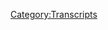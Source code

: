 {{DEFAULTSORT:
    #_TRANSCRIPT_0281:April 4, 2019
}}{{Transcript
    | title         = [[281: April 4, 2019]]
    | caption       = [https://knowledgefight.libsyn.com/knowledge-fight-april-4-2019 Listen to this episode on Libsyn]
    | episodeNumber = [[281: April 4, 2019|281]]
    | length        = 01:24:21
}}

{{MessageBox
    | header     = Warning: Bot Generated Content
    | text       = This transcript was automatically generated by transcription software and likely contains many mistakes and misattributions. Please check the audio for definitive quotes, attribution, and context.
    | image      = N3yvass4myg91.webp
    | imagewidth = 50px
    | id         = warning
}}

{{TranscriptBlock
    | name      = Unknown Speaker
    | timestamp = 00:00:00.000
    | text      = Andy in Kansas, you're on the air, thanks for holding.
}}

{{TranscriptBlock
    | name      = Unknown Speaker
    | timestamp = 00:00:03.919
    | text      = Hello Alex, I'm a first time caller, I'm a huge fan, I love your work.
}}

{{TranscriptBlock
    | name      = Unknown Speaker
    | timestamp = 00:00:07.200
    | text      = I love you.
}}

{{TranscriptBlock
    | name      = Unknown Speaker
    | timestamp = 00:00:07.679
    | text      = Hey everybody, welcome back to Knowledge Fight, I'm Dan.
}}

{{TranscriptBlock
    | name      = Unknown Speaker
    | timestamp = 00:00:09.839
    | text      = I'm Jordan.
}}

{{TranscriptBlock
    | name      = Unknown Speaker
    | timestamp = 00:00:10.400
    | text      = We're a couple dudes, like to sit around,
}}

{{TranscriptBlock
    | name      = Unknown Speaker
    | timestamp = 00:00:11.759
    | text      = drink novelty beverages and talk a little bit about Alex Jones.
}}

{{TranscriptBlock
    | name      = Unknown Speaker
    | timestamp = 00:00:14.480
    | text      = Oh indeed we are, Dan.
}}

{{TranscriptBlock
    | name      = Unknown Speaker
    | timestamp = 00:00:16.320
    | text      = Jordan.
}}

{{TranscriptBlock
    | name      = Unknown Speaker
    | timestamp = 00:00:16.800
    | text      = Dan!
}}

{{TranscriptBlock
    | name      = Unknown Speaker
    | timestamp = 00:00:17.280
    | text      = Jordan.
}}

{{TranscriptBlock
    | name      = Unknown Speaker
    | timestamp = 00:00:17.920
    | text      = Who's your favorite in the Greek pantheon?
}}

{{TranscriptBlock
    | name      = Unknown Speaker
    | timestamp = 00:00:20.480
    | text      = Who's your god?
}}

{{TranscriptBlock
    | name      = Unknown Speaker
    | timestamp = 00:00:21.199
    | text      = Hephaestus.
}}

{{TranscriptBlock
    | name      = Unknown Speaker
    | timestamp = 00:00:22.160
    | text      = Hephaestus is your god?
}}

{{TranscriptBlock
    | name      = Unknown Speaker
    | timestamp = 00:00:23.120
    | text      = We've talked about this before.
}}

{{TranscriptBlock
    | name      = Unknown Speaker
    | timestamp = 00:00:24.160
    | text      = Have we?
}}

{{TranscriptBlock
    | name      = Unknown Speaker
    | timestamp = 00:00:24.800
    | text      = Yeah.
}}

{{TranscriptBlock
    | name      = Unknown Speaker
    | timestamp = 00:00:25.039
    | text      = God damn it.
}}

{{TranscriptBlock
    | name      = Unknown Speaker
    | timestamp = 00:00:25.920
    | text      = It's the only god that has a physical deformity and thus is the one that relates the most to
}}

{{TranscriptBlock
    | name      = Unknown Speaker
    | timestamp = 00:00:30.399
    | text      = humanity and the irony of him being married to Aphrodite, the goddess of love is married.
}}

{{TranscriptBlock
    | name      = Unknown Speaker
    | timestamp = 00:00:36.479
    | text      = I didn't know he was married to Aphrodite.
}}

{{TranscriptBlock
    | name      = Unknown Speaker
    | timestamp = 00:00:38.079
    | text      = I think she got around.
}}

{{TranscriptBlock
    | name      = Unknown Speaker
    | timestamp = 00:00:38.960
    | text      = But the goddess of love is married to the one crippled god.
}}

{{TranscriptBlock
    | name      = Unknown Speaker
    | timestamp = 00:00:42.880
    | text      = Okay.
}}

{{TranscriptBlock
    | name      = Unknown Speaker
    | timestamp = 00:00:43.520
    | text      = There's a great rich irony in the Greek mythology that goes with that.
}}

{{TranscriptBlock
    | name      = Unknown Speaker
    | timestamp = 00:00:48.880
    | text      = How about Norwegian?
}}

{{TranscriptBlock
    | name      = Unknown Speaker
    | timestamp = 00:00:50.079
    | text      = How about the Norse gods?
}}

{{TranscriptBlock
    | name      = Unknown Speaker
    | timestamp = 00:00:51.840
    | text      = Don't know much.
}}

{{TranscriptBlock
    | name      = Unknown Speaker
    | timestamp = 00:00:52.560
    | text      = Who do you got on the Norse gods?
}}

{{TranscriptBlock
    | name      = Unknown Speaker
    | timestamp = 00:00:53.840
    | text      = I don't fucking know.
}}

{{TranscriptBlock
    | name      = Unknown Speaker
    | timestamp = 00:00:54.880
    | text      = All right, fine.
}}

{{TranscriptBlock
    | name      = Unknown Speaker
    | timestamp = 00:00:55.759
    | text      = You got a famous Norwegian, a favorite Norwegian god?
}}

{{TranscriptBlock
    | name      = Unknown Speaker
    | timestamp = 00:00:58.000
    | text      = I don't know.
}}

{{TranscriptBlock
    | name      = Unknown Speaker
    | timestamp = 00:00:58.799
    | text      = I'm pretty stoked about Woden.
}}

{{TranscriptBlock
    | name      = Unknown Speaker
    | timestamp = 00:01:01.520
    | text      = He seems pretty cool.
}}

{{TranscriptBlock
    | name      = Unknown Speaker
    | timestamp = 00:01:02.479
    | text      = Okay.
}}

{{TranscriptBlock
    | name      = Unknown Speaker
    | timestamp = 00:01:02.799
    | text      = He's pretty woke.
}}

{{TranscriptBlock
    | name      = Unknown Speaker
    | timestamp = 00:01:03.759
    | text      = That's the closest to woke that you can get in god form.
}}

{{TranscriptBlock
    | name      = Unknown Speaker
    | timestamp = 00:01:06.400
    | text      = Just because of the word similarity?
}}

{{TranscriptBlock
    | name      = Unknown Speaker
    | timestamp = 00:01:08.159
    | text      = Pretty much.
}}

{{TranscriptBlock
    | name      = Unknown Speaker
    | timestamp = 00:01:08.640
    | text      = Okay.
}}

{{TranscriptBlock
    | name      = Unknown Speaker
    | timestamp = 00:01:09.120
    | text      = He likes Wednesday.
}}

{{TranscriptBlock
    | name      = Unknown Speaker
    | timestamp = 00:01:10.239
    | text      = All right.
}}

{{TranscriptBlock
    | name      = Unknown Speaker
    | timestamp = 00:01:10.719
    | text      = So Garfield, but a couple days later.
}}

{{TranscriptBlock
    | name      = Unknown Speaker
    | timestamp = 00:01:12.480
    | text      = I like it.
}}

{{TranscriptBlock
    | name      = Unknown Speaker
    | timestamp = 00:01:12.959
    | text      = Wait.
}}

{{TranscriptBlock
    | name      = Unknown Speaker
    | timestamp = 00:01:13.519
    | text      = No, Garfield hates Wednesdays.
}}

{{TranscriptBlock
    | name      = Unknown Speaker
    | timestamp = 00:01:15.439
    | text      = Yeah, yeah, yeah.
}}

{{TranscriptBlock
    | name      = Unknown Speaker
    | timestamp = 00:01:16.719
    | text      = So this is a podcast where I don't know all that much about the Norwegian pantheon, but
}}

{{TranscriptBlock
    | name      = Unknown Speaker
    | timestamp = 00:01:20.000
    | text      = I do know a lot about Alex Jones.
}}

{{TranscriptBlock
    | name      = Unknown Speaker
    | timestamp = 00:01:21.280
    | text      = And I only know what you tell me about Alex Jones.
}}

{{TranscriptBlock
    | name      = Unknown Speaker
    | timestamp = 00:01:23.120
    | text      = Yeah, it's the fun.
}}

{{TranscriptBlock
    | name      = Unknown Speaker
    | timestamp = 00:01:24.079
    | text      = So, Jordan, today we got an interesting episode to go over.
}}

{{TranscriptBlock
    | name      = Unknown Speaker
    | timestamp = 00:01:26.480
    | text      = But before we do, I'd like to take a moment to say thank you to a couple of new people
}}

{{TranscriptBlock
    | name      = Unknown Speaker
    | timestamp = 00:01:30.159
    | text      = who have signed up and are supporting the show.
}}

{{TranscriptBlock
    | name      = Unknown Speaker
    | timestamp = 00:01:32.400
    | text      = So first of all, I'd like to say thank you to Darren.
}}

{{TranscriptBlock
    | name      = Unknown Speaker
    | timestamp = 00:01:34.239
    | text      = You are now a policy wonk.
}}

{{TranscriptBlock
    | name      = Unknown Speaker
    | timestamp = 00:01:36.079
    | text      = I'm a policy wonk.
}}

{{TranscriptBlock
    | name      = Unknown Speaker
    | timestamp = 00:01:37.120
    | text      = Thank you, Darren.
}}

{{TranscriptBlock
    | name      = Unknown Speaker
    | timestamp = 00:01:37.680
    | text      = Thanks, Darren.
}}

{{TranscriptBlock
    | name      = Unknown Speaker
    | timestamp = 00:01:38.480
    | text      = Next, Axiomatic.
}}

{{TranscriptBlock
    | name      = Unknown Speaker
    | timestamp = 00:01:39.840
    | text      = You are now a policy wonk.
}}

{{TranscriptBlock
    | name      = Unknown Speaker
    | timestamp = 00:01:41.599
    | text      = I'm a policy wonk.
}}

{{TranscriptBlock
    | name      = Unknown Speaker
    | timestamp = 00:01:42.640
    | text      = Thank you so much.
}}

{{TranscriptBlock
    | name      = Unknown Speaker
    | timestamp = 00:01:43.359
    | text      = Thank you, Axiomatic.
}}

{{TranscriptBlock
    | name      = Unknown Speaker
    | timestamp = 00:01:44.640
    | text      = Next, Jeff.
}}

{{TranscriptBlock
    | name      = Unknown Speaker
    | timestamp = 00:01:45.439
    | text      = Thank you so much.
}}

{{TranscriptBlock
    | name      = Unknown Speaker
    | timestamp = 00:01:46.159
    | text      = You are now a policy wonk.
}}

{{TranscriptBlock
    | name      = Unknown Speaker
    | timestamp = 00:01:47.680
    | text      = I'm a policy wonk.
}}

{{TranscriptBlock
    | name      = Unknown Speaker
    | timestamp = 00:01:48.719
    | text      = Thank you, Jeff.
}}

{{TranscriptBlock
    | name      = Unknown Speaker
    | timestamp = 00:01:49.200
    | text      = Thanks, Jeff.
}}

{{TranscriptBlock
    | name      = Unknown Speaker
    | timestamp = 00:01:49.840
    | text      = Next, I'd like to say thank you to somebody who donated on a level and then bumped it
}}

{{TranscriptBlock
    | name      = Unknown Speaker
    | timestamp = 00:01:53.680
    | text      = up, and we appreciate that very much.
}}

{{TranscriptBlock
    | name      = Unknown Speaker
    | timestamp = 00:01:55.040
    | text      = So, Destin, thank you so much.
}}

{{TranscriptBlock
    | name      = Unknown Speaker
    | timestamp = 00:01:56.879
    | text      = You're now a globalist.
}}

{{TranscriptBlock
    | name      = Unknown Speaker
    | timestamp = 00:01:58.400
    | text      = I'm a policy wonk.
}}

{{TranscriptBlock
    | name      = Unknown Speaker
    | timestamp = 00:01:59.519
    | text      = Four stars.
}}

{{TranscriptBlock
    | name      = Unknown Speaker
    | timestamp = 00:02:00.319
    | text      = Go home to your mother and tell her you're brilliant.
}}

{{TranscriptBlock
    | name      = Unknown Speaker
    | timestamp = 00:02:02.400
    | text      = Someone, someone, sodomite sent me a bucket of poop.
}}

{{TranscriptBlock
    | name      = Unknown Speaker
    | timestamp = 00:02:05.040
    | text      = Daddy shark.
}}

{{TranscriptBlock
    | name      = Unknown Speaker
    | timestamp = 00:02:07.599
    | text      = Thank you, Destin.
}}

{{TranscriptBlock
    | name      = Unknown Speaker
    | timestamp = 00:02:08.479
    | text      = Thank you very much, Destin.
}}

{{TranscriptBlock
    | name      = Unknown Speaker
    | timestamp = 00:02:09.599
    | text      = Next, I'd like to say thank you to somebody who donated just out of the gates on an elevated
}}

{{TranscriptBlock
    | name      = Unknown Speaker
    | timestamp = 00:02:13.360
    | text      = level.
}}

{{TranscriptBlock
    | name      = Unknown Speaker
    | timestamp = 00:02:13.840
    | text      = We appreciate that.
}}

{{TranscriptBlock
    | name      = Unknown Speaker
    | timestamp = 00:02:14.800
    | text      = So, Anthony, thank you so much.
}}

{{TranscriptBlock
    | name      = Unknown Speaker
    | timestamp = 00:02:16.479
    | text      = You are now a globalist.
}}

{{TranscriptBlock
    | name      = Unknown Speaker
    | timestamp = 00:02:18.159
    | text      = I'm a policy wonk.
}}

{{TranscriptBlock
    | name      = Unknown Speaker
    | timestamp = 00:02:19.280
    | text      = Four stars.
}}

{{TranscriptBlock
    | name      = Unknown Speaker
    | timestamp = 00:02:20.080
    | text      = Go home to your mother and tell her you're brilliant.
}}

{{TranscriptBlock
    | name      = Unknown Speaker
    | timestamp = 00:02:22.080
    | text      = Someone, someone, sodomite sent me a bucket of poop.
}}

{{TranscriptBlock
    | name      = Unknown Speaker
    | timestamp = 00:02:24.719
    | text      = Daddy shark.
}}

{{TranscriptBlock
    | name      = Unknown Speaker
    | timestamp = 00:02:27.120
    | text      = Thank you, Anthony.
}}

{{TranscriptBlock
    | name      = Unknown Speaker
    | timestamp = 00:02:27.919
    | text      = Thank you very much, Anthony.
}}

{{TranscriptBlock
    | name      = Unknown Speaker
    | timestamp = 00:02:29.039
    | text      = And finally, I'd like to say thank you to somebody who donated on a further elevated
}}

{{TranscriptBlock
    | name      = Unknown Speaker
    | timestamp = 00:02:32.719
    | text      = level.
}}

{{TranscriptBlock
    | name      = Unknown Speaker
    | timestamp = 00:02:32.960
    | text      = Oh, shit.
}}

{{TranscriptBlock
    | name      = Unknown Speaker
    | timestamp = 00:02:33.599
    | text      = We appreciate that very much.
}}

{{TranscriptBlock
    | name      = Unknown Speaker
    | timestamp = 00:02:34.879
    | text      = So, Beagle Bagel, thank you so much.
}}

{{TranscriptBlock
    | name      = Unknown Speaker
    | timestamp = 00:02:36.879
    | text      = You are now a technocrat.
}}

{{TranscriptBlock
    | name      = Unknown Speaker
    | timestamp = 00:02:38.800
    | text      = I'm a policy wonk.
}}

{{TranscriptBlock
    | name      = Unknown Speaker
    | timestamp = 00:02:39.919
    | text      = Four stars.
}}

{{TranscriptBlock
    | name      = Unknown Speaker
    | timestamp = 00:02:40.719
    | text      = Go home to your mother and tell her you're brilliant.
}}

{{TranscriptBlock
    | name      = Unknown Speaker
    | timestamp = 00:02:42.719
    | text      = Someone, someone, sodomite sent me a bucket of poop.
}}

{{TranscriptBlock
    | name      = Unknown Speaker
    | timestamp = 00:02:45.360
    | text      = Daddy shark.
}}

{{TranscriptBlock
    | name      = Unknown Speaker
    | timestamp = 00:02:47.919
    | text      = Jar Jar Binks has a Caribbean black accent.
}}

{{TranscriptBlock
    | name      = Unknown Speaker
    | timestamp = 00:02:52.000
    | text      = He's a loser, little, little titty baby.
}}

{{TranscriptBlock
    | name      = Unknown Speaker
    | timestamp = 00:02:55.199
    | text      = I don't want to hate black people.
}}

{{TranscriptBlock
    | name      = Unknown Speaker
    | timestamp = 00:02:56.800
    | text      = I renounce Jesus Christ.
}}

{{TranscriptBlock
    | name      = Unknown Speaker
    | timestamp = 00:02:58.479
    | text      = Thank you so much, Beagle Bagel.
}}

{{TranscriptBlock
    | name      = Unknown Speaker
    | timestamp = 00:03:00.000
    | text      = We appreciate it very much.
}}

{{TranscriptBlock
    | name      = Unknown Speaker
    | timestamp = 00:03:01.280
    | text      = Yes, thank you very much, Beagle.
}}

{{TranscriptBlock
    | name      = Unknown Speaker
    | timestamp = 00:03:02.719
    | text      = And now, if you're out there listening and you're thinking, hey, I'd like this, I like
}}

{{TranscriptBlock
    | name      = Unknown Speaker
    | timestamp = 00:03:05.439
    | text      = this show, I'd like to support what these gents do, you can do that by going to our
}}

{{TranscriptBlock
    | name      = Unknown Speaker
    | timestamp = 00:03:08.319
    | text      = website, knowledgefight.com, clicking that button that says support the show.
}}

{{TranscriptBlock
    | name      = Unknown Speaker
    | timestamp = 00:03:10.960
    | text      = We would appreciate it.
}}

{{TranscriptBlock
    | name      = Unknown Speaker
    | timestamp = 00:03:11.840
    | text      = They would be very kind.
}}

{{TranscriptBlock
    | name      = Unknown Speaker
    | timestamp = 00:03:13.439
    | text      = So, Jordan, today what we're doing is we're getting back into business, I would say.
}}

{{TranscriptBlock
    | name      = Unknown Speaker
    | timestamp = 00:03:18.159
    | text      = You know, like the last couple episodes since we came back from our We Break have been the
}}

{{TranscriptBlock
    | name      = Unknown Speaker
    | timestamp = 00:03:22.879
    | text      = Deposition episode and then Mark Richards, Project Camelot episode.
}}

{{TranscriptBlock
    | name      = Unknown Speaker
    | timestamp = 00:03:27.199
    | text      = So there hasn't been like medialex, I would say, since we've come back.
}}

{{TranscriptBlock
    | name      = Unknown Speaker
    | timestamp = 00:03:31.599
    | text      = And so today we're jumping back into the present day of Alex Jones.
}}

{{TranscriptBlock
    | name      = Unknown Speaker
    | timestamp = 00:03:35.199
    | text      = And today we've got this episode here.
}}

{{TranscriptBlock
    | name      = Unknown Speaker
    | timestamp = 00:03:37.120
    | text      = What we're going to be doing is we're going to be going over April 4th, 2019.
}}

{{TranscriptBlock
    | name      = Unknown Speaker
    | timestamp = 00:03:42.319
    | text      = Something that I wanted to do or I kind of thought about doing was the idea of like going
}}

{{TranscriptBlock
    | name      = Unknown Speaker
    | timestamp = 00:03:46.639
    | text      = back through some of the stuff that happened while we were on break and stuff just to catch
}}

{{TranscriptBlock
    | name      = Unknown Speaker
    | timestamp = 00:03:51.439
    | text      = up to present day, as it were.
}}

{{TranscriptBlock
    | name      = Unknown Speaker
    | timestamp = 00:03:53.520
    | text      = Do like a compilation of the past week.
}}

{{TranscriptBlock
    | name      = Unknown Speaker
    | timestamp = 00:03:56.319
    | text      = Greatest hits.
}}

{{TranscriptBlock
    | name      = Unknown Speaker
    | timestamp = 00:03:56.879
    | text      = Greatest hits.
}}

{{TranscriptBlock
    | name      = Unknown Speaker
    | timestamp = 00:03:57.759
    | text      = Worst times.
}}

{{TranscriptBlock
    | name      = Unknown Speaker
    | timestamp = 00:03:58.800
    | text      = Greatest bad stuff.
}}

{{TranscriptBlock
    | name      = Unknown Speaker
    | timestamp = 00:04:00.560
    | text      = Like the albums that you might see at 3am on an infomercial.
}}

{{TranscriptBlock
    | name      = Unknown Speaker
    | timestamp = 00:04:05.360
    | text      = Yeah, yeah.
}}

{{TranscriptBlock
    | name      = Unknown Speaker
    | timestamp = 00:04:06.159
    | text      = Of the great, yeah, yeah.
}}

{{TranscriptBlock
    | name      = Unknown Speaker
    | timestamp = 00:04:07.039
    | text      = But those would be good songs, these would be trash.
}}

{{TranscriptBlock
    | name      = Unknown Speaker
    | timestamp = 00:04:09.360
    | text      = Right, right, right.
}}

{{TranscriptBlock
    | name      = Unknown Speaker
    | timestamp = 00:04:10.800
    | text      = This is now, that's what I call Music 44.
}}

{{TranscriptBlock
    | name      = Unknown Speaker
    | timestamp = 00:04:12.800
    | text      = Yeah, but I was sort of looking through some of it and I was like, well, you know,
}}

{{TranscriptBlock
    | name      = Unknown Speaker
    | timestamp = 00:04:16.079
    | text      = I was like, well, this is just not, we're going to get mired down in a bog if we do that.
}}

{{TranscriptBlock
    | name      = Unknown Speaker
    | timestamp = 00:04:20.879
    | text      = We're never going to get back to present day if we just constantly are like looking
}}

{{TranscriptBlock
    | name      = Unknown Speaker
    | timestamp = 00:04:25.199
    | text      = back in the rear view at something that might have been kind of fucked up that happened.
}}

{{TranscriptBlock
    | name      = Unknown Speaker
    | timestamp = 00:04:28.959
    | text      = Like Alex blaming the people at the chicken restaurant for him yelling at them.
}}

{{TranscriptBlock
    | name      = Unknown Speaker
    | timestamp = 00:04:33.600
    | text      = That sort of thing.
}}

{{TranscriptBlock
    | name      = Unknown Speaker
    | timestamp = 00:04:34.240
    | text      = Yeah.
}}

{{TranscriptBlock
    | name      = Unknown Speaker
    | timestamp = 00:04:34.560
    | text      = Well, all right.
}}

{{TranscriptBlock
    | name      = Unknown Speaker
    | timestamp = 00:04:36.000
    | text      = And Joe Rogan came on Alex's show and that's all good and well.
}}

{{TranscriptBlock
    | name      = Unknown Speaker
    | timestamp = 00:04:40.079
    | text      = That's, that's totally fun.
}}

{{TranscriptBlock
    | name      = Unknown Speaker
    | timestamp = 00:04:41.519
    | text      = Um, but I think one of the things that makes that not something I necessarily think we
}}

{{TranscriptBlock
    | name      = Unknown Speaker
    | timestamp = 00:04:46.160
    | text      = need to talk about all that much, there's two things.
}}

{{TranscriptBlock
    | name      = Unknown Speaker
    | timestamp = 00:04:49.120
    | text      = First is that when Joe comes on Alex's show, what's really going on is Joe is being fucked
}}

{{TranscriptBlock
    | name      = Unknown Speaker
    | timestamp = 00:04:56.240
    | text      = up and I don't, we're not a Joe Rogan show.
}}

{{TranscriptBlock
    | name      = Unknown Speaker
    | timestamp = 00:04:59.199
    | text      = Yeah.
}}

{{TranscriptBlock
    | name      = Unknown Speaker
    | timestamp = 00:04:59.519
    | text      = So we don't really need to deconstruct Joe being fucked up.
}}

{{TranscriptBlock
    | name      = Unknown Speaker
    | timestamp = 00:05:03.040
    | text      = Oh yeah.
}}

{{TranscriptBlock
    | name      = Unknown Speaker
    | timestamp = 00:05:03.600
    | text      = You know, when Alex goes on Joe's show, that's interesting for our purposes because that's
}}

{{TranscriptBlock
    | name      = Unknown Speaker
    | timestamp = 00:05:08.000
    | text      = about Alex.
}}

{{TranscriptBlock
    | name      = Unknown Speaker
    | timestamp = 00:05:09.120
    | text      = Right, right, right, right.
}}

{{TranscriptBlock
    | name      = Unknown Speaker
    | timestamp = 00:05:10.160
    | text      = Joe coming on Alex's show is kind of about Alex, but Alex is just saying the same shit
}}

{{TranscriptBlock
    | name      = Unknown Speaker
    | timestamp = 00:05:14.000
    | text      = he usually does and Joe's like, wow.
}}

{{TranscriptBlock
    | name      = Unknown Speaker
    | timestamp = 00:05:18.000
    | text      = So who gives a shit?
}}

{{TranscriptBlock
    | name      = Unknown Speaker
    | timestamp = 00:05:19.600
    | text      = Joe plays the Schroyer role on this one.
}}

{{TranscriptBlock
    | name      = Unknown Speaker
    | timestamp = 00:05:23.199
    | text      = To some extent.
}}

{{TranscriptBlock
    | name      = Unknown Speaker
    | timestamp = 00:05:24.240
    | text      = And then the second thing is that I went back and I listened to the, uh, March 25th episode,
}}

{{TranscriptBlock
    | name      = Unknown Speaker
    | timestamp = 00:05:29.199
    | text      = uh, the part where Rogan was on.
}}

{{TranscriptBlock
    | name      = Unknown Speaker
    | timestamp = 00:05:31.439
    | text      = And, uh, it's just a 20 minute segment of, uh, the one hour interview that he did with
}}

{{TranscriptBlock
    | name      = Unknown Speaker
    | timestamp = 00:05:37.040
    | text      = Rogan and it's entirely just based on the, uh, like you want to see the rest.
}}

{{TranscriptBlock
    | name      = Unknown Speaker
    | timestamp = 00:05:41.680
    | text      = It's on infowars.com.
}}

{{TranscriptBlock
    | name      = Unknown Speaker
    | timestamp = 00:05:43.199
    | text      = Nice.
}}

{{TranscriptBlock
    | name      = Unknown Speaker
    | timestamp = 00:05:43.759
    | text      = It's kind of a, it's kind of a teaser.
}}

{{TranscriptBlock
    | name      = Unknown Speaker
    | timestamp = 00:05:45.839
    | text      = It's a teaser for the, it's a trailer.
}}

{{TranscriptBlock
    | name      = Unknown Speaker
    | timestamp = 00:05:47.680
    | text      = Yeah.
}}

{{TranscriptBlock
    | name      = Unknown Speaker
    | timestamp = 00:05:48.000
    | text      = Yeah.
}}

{{TranscriptBlock
    | name      = Unknown Speaker
    | timestamp = 00:05:48.240
    | text      = You put that out on his radio show in order to lure people to his website.
}}

{{TranscriptBlock
    | name      = Unknown Speaker
    | timestamp = 00:05:52.879
    | text      = And so it's just like, I don't, I don't care.
}}

{{TranscriptBlock
    | name      = Unknown Speaker
    | timestamp = 00:05:54.879
    | text      = I just don't want to get into it.
}}

{{TranscriptBlock
    | name      = Unknown Speaker
    | timestamp = 00:05:56.079
    | text      = I'd rather jump to a closer to the present since this is coming out on Monday and this
}}

{{TranscriptBlock
    | name      = Unknown Speaker
    | timestamp = 00:06:00.879
    | text      = will be last Thursday's episode.
}}

{{TranscriptBlock
    | name      = Unknown Speaker
    | timestamp = 00:06:04.000
    | text      = And honestly, I wanted to do Thursday and Friday.
}}

{{TranscriptBlock
    | name      = Unknown Speaker
    | timestamp = 00:06:06.000
    | text      = I wanted to do April 4th and 5th, but there's, there's too much on the 4th that I had to
}}

{{TranscriptBlock
    | name      = Unknown Speaker
    | timestamp = 00:06:11.120
    | text      = look into and I think is very important for our purposes.
}}

{{TranscriptBlock
    | name      = Unknown Speaker
    | timestamp = 00:06:14.720
    | text      = Um, and so unfortunately 5th had to take a back seat on this.
}}

{{TranscriptBlock
    | name      = Unknown Speaker
    | timestamp = 00:06:18.639
    | text      = Might get to it eventually.
}}

{{TranscriptBlock
    | name      = Unknown Speaker
    | timestamp = 00:06:20.000
    | text      = Um, oh shit.
}}

{{TranscriptBlock
    | name      = Unknown Speaker
    | timestamp = 00:06:22.800
    | text      = I forgot my mom's birthday.
}}

{{TranscriptBlock
    | name      = Unknown Speaker
    | timestamp = 00:06:24.480
    | text      = Oh, that was, uh, what a fucking asshole I am.
}}

{{TranscriptBlock
    | name      = Unknown Speaker
    | timestamp = 00:06:31.759
    | text      = That, uh, completely forgot that response was not, uh, the, I forgot my mom's birthday
}}

{{TranscriptBlock
    | name      = Unknown Speaker
    | timestamp = 00:06:37.839
    | text      = was not what I thought was coming after that.
}}

{{TranscriptBlock
    | name      = Unknown Speaker
    | timestamp = 00:06:39.519
    | text      = Oh shit.
}}

{{TranscriptBlock
    | name      = Unknown Speaker
    | timestamp = 00:06:40.800
    | text      = Well, I'm glad that we're going over this episode.
}}

{{TranscriptBlock
    | name      = Unknown Speaker
    | timestamp = 00:06:42.720
    | text      = So you can remember it.
}}

{{TranscriptBlock
    | name      = Unknown Speaker
    | timestamp = 00:06:43.600
    | text      = I'm sorry.
}}

{{TranscriptBlock
    | name      = Unknown Speaker
    | timestamp = 00:06:44.079
    | text      = I'm going to have to give everybody a call.
}}

{{TranscriptBlock
    | name      = Unknown Speaker
    | timestamp = 00:06:45.439
    | text      = You owe someone a phone call.
}}

{{TranscriptBlock
    | name      = Unknown Speaker
    | timestamp = 00:06:46.879
    | text      = It's both my brother and my mom's birthday.
}}

{{TranscriptBlock
    | name      = Unknown Speaker
    | timestamp = 00:06:48.959
    | text      = You may not have to give them a phone call because as we learned in this first clip,
}}

{{TranscriptBlock
    | name      = Unknown Speaker
    | timestamp = 00:06:52.720
    | text      = we might not be here too long.
}}

{{TranscriptBlock
    | name      = Unknown Speaker
    | timestamp = 00:06:54.079
    | text      = It's Thursday, April 4th, 2019, I'm your host Alex Jones.
}}

{{TranscriptBlock
    | name      = Unknown Speaker
    | timestamp = 00:07:02.480
    | text      = Well, I just walked in there about two minutes ago before we went live and I wrote the headline
}}

{{TranscriptBlock
    | name      = Unknown Speaker
    | timestamp = 00:07:10.079
    | text      = for the page we post every day that has the show in it so that people can share the audio
}}

{{TranscriptBlock
    | name      = Unknown Speaker
    | timestamp = 00:07:15.920
    | text      = and video link.
}}

{{TranscriptBlock
    | name      = Unknown Speaker
    | timestamp = 00:07:18.240
    | text      = And the headline states the facts.
}}

{{TranscriptBlock
    | name      = Unknown Speaker
    | timestamp = 00:07:20.079
    | text      = The planet is only six months away from total civilizational collapse.
}}

{{TranscriptBlock
    | name      = Unknown Speaker
    | timestamp = 00:07:26.399
    | text      = That is fast.
}}

{{TranscriptBlock
    | name      = Unknown Speaker
    | timestamp = 00:07:27.360
    | text      = Right.
}}

{{TranscriptBlock
    | name      = Unknown Speaker
    | timestamp = 00:07:27.680
    | text      = So if you can put off this call for six months, it won't really matter.
}}

{{TranscriptBlock
    | name      = Unknown Speaker
    | timestamp = 00:07:30.639
    | text      = Birthdays will be a concept that we do not have time for anymore.
}}

{{TranscriptBlock
    | name      = Unknown Speaker
    | timestamp = 00:07:34.560
    | text      = I agree.
}}

{{TranscriptBlock
    | name      = Unknown Speaker
    | timestamp = 00:07:35.199
    | text      = Civilization collapses.
}}

{{TranscriptBlock
    | name      = Unknown Speaker
    | timestamp = 00:07:36.800
    | text      = Yeah.
}}

{{TranscriptBlock
    | name      = Unknown Speaker
    | timestamp = 00:07:37.279
    | text      = Um, I hope he expands on that.
}}

{{TranscriptBlock
    | name      = Unknown Speaker
    | timestamp = 00:07:39.120
    | text      = Not sure he will.
}}

{{TranscriptBlock
    | name      = Unknown Speaker
    | timestamp = 00:07:40.079
    | text      = Uh, but, uh, certainly something to be afraid of.
}}

{{TranscriptBlock
    | name      = Unknown Speaker
    | timestamp = 00:07:42.800
    | text      = Uh, in his next clip, Alex, uh, introduces into the proceedings of this April 4th, 2019,
}}

{{TranscriptBlock
    | name      = Unknown Speaker
    | timestamp = 00:07:49.040
    | text      = episode, uh, demons, um, visa V Kanye West, who, if you recall, uh, not a couple of months
}}

{{TranscriptBlock
    | name      = Unknown Speaker
    | timestamp = 00:07:57.519
    | text      = ago, Alex was trying to get Kanye on his show desperately and, uh, really trying to get,
}}

{{TranscriptBlock
    | name      = Unknown Speaker
    | timestamp = 00:08:03.120
    | text      = he's like, he's going to free all the black people from the democratic plantation.
}}

{{TranscriptBlock
    | name      = Unknown Speaker
    | timestamp = 00:08:06.560
    | text      = Sure, sure, sure, sure, sure.
}}

{{TranscriptBlock
    | name      = Unknown Speaker
    | timestamp = 00:08:07.680
    | text      = Alex's tune has changed a little bit.
}}

{{TranscriptBlock
    | name      = Unknown Speaker
    | timestamp = 00:08:09.360
    | text      = Kanye is just doing what the universe told him to do.
}}

{{TranscriptBlock
    | name      = Unknown Speaker
    | timestamp = 00:08:15.040
    | text      = See, there's not just good in the universe.
}}

{{TranscriptBlock
    | name      = Unknown Speaker
    | timestamp = 00:08:17.279
    | text      = Some people are doing what the dark side is telling them.
}}

{{TranscriptBlock
    | name      = Unknown Speaker
    | timestamp = 00:08:26.160
    | text      = Some people are being given very twisted, evil ideas by entities sworn to destroy all
}}

{{TranscriptBlock
    | name      = Unknown Speaker
    | timestamp = 00:08:35.440
    | text      = human life on this planet.
}}

{{TranscriptBlock
    | name      = Unknown Speaker
    | timestamp = 00:08:40.399
    | text      = That's what all the ancient culture said.
}}

{{TranscriptBlock
    | name      = Unknown Speaker
    | timestamp = 00:08:42.639
    | text      = It's what the Bible says.
}}

{{TranscriptBlock
    | name      = Unknown Speaker
    | timestamp = 00:08:44.000
    | text      = It's what Judaism says.
}}

{{TranscriptBlock
    | name      = Unknown Speaker
    | timestamp = 00:08:45.759
    | text      = It's even what Islam says.
}}

{{TranscriptBlock
    | name      = Unknown Speaker
    | timestamp = 00:08:47.679
    | text      = So demons are telling Kanye West to do something.
}}

{{TranscriptBlock
    | name      = Unknown Speaker
    | timestamp = 00:08:50.240
    | text      = I don't know.
}}

{{TranscriptBlock
    | name      = Unknown Speaker
    | timestamp = 00:08:50.639
    | text      = You're the guy who knows, uh, uh, the pop culture a little bit more than me.
}}

{{TranscriptBlock
    | name      = Unknown Speaker
    | timestamp = 00:08:55.200
    | text      = Did Kanye do something recently that Alex is mad about?
}}

{{TranscriptBlock
    | name      = Unknown Speaker
    | timestamp = 00:08:57.919
    | text      = Not that I'm really aware of, although I do believe that Kanye has at least talked to
}}

{{TranscriptBlock
    | name      = Unknown Speaker
    | timestamp = 00:09:03.200
    | text      = demons.
}}

{{TranscriptBlock
    | name      = Unknown Speaker
    | timestamp = 00:09:04.159
    | text      = That's certainly there.
}}

{{TranscriptBlock
    | name      = Unknown Speaker
    | timestamp = 00:09:05.120
    | text      = He has a dark twisted fantasy that came to him from demonic sources.
}}

{{TranscriptBlock
    | name      = Unknown Speaker
    | timestamp = 00:09:08.799
    | text      = Nicely done.
}}

{{TranscriptBlock
    | name      = Unknown Speaker
    | timestamp = 00:09:09.360
    | text      = Thanks.
}}

{{TranscriptBlock
    | name      = Unknown Speaker
    | timestamp = 00:09:09.840
    | text      = Um, so I, I think that this is just about the idea that, uh, Kanye was like saying that,
}}

{{TranscriptBlock
    | name      = Unknown Speaker
    | timestamp = 00:09:14.879
    | text      = like, slavery wasn't a big deal before.
}}

{{TranscriptBlock
    | name      = Unknown Speaker
    | timestamp = 00:09:17.200
    | text      = And then he's like, that was fucked up.
}}

{{TranscriptBlock
    | name      = Unknown Speaker
    | timestamp = 00:09:18.320
    | text      = I shouldn't have said that.
}}

{{TranscriptBlock
    | name      = Unknown Speaker
    | timestamp = 00:09:19.440
    | text      = Alex is, I think he's trying to say that like Kanye not saying those things anymore, uh,
}}

{{TranscriptBlock
    | name      = Unknown Speaker
    | timestamp = 00:09:24.879
    | text      = for a bit now.
}}

{{TranscriptBlock
    | name      = Unknown Speaker
    | timestamp = 00:09:25.759
    | text      = Means there's demons.
}}

{{TranscriptBlock
    | name      = Unknown Speaker
    | timestamp = 00:09:26.639
    | text      = Demons.
}}

{{TranscriptBlock
    | name      = Unknown Speaker
    | timestamp = 00:09:27.360
    | text      = That sounds right.
}}

{{TranscriptBlock
    | name      = Unknown Speaker
    | timestamp = 00:09:28.159
    | text      = Yeah.
}}

{{TranscriptBlock
    | name      = Unknown Speaker
    | timestamp = 00:09:29.200
    | text      = That's just, it's just a big giant on off switch for Alex.
}}

{{TranscriptBlock
    | name      = Unknown Speaker
    | timestamp = 00:09:32.320
    | text      = It's like Kanye does something good.
}}

{{TranscriptBlock
    | name      = Unknown Speaker
    | timestamp = 00:09:34.000
    | text      = Kanye is the greatest human being that's ever, ever been.
}}

{{TranscriptBlock
    | name      = Unknown Speaker
    | timestamp = 00:09:36.480
    | text      = Kanye does something he doesn't like.
}}

{{TranscriptBlock
    | name      = Unknown Speaker
    | timestamp = 00:09:38.000
    | text      = Kanye's controlled by demons.
}}

{{TranscriptBlock
    | name      = Unknown Speaker
    | timestamp = 00:09:39.759
    | text      = Two weeks from now, Kanye could call Trump up and be like, Hey, give me a, give me a
}}

{{TranscriptBlock
    | name      = Unknown Speaker
    | timestamp = 00:09:44.000
    | text      = shout out for 808s and heartbreaks.
}}

{{TranscriptBlock
    | name      = Unknown Speaker
    | timestamp = 00:09:45.919
    | text      = And he'll be like, he's the best.
}}

{{TranscriptBlock
    | name      = Unknown Speaker
    | timestamp = 00:09:48.960
    | text      = Yeah, yeah.
}}

{{TranscriptBlock
    | name      = Unknown Speaker
    | timestamp = 00:09:50.080
    | text      = It's a, it's weird.
}}

{{TranscriptBlock
    | name      = Unknown Speaker
    | timestamp = 00:09:50.960
    | text      = I don't know exactly what's going on here.
}}

{{TranscriptBlock
    | name      = Unknown Speaker
    | timestamp = 00:09:52.799
    | text      = And, uh, in terms of all of the stuff that I like to look into, this isn't one of them.
}}

{{TranscriptBlock
    | name      = Unknown Speaker
    | timestamp = 00:09:57.600
    | text      = So I just decided to leave that alone.
}}

{{TranscriptBlock
    | name      = Unknown Speaker
    | timestamp = 00:10:00.159
    | text      = But it is, it's very important.
}}

{{TranscriptBlock
    | name      = Unknown Speaker
    | timestamp = 00:10:01.919
    | text      = Uh, the Kanye part isn't, but the people listening to demons part is very important because it
}}

{{TranscriptBlock
    | name      = Unknown Speaker
    | timestamp = 00:10:07.679
    | text      = informs some of the stuff that's coming up on this episode.
}}

{{TranscriptBlock
    | name      = Unknown Speaker
    | timestamp = 00:10:11.039
    | text      = Um, in this next clip, Alex talks about, uh, Plato, uh, not the kid's toy, uh, the, uh,
}}

{{TranscriptBlock
    | name      = Unknown Speaker
    | timestamp = 00:10:16.720
    | text      = philosopher, um, and indicates that he knows nothing about, uh, Plato.
}}

{{TranscriptBlock
    | name      = Unknown Speaker
    | timestamp = 00:10:22.159
    | text      = By the way, everything Plato wrote about almost all of it, they've dug up or found now.
}}

{{TranscriptBlock
    | name      = Unknown Speaker
    | timestamp = 00:10:27.519
    | text      = Despite the Bible, they keep digging up cities and fighting tombs and proving all of it.
}}

{{TranscriptBlock
    | name      = Unknown Speaker
    | timestamp = 00:10:33.120
    | text      = But there's one part he wrote about that they never found.
}}

{{TranscriptBlock
    | name      = Unknown Speaker
    | timestamp = 00:10:36.000
    | text      = And that was Atlantis in the Atlantic ocean, an Island that had flying machines and an
}}

{{TranscriptBlock
    | name      = Unknown Speaker
    | timestamp = 00:10:41.679
    | text      = energy source that glowed white light.
}}

{{TranscriptBlock
    | name      = Unknown Speaker
    | timestamp = 00:10:43.679
    | text      = That was its power that exploded.
}}

{{TranscriptBlock
    | name      = Unknown Speaker
    | timestamp = 00:10:46.639
    | text      = And then for years it was freezing cold and the sky was dark because of all the dust in
}}

{{TranscriptBlock
    | name      = Unknown Speaker
    | timestamp = 00:10:51.679
    | text      = the air.
}}

{{TranscriptBlock
    | name      = Unknown Speaker
    | timestamp = 00:10:52.240
    | text      = How would someone know what really happens like that?
}}

{{TranscriptBlock
    | name      = Unknown Speaker
    | timestamp = 00:10:55.200
    | text      = Great movie.
}}

{{TranscriptBlock
    | name      = Unknown Speaker
    | timestamp = 00:10:55.759
    | text      = Think he knew a little bit more, don't you think?
}}

{{TranscriptBlock
    | name      = Unknown Speaker
    | timestamp = 00:10:58.720
    | text      = Fantastic.
}}

{{TranscriptBlock
    | name      = Unknown Speaker
    | timestamp = 00:10:59.440
    | text      = Old Plato might've been talking to somebody.
}}

{{TranscriptBlock
    | name      = Unknown Speaker
    | timestamp = 00:11:03.919
    | text      = He fixes boilers.
}}

{{TranscriptBlock
    | name      = Unknown Speaker
    | timestamp = 00:11:04.879
    | text      = Keeps the little horns and little teeth hidden.
}}

{{TranscriptBlock
    | name      = Unknown Speaker
    | timestamp = 00:11:06.720
    | text      = That's so you don't get scared.
}}

{{TranscriptBlock
    | name      = Unknown Speaker
    | timestamp = 00:11:12.240
    | text      = And so you see, that's what this all comes down to.
}}

{{TranscriptBlock
    | name      = Unknown Speaker
    | timestamp = 00:11:14.559
    | text      = And everybody knows the devil's real and the globalist had made a deal with the devil.
}}

{{TranscriptBlock
    | name      = Unknown Speaker
    | timestamp = 00:11:19.919
    | text      = Period.
}}

{{TranscriptBlock
    | name      = Unknown Speaker
    | timestamp = 00:11:21.679
    | text      = Period.
}}

{{TranscriptBlock
    | name      = Unknown Speaker
    | timestamp = 00:11:22.399
    | text      = So some important pieces of this.
}}

{{TranscriptBlock
    | name      = Unknown Speaker
    | timestamp = 00:11:24.240
    | text      = You're right.
}}

{{TranscriptBlock
    | name      = Unknown Speaker
    | timestamp = 00:11:24.639
    | text      = That is Disney's Atlantis.
}}

{{TranscriptBlock
    | name      = Unknown Speaker
    | timestamp = 00:11:25.840
    | text      = That is not Plato's Atlantis.
}}

{{TranscriptBlock
    | name      = Unknown Speaker
    | timestamp = 00:11:27.200
    | text      = The Plato only talked about Atlantis a couple times in Timaeus and Critias is two dialogues.
}}

{{TranscriptBlock
    | name      = Unknown Speaker
    | timestamp = 00:11:33.039
    | text      = And none of that stuff is in there.
}}

{{TranscriptBlock
    | name      = Unknown Speaker
    | timestamp = 00:11:36.559
    | text      = In fact, the destruction of Atlantis by Plato's telling of it has to do with the fact that
}}

{{TranscriptBlock
    | name      = Unknown Speaker
    | timestamp = 00:11:43.840
    | text      = they got into a war.
}}

{{TranscriptBlock
    | name      = Unknown Speaker
    | timestamp = 00:11:45.200
    | text      = The Atlanteans, they got a little bit too big for their britches and the people of Athens
}}

{{TranscriptBlock
    | name      = Unknown Speaker
    | timestamp = 00:11:49.440
    | text      = had to put them down.
}}

{{TranscriptBlock
    | name      = Unknown Speaker
    | timestamp = 00:11:50.720
    | text      = And so they went in and the Atlanteans, although they were a smaller city state, were able
}}

{{TranscriptBlock
    | name      = Unknown Speaker
    | timestamp = 00:11:55.679
    | text      = to take out the Atlanteans and then the gods punished them with earthquakes and stuff like
}}

{{TranscriptBlock
    | name      = Unknown Speaker
    | timestamp = 00:12:00.080
    | text      = that.
}}

{{TranscriptBlock
    | name      = Unknown Speaker
    | timestamp = 00:12:00.240
    | text      = It wasn't a white glowing power source that exploded and flying machines and all that
}}

{{TranscriptBlock
    | name      = Unknown Speaker
    | timestamp = 00:12:03.919
    | text      = bullshit.
}}

{{TranscriptBlock
    | name      = Unknown Speaker
    | timestamp = 00:12:04.799
    | text      = That's totally Disney.
}}

{{TranscriptBlock
    | name      = Unknown Speaker
    | timestamp = 00:12:08.159
    | text      = Also, I love the idea of him just saying like, and they've dug up all that he's written.
}}

{{TranscriptBlock
    | name      = Unknown Speaker
    | timestamp = 00:12:14.080
    | text      = Like, what are you?
}}

{{TranscriptBlock
    | name      = Unknown Speaker
    | timestamp = 00:12:15.600
    | text      = No, no, no.
}}

{{TranscriptBlock
    | name      = Unknown Speaker
    | timestamp = 00:12:15.600
    | text      = What archaeologist is like?
}}

{{TranscriptBlock
    | name      = Unknown Speaker
    | timestamp = 00:12:16.399
    | text      = I think he's saying like all the cities that are mentioned in Plato and stuff like that.
}}

{{TranscriptBlock
    | name      = Unknown Speaker
    | timestamp = 00:12:20.080
    | text      = Oh, they dug up all the cities that Plato has mentioned.
}}

{{TranscriptBlock
    | name      = Unknown Speaker
    | timestamp = 00:12:22.720
    | text      = The locations.
}}

{{TranscriptBlock
    | name      = Unknown Speaker
    | timestamp = 00:12:23.600
    | text      = Okay.
}}

{{TranscriptBlock
    | name      = Unknown Speaker
    | timestamp = 00:12:24.159
    | text      = I think that's what he's saying.
}}

{{TranscriptBlock
    | name      = Unknown Speaker
    | timestamp = 00:12:25.279
    | text      = I thought he was talking about everything that Plato's ever written.
}}

{{TranscriptBlock
    | name      = Unknown Speaker
    | timestamp = 00:12:28.720
    | text      = They were like, we got it.
}}

{{TranscriptBlock
    | name      = Unknown Speaker
    | timestamp = 00:12:30.000
    | text      = Like the idea of an archaeologist being like, yep, that was the last one.
}}

{{TranscriptBlock
    | name      = Unknown Speaker
    | timestamp = 00:12:34.320
    | text      = Check it off our list.
}}

{{TranscriptBlock
    | name      = Unknown Speaker
    | timestamp = 00:12:35.279
    | text      = We're good.
}}

{{TranscriptBlock
    | name      = Unknown Speaker
    | timestamp = 00:12:35.840
    | text      = Yeah.
}}

{{TranscriptBlock
    | name      = Unknown Speaker
    | timestamp = 00:12:36.080
    | text      = There's a, it's like a video game with a missions list.
}}

{{TranscriptBlock
    | name      = Unknown Speaker
    | timestamp = 00:12:39.039
    | text      = All the Plato's writings you have to find.
}}

{{TranscriptBlock
    | name      = Unknown Speaker
    | timestamp = 00:12:42.639
    | text      = Yeah, that's crazy.
}}

{{TranscriptBlock
    | name      = Unknown Speaker
    | timestamp = 00:12:43.440
    | text      = But then also the other thing too is Alex is like, you think Plato might've been talking
}}

{{TranscriptBlock
    | name      = Unknown Speaker
    | timestamp = 00:12:47.360
    | text      = to somebody?
}}

{{TranscriptBlock
    | name      = Unknown Speaker
    | timestamp = 00:12:48.639
    | text      = And I was like, if you read Timaeus and Critias, you would know why he knows this information.
}}

{{TranscriptBlock
    | name      = Unknown Speaker
    | timestamp = 00:12:53.360
    | text      = It's very clear in there.
}}

{{TranscriptBlock
    | name      = Unknown Speaker
    | timestamp = 00:12:54.720
    | text      = And that is that Solon, the legendary ruler in ancient Greece, he went and spoke with
}}

{{TranscriptBlock
    | name      = Unknown Speaker
    | timestamp = 00:13:03.360
    | text      = the Egyptians.
}}

{{TranscriptBlock
    | name      = Unknown Speaker
    | timestamp = 00:13:04.639
    | text      = He went over to Egypt and spoke to the Egyptians.
}}

{{TranscriptBlock
    | name      = Unknown Speaker
    | timestamp = 00:13:06.879
    | text      = He got the story of Atlantis from the Egyptians, came back and told Plato's grandfather, I
}}

{{TranscriptBlock
    | name      = Unknown Speaker
    | timestamp = 00:13:12.240
    | text      = believe.
}}

{{TranscriptBlock
    | name      = Unknown Speaker
    | timestamp = 00:13:12.799
    | text      = And that's how it got passed down to Plato.
}}

{{TranscriptBlock
    | name      = Unknown Speaker
    | timestamp = 00:13:15.279
    | text      = That's, it's clear the lineage of information in Plato's writings is clear.
}}

{{TranscriptBlock
    | name      = Unknown Speaker
    | timestamp = 00:13:19.840
    | text      = He's not talking to demons though.
}}

{{TranscriptBlock
    | name      = Unknown Speaker
    | timestamp = 00:13:21.519
    | text      = It is very important again to mention that Alex is saying that they hide their teeth
}}

{{TranscriptBlock
    | name      = Unknown Speaker
    | timestamp = 00:13:25.759
    | text      = and wings so they don't scare you.
}}

{{TranscriptBlock
    | name      = Unknown Speaker
    | timestamp = 00:13:27.759
    | text      = That is an important thing for them to do.
}}

{{TranscriptBlock
    | name      = Unknown Speaker
    | timestamp = 00:13:29.440
    | text      = That is important.
}}

{{TranscriptBlock
    | name      = Unknown Speaker
    | timestamp = 00:13:30.159
    | text      = Yeah.
}}

{{TranscriptBlock
    | name      = Unknown Speaker
    | timestamp = 00:13:30.480
    | text      = So hold on to that thought as we jump in.
}}

{{TranscriptBlock
    | name      = Unknown Speaker
    | timestamp = 00:13:32.960
    | text      = So Alex is stupid.
}}

{{TranscriptBlock
    | name      = Unknown Speaker
    | timestamp = 00:13:34.240
    | text      = He doesn't, he's never read Plato.
}}

{{TranscriptBlock
    | name      = Unknown Speaker
    | timestamp = 00:13:35.440
    | text      = That's what I'm saying.
}}

{{TranscriptBlock
    | name      = Unknown Speaker
    | timestamp = 00:13:36.240
    | text      = Hold on.
}}

{{TranscriptBlock
    | name      = Unknown Speaker
    | timestamp = 00:13:36.639
    | text      = Quick question.
}}

{{TranscriptBlock
    | name      = Unknown Speaker
    | timestamp = 00:13:37.279
    | text      = Yeah.
}}

{{TranscriptBlock
    | name      = Unknown Speaker
    | timestamp = 00:13:37.519
    | text      = Are you hiding your teeth and wings from me?
}}

{{TranscriptBlock
    | name      = Unknown Speaker
    | timestamp = 00:13:39.679
    | text      = I'm not, but we will get into where he gets that idea from in this next clip.
}}

{{TranscriptBlock
    | name      = Unknown Speaker
    | timestamp = 00:13:44.960
    | text      = The veneer of civilization is almost gone, the purposeful take down of the planet, right
}}

{{TranscriptBlock
    | name      = Unknown Speaker
    | timestamp = 00:13:52.720
    | text      = as we prepare to go to jump point, not just to the stars, but to other dimensions.
}}

{{TranscriptBlock
    | name      = Unknown Speaker
    | timestamp = 00:13:57.519
    | text      = Jump point alpha?
}}

{{TranscriptBlock
    | name      = Unknown Speaker
    | timestamp = 00:13:58.480
    | text      = The establishment's obsessed with the technology they've got.
}}

{{TranscriptBlock
    | name      = Unknown Speaker
    | timestamp = 00:14:00.720
    | text      = They're obsessed with the breakaway civilization, but they've got life extension.
}}

{{TranscriptBlock
    | name      = Unknown Speaker
    | timestamp = 00:14:03.919
    | text      = They've already got everything for all intents and purposes.
}}

{{TranscriptBlock
    | name      = Unknown Speaker
    | timestamp = 00:14:07.360
    | text      = They found forms of immortality and they're able to push off death.
}}

{{TranscriptBlock
    | name      = Unknown Speaker
    | timestamp = 00:14:11.440
    | text      = So far, they believe they'll have true immortality within 50 years.
}}

{{TranscriptBlock
    | name      = Unknown Speaker
    | timestamp = 00:14:15.039
    | text      = And so we're just an afterthought.
}}

{{TranscriptBlock
    | name      = Unknown Speaker
    | timestamp = 00:14:19.440
    | text      = You see, globalism was always meant to fail, but for the acolytes, the sub level, not the
}}

{{TranscriptBlock
    | name      = Unknown Speaker
    | timestamp = 00:14:27.519
    | text      = actual elite, but the sub-oids, the professors, the technicians, they believe they're taking
}}

{{TranscriptBlock
    | name      = Unknown Speaker
    | timestamp = 00:14:32.639
    | text      = over the earth to save the planet.
}}

{{TranscriptBlock
    | name      = Unknown Speaker
    | timestamp = 00:14:34.000
    | text      = And it's their right to rule and organize society.
}}

{{TranscriptBlock
    | name      = Unknown Speaker
    | timestamp = 00:14:36.240
    | text      = That's why they're going to reduce population.
}}

{{TranscriptBlock
    | name      = Unknown Speaker
    | timestamp = 00:14:37.919
    | text      = If you're just a kind of a mid-level person, you're told 80%.
}}

{{TranscriptBlock
    | name      = Unknown Speaker
    | timestamp = 00:14:40.240
    | text      = If you're higher level, you're told 90%.
}}

{{TranscriptBlock
    | name      = Unknown Speaker
    | timestamp = 00:14:42.879
    | text      = If you're really high level, you're told 99% of humans will be taken out.
}}

{{TranscriptBlock
    | name      = Unknown Speaker
    | timestamp = 00:14:46.799
    | text      = And if you're in that maybe 2,000 people that have been given the whole ball of wax, the
}}

{{TranscriptBlock
    | name      = Unknown Speaker
    | timestamp = 00:14:50.720
    | text      = whole picture, you're told humans are an abomination.
}}

{{TranscriptBlock
    | name      = Unknown Speaker
    | timestamp = 00:14:54.799
    | text      = Of course.
}}

{{TranscriptBlock
    | name      = Unknown Speaker
    | timestamp = 00:14:55.440
    | text      = And our God says he will give us the codes to merge with silicon and truly live forever
}}

{{TranscriptBlock
    | name      = Unknown Speaker
    | timestamp = 00:15:00.720
    | text      = with him.
}}

{{TranscriptBlock
    | name      = Unknown Speaker
    | timestamp = 00:15:01.440
    | text      = That sounds fun.
}}

{{TranscriptBlock
    | name      = Unknown Speaker
    | timestamp = 00:15:02.799
    | text      = And be uploaded to the consciousness and then move on to the next planet.
}}

{{TranscriptBlock
    | name      = Unknown Speaker
    | timestamp = 00:15:06.399
    | text      = You're like, wait a minute, I read an Arthur C. Clark book called childhood's end that
}}

{{TranscriptBlock
    | name      = Unknown Speaker
    | timestamp = 00:15:10.320
    | text      = the whole media pushed and loved.
}}

{{TranscriptBlock
    | name      = Unknown Speaker
    | timestamp = 00:15:12.000
    | text      = And it was so good.
}}

{{TranscriptBlock
    | name      = Unknown Speaker
    | timestamp = 00:15:13.279
    | text      = And the whole wonderful Arthur C. Clark was in the real Illuminati groups that they just
}}

{{TranscriptBlock
    | name      = Unknown Speaker
    | timestamp = 00:15:22.080
    | text      = use Crowley to put out some of their info naturally.
}}

{{TranscriptBlock
    | name      = Unknown Speaker
    | timestamp = 00:15:25.679
    | text      = He was in MI6, OSS before that total highest level.
}}

{{TranscriptBlock
    | name      = Unknown Speaker
    | timestamp = 00:15:31.120
    | text      = So see, you read those books, you watch those movies and let me explain something to you.
}}

{{TranscriptBlock
    | name      = Unknown Speaker
    | timestamp = 00:15:35.759
    | text      = They're telling you how the cow ate the cabbage.
}}

{{TranscriptBlock
    | name      = Unknown Speaker
    | timestamp = 00:15:38.399
    | text      = You understand?
}}

{{TranscriptBlock
    | name      = Unknown Speaker
    | timestamp = 00:15:39.519
    | text      = With his mouth?
}}

{{TranscriptBlock
    | name      = Unknown Speaker
    | timestamp = 00:15:41.919
    | text      = They're telling you how the cow ate the cabbage.
}}

{{TranscriptBlock
    | name      = Unknown Speaker
    | timestamp = 00:15:45.919
    | text      = Alex loves that expression.
}}

{{TranscriptBlock
    | name      = Unknown Speaker
    | timestamp = 00:15:47.600
    | text      = So Jordan, that clip made me feel like a fool in a way that few Alex Jones clips ever have
}}

{{TranscriptBlock
    | name      = Unknown Speaker
    | timestamp = 00:15:53.679
    | text      = simply because it made me remember something I'd forgotten and that I really should have
}}

{{TranscriptBlock
    | name      = Unknown Speaker
    | timestamp = 00:15:57.600
    | text      = remembered.
}}

{{TranscriptBlock
    | name      = Unknown Speaker
    | timestamp = 00:15:58.799
    | text      = I read childhood's end, the 1953 sci-fi novel by Arthur C. Clark back in junior high.
}}

{{TranscriptBlock
    | name      = Unknown Speaker
    | timestamp = 00:16:04.320
    | text      = But unfortunately, the details are a little bit murky in my mind.
}}

{{TranscriptBlock
    | name      = Unknown Speaker
    | timestamp = 00:16:08.000
    | text      = I remember that it was about an alien invasion that was benevolent that led to the destruction
}}

{{TranscriptBlock
    | name      = Unknown Speaker
    | timestamp = 00:16:11.840
    | text      = of the planet.
}}

{{TranscriptBlock
    | name      = Unknown Speaker
    | timestamp = 00:16:12.639
    | text      = But past that, it was kind of a little bit gray.
}}

{{TranscriptBlock
    | name      = Unknown Speaker
    | timestamp = 00:16:15.039
    | text      = So when Alex brought up the book in that clip, I decided that maybe I needed to revisit the
}}

{{TranscriptBlock
    | name      = Unknown Speaker
    | timestamp = 00:16:18.960
    | text      = text.
}}

{{TranscriptBlock
    | name      = Unknown Speaker
    | timestamp = 00:16:19.600
    | text      = And when I did, I realized that Alex very well may be basing most of his worldview and
}}

{{TranscriptBlock
    | name      = Unknown Speaker
    | timestamp = 00:16:24.320
    | text      = his conception of the power behind the globalists on childhood's end.
}}

{{TranscriptBlock
    | name      = Unknown Speaker
    | timestamp = 00:16:27.919
    | text      = Have you ever read it?
}}

{{TranscriptBlock
    | name      = Unknown Speaker
    | timestamp = 00:16:28.879
    | text      = No, I have not read it.
}}

{{TranscriptBlock
    | name      = Unknown Speaker
    | timestamp = 00:16:29.759
    | text      = Okay, good.
}}

{{TranscriptBlock
    | name      = Unknown Speaker
    | timestamp = 00:16:31.279
    | text      = I wasn't a big Arthur C. Clark guy.
}}

{{TranscriptBlock
    | name      = Unknown Speaker
    | timestamp = 00:16:33.039
    | text      = I wasn't a huge fan either.
}}

{{TranscriptBlock
    | name      = Unknown Speaker
    | timestamp = 00:16:34.240
    | text      = But I wasn't totally huge on sci-fi as I got into late junior high, into high school.
}}

{{TranscriptBlock
    | name      = Unknown Speaker
    | timestamp = 00:16:41.519
    | text      = That wasn't sort of my cup of tea.
}}

{{TranscriptBlock
    | name      = Unknown Speaker
    | timestamp = 00:16:43.759
    | text      = But I had read...
}}

{{TranscriptBlock
    | name      = Unknown Speaker
    | timestamp = 00:16:44.559
    | text      = I was a vociferous reader when I was younger.
}}

{{TranscriptBlock
    | name      = Unknown Speaker
    | timestamp = 00:16:47.519
    | text      = But unfortunately, because I read a lot of things before I was probably old enough to
}}

{{TranscriptBlock
    | name      = Unknown Speaker
    | timestamp = 00:16:52.240
    | text      = really internalize a lot of them, I've lost my memory of a ton of shit I read.
}}

{{TranscriptBlock
    | name      = Unknown Speaker
    | timestamp = 00:16:56.879
    | text      = And childhood's end was one of them.
}}

{{TranscriptBlock
    | name      = Unknown Speaker
    | timestamp = 00:16:58.240
    | text      = But I just read it yesterday because I was like, I need to get into this.
}}

{{TranscriptBlock
    | name      = Unknown Speaker
    | timestamp = 00:17:02.000
    | text      = I need to see what Alex is talking about.
}}

{{TranscriptBlock
    | name      = Unknown Speaker
    | timestamp = 00:17:03.919
    | text      = So if you haven't read it, and spoiler alert here for childhood's end, the book is about...
}}

{{TranscriptBlock
    | name      = Unknown Speaker
    | timestamp = 00:17:09.279
    | text      = It ends childhood.
}}

{{TranscriptBlock
    | name      = Unknown Speaker
    | timestamp = 00:17:10.400
    | text      = It does.
}}

{{TranscriptBlock
    | name      = Unknown Speaker
    | timestamp = 00:17:11.440
    | text      = So also there's a sci-fi network series based on it that was apparently disappointing a
}}

{{TranscriptBlock
    | name      = Unknown Speaker
    | timestamp = 00:17:16.880
    | text      = couple of years back.
}}

{{TranscriptBlock
    | name      = Unknown Speaker
    | timestamp = 00:17:18.079
    | text      = But the book is about a future where the countries of Earth are at the brink of nuclear war by
}}

{{TranscriptBlock
    | name      = Unknown Speaker
    | timestamp = 00:17:22.400
    | text      = way of militarizing space race, which promises to destroy the planet.
}}

{{TranscriptBlock
    | name      = Unknown Speaker
    | timestamp = 00:17:27.200
    | text      = Before the trigger could be pulled, alien ships appear and the nuclear war gets put
}}

{{TranscriptBlock
    | name      = Unknown Speaker
    | timestamp = 00:17:30.880
    | text      = on the back burner.
}}

{{TranscriptBlock
    | name      = Unknown Speaker
    | timestamp = 00:17:31.920
    | text      = These aliens say that they're going to be supervising Earth to make sure that we don't
}}

{{TranscriptBlock
    | name      = Unknown Speaker
    | timestamp = 00:17:35.200
    | text      = bring extinction upon ourselves.
}}

{{TranscriptBlock
    | name      = Unknown Speaker
    | timestamp = 00:17:36.880
    | text      = And since there are a ton of spaceships over major cities, humanity goes along with the
}}

{{TranscriptBlock
    | name      = Unknown Speaker
    | timestamp = 00:17:40.640
    | text      = plan.
}}

{{TranscriptBlock
    | name      = Unknown Speaker
    | timestamp = 00:17:41.519
    | text      = The aliens, called the Overlords, are in charge of the major issues of the world, but they're
}}

{{TranscriptBlock
    | name      = Unknown Speaker
    | timestamp = 00:17:45.920
    | text      = not enslaving humanity at all.
}}

{{TranscriptBlock
    | name      = Unknown Speaker
    | timestamp = 00:17:47.920
    | text      = The only direct interference that they have are in international relations issues.
}}

{{TranscriptBlock
    | name      = Unknown Speaker
    | timestamp = 00:17:53.359
    | text      = And other than that, outside of the sphere of international relations, they only interfere
}}

{{TranscriptBlock
    | name      = Unknown Speaker
    | timestamp = 00:17:56.960
    | text      = twice in humanity's affairs.
}}

{{TranscriptBlock
    | name      = Unknown Speaker
    | timestamp = 00:17:59.200
    | text      = Wants to outlaw bullfighting because it's a barbaric practice and wants to relieve the
}}

{{TranscriptBlock
    | name      = Unknown Speaker
    | timestamp = 00:18:03.519
    | text      = persecution of the white minority in post-apartheid South Africa.
}}

{{TranscriptBlock
    | name      = Unknown Speaker
    | timestamp = 00:18:07.279
    | text      = Because at the time that he wrote this book, there was the perception of apartheid is going
}}

{{TranscriptBlock
    | name      = Unknown Speaker
    | timestamp = 00:18:12.559
    | text      = to end and then it's all going to be flipped and the white minority there is going to be
}}

{{TranscriptBlock
    | name      = Unknown Speaker
    | timestamp = 00:18:16.319
    | text      = brutally repressed.
}}

{{TranscriptBlock
    | name      = Unknown Speaker
    | timestamp = 00:18:17.359
    | text      = Oh, if only.
}}

{{TranscriptBlock
    | name      = Unknown Speaker
    | timestamp = 00:18:18.160
    | text      = And so he imagined that being the state of it and these aliens, the Overlords that Arthur
}}

{{TranscriptBlock
    | name      = Unknown Speaker
    | timestamp = 00:18:22.960
    | text      = C. Clark had conceived of, would think that that was such an inhumane situation that they
}}

{{TranscriptBlock
    | name      = Unknown Speaker
    | timestamp = 00:18:28.160
    | text      = would try and rectify things.
}}

{{TranscriptBlock
    | name      = Unknown Speaker
    | timestamp = 00:18:30.720
    | text      = And unsurprising that the alien race known as the Overlords would be supporting the Swede
}}

{{TranscriptBlock
    | name      = Unknown Speaker
    | timestamp = 00:18:36.319
    | text      = Landers.
}}

{{TranscriptBlock
    | name      = Unknown Speaker
    | timestamp = 00:18:37.200
    | text      = A little bit on the nose there.
}}

{{TranscriptBlock
    | name      = Unknown Speaker
    | timestamp = 00:18:38.720
    | text      = I think, but that's a future he didn't know.
}}

{{TranscriptBlock
    | name      = Unknown Speaker
    | timestamp = 00:18:42.160
    | text      = I know, I know, it's just fun.
}}

{{TranscriptBlock
    | name      = Unknown Speaker
    | timestamp = 00:18:45.279
    | text      = So the Overlord supervisor, Carolyn, only speaks directly to the Secretary General of
}}

{{TranscriptBlock
    | name      = Unknown Speaker
    | timestamp = 00:18:50.160
    | text      = the United Nations, which is where we get one of our first connections to Alex's worldview.
}}

{{TranscriptBlock
    | name      = Unknown Speaker
    | timestamp = 00:18:54.480
    | text      = Alex believes that the globalists, among whom the leadership of the UN are bigwigs, they
}}

{{TranscriptBlock
    | name      = Unknown Speaker
    | timestamp = 00:18:58.880
    | text      = take their orders from an off-world race, an idea that is a very basic piece of childhood's
}}

{{TranscriptBlock
    | name      = Unknown Speaker
    | timestamp = 00:19:04.640
    | text      = end and the storyline thereof.
}}

{{TranscriptBlock
    | name      = Unknown Speaker
    | timestamp = 00:19:07.119
    | text      = Though Carolyn speaks to the Secretary General, he won't allow him to see his physical form.
}}

{{TranscriptBlock
    | name      = Unknown Speaker
    | timestamp = 00:19:12.640
    | text      = The Secretary General presses on the issue saying that humanity won't be horrified of
}}

{{TranscriptBlock
    | name      = Unknown Speaker
    | timestamp = 00:19:16.319
    | text      = them and likely won't fully trust the Overlords if they can't see them.
}}

{{TranscriptBlock
    | name      = Unknown Speaker
    | timestamp = 00:19:20.400
    | text      = Carolyn discusses the idea with his superiors and decides to promise to show their true
}}

{{TranscriptBlock
    | name      = Unknown Speaker
    | timestamp = 00:19:25.359
    | text      = form to humanity after 50 years, a point at which humans will have gotten used to the
}}

{{TranscriptBlock
    | name      = Unknown Speaker
    | timestamp = 00:19:29.839
    | text      = Overlords being around and it won't be so shocking for them to see their true form.
}}

{{TranscriptBlock
    | name      = Unknown Speaker
    | timestamp = 00:19:34.880
    | text      = Those naive Overlords.
}}

{{TranscriptBlock
    | name      = Unknown Speaker
    | timestamp = 00:19:36.640
    | text      = When the time comes, the Overlords appear to man and they look exactly like the traditional
}}

{{TranscriptBlock
    | name      = Unknown Speaker
    | timestamp = 00:19:41.440
    | text      = image of demons.
}}

{{TranscriptBlock
    | name      = Unknown Speaker
    | timestamp = 00:19:42.880
    | text      = This is the second direct mirror to Alex's worldview.
}}

{{TranscriptBlock
    | name      = Unknown Speaker
    | timestamp = 00:19:45.519
    | text      = He believes that off-world entities that are giving orders to the globalists are actually
}}

{{TranscriptBlock
    | name      = Unknown Speaker
    | timestamp = 00:19:49.359
    | text      = demons who don't want you to think that they're demons.
}}

{{TranscriptBlock
    | name      = Unknown Speaker
    | timestamp = 00:19:51.680
    | text      = We heard it earlier in that clip where he said they're hiding their teeth and wings
}}

{{TranscriptBlock
    | name      = Unknown Speaker
    | timestamp = 00:19:55.440
    | text      = so you don't see and you don't get afraid.
}}

{{TranscriptBlock
    | name      = Unknown Speaker
    | timestamp = 00:19:57.839
    | text      = That tension, the concept of masking the image of looking like a demon to gain people's
}}

{{TranscriptBlock
    | name      = Unknown Speaker
    | timestamp = 00:20:02.079
    | text      = trust is an idea that he almost certainly lifted wholesale from this book.
}}

{{TranscriptBlock
    | name      = Unknown Speaker
    | timestamp = 00:20:06.240
    | text      = Almost entirely.
}}

{{TranscriptBlock
    | name      = Unknown Speaker
    | timestamp = 00:20:07.279
    | text      = That's fascinating.
}}

{{TranscriptBlock
    | name      = Unknown Speaker
    | timestamp = 00:20:08.319
    | text      = Yeah.
}}

{{TranscriptBlock
    | name      = Unknown Speaker
    | timestamp = 00:20:08.640
    | text      = And it gets weirder.
}}

{{TranscriptBlock
    | name      = Unknown Speaker
    | timestamp = 00:20:10.160
    | text      = Do you know it's a weird coincidence?
}}

{{TranscriptBlock
    | name      = Unknown Speaker
    | timestamp = 00:20:12.480
    | text      = I remember this now.
}}

{{TranscriptBlock
    | name      = Unknown Speaker
    | timestamp = 00:20:13.599
    | text      = The Secretary General in Childhood's End is Ban Ki-moon.
}}

{{TranscriptBlock
    | name      = Unknown Speaker
    | timestamp = 00:20:19.599
    | text      = Isn't that crazy?
}}

{{TranscriptBlock
    | name      = Unknown Speaker
    | timestamp = 00:20:20.880
    | text      = He got that one right.
}}

{{TranscriptBlock
    | name      = Unknown Speaker
    | timestamp = 00:20:22.079
    | text      = It was so weird.
}}

{{TranscriptBlock
    | name      = Unknown Speaker
    | timestamp = 00:20:22.960
    | text      = It's Ricky Stormbane or something like that.
}}

{{TranscriptBlock
    | name      = Unknown Speaker
    | timestamp = 00:20:27.359
    | text      = All right.
}}

{{TranscriptBlock
    | name      = Unknown Speaker
    | timestamp = 00:20:27.680
    | text      = I can't remember exactly his last name.
}}

{{TranscriptBlock
    | name      = Unknown Speaker
    | timestamp = 00:20:29.440
    | text      = Stormbringer.
}}

{{TranscriptBlock
    | name      = Unknown Speaker
    | timestamp = 00:20:30.079
    | text      = Yeah, it's very close.
}}

{{TranscriptBlock
    | name      = Unknown Speaker
    | timestamp = 00:20:32.160
    | text      = So the Overlords guide humanity through a number of years of prosperity and peace, but
}}

{{TranscriptBlock
    | name      = Unknown Speaker
    | timestamp = 00:20:36.000
    | text      = ultimately mankind feels uninspired and like they're losing something that makes them
}}

{{TranscriptBlock
    | name      = Unknown Speaker
    | timestamp = 00:20:39.759
    | text      = vibrant.
}}

{{TranscriptBlock
    | name      = Unknown Speaker
    | timestamp = 00:20:40.640
    | text      = So an artist's colony has established an opposition to the Overlords, although the Overlords
}}

{{TranscriptBlock
    | name      = Unknown Speaker
    | timestamp = 00:20:45.200
    | text      = don't really care that people are doing it, on an island called New Athens.
}}

{{TranscriptBlock
    | name      = Unknown Speaker
    | timestamp = 00:20:49.440
    | text      = The colony is supposed to be a utopian place where humanity can thrive, but ultimately
}}

{{TranscriptBlock
    | name      = Unknown Speaker
    | timestamp = 00:20:53.759
    | text      = the inhabitants there blow themselves up with a nuclear bomb, which I think is where Alex
}}

{{TranscriptBlock
    | name      = Unknown Speaker
    | timestamp = 00:20:57.599
    | text      = is getting his ideas about what happened to Atlantis from that we heard earlier in this
}}

{{TranscriptBlock
    | name      = Unknown Speaker
    | timestamp = 00:21:01.519
    | text      = episode.
}}

{{TranscriptBlock
    | name      = Unknown Speaker
    | timestamp = 00:21:01.920
    | text      = Oh boy.
}}

{{TranscriptBlock
    | name      = Unknown Speaker
    | timestamp = 00:21:02.799
    | text      = Yeah.
}}

{{TranscriptBlock
    | name      = Unknown Speaker
    | timestamp = 00:21:03.359
    | text      = If only he was really into Beneath the Planet of the Apes.
}}

{{TranscriptBlock
    | name      = Unknown Speaker
    | timestamp = 00:21:06.799
    | text      = That would be more fun.
}}

{{TranscriptBlock
    | name      = Unknown Speaker
    | timestamp = 00:21:07.839
    | text      = I'm not saying he's not.
}}

{{TranscriptBlock
    | name      = Unknown Speaker
    | timestamp = 00:21:08.880
    | text      = Yeah.
}}

{{TranscriptBlock
    | name      = Unknown Speaker
    | timestamp = 00:21:09.119
    | text      = He might be.
}}

{{TranscriptBlock
    | name      = Unknown Speaker
    | timestamp = 00:21:09.680
    | text      = I mean, if he had an unexploded nuclear bomb underneath his house that he worshipped, that
}}

{{TranscriptBlock
    | name      = Unknown Speaker
    | timestamp = 00:21:13.839
    | text      = would make just as much sense as anything else he says.
}}

{{TranscriptBlock
    | name      = Unknown Speaker
    | timestamp = 00:21:16.480
    | text      = It could be, yeah.
}}

{{TranscriptBlock
    | name      = Unknown Speaker
    | timestamp = 00:21:17.599
    | text      = So I'm skipping over a lot of stuff here, but it ends up being the case that the Overlords
}}

{{TranscriptBlock
    | name      = Unknown Speaker
    | timestamp = 00:21:21.920
    | text      = aren't necessarily here to help humanity as much as they are here to usher us into the
}}

{{TranscriptBlock
    | name      = Unknown Speaker
    | timestamp = 00:21:26.720
    | text      = next phase of our evolution.
}}

{{TranscriptBlock
    | name      = Unknown Speaker
    | timestamp = 00:21:28.720
    | text      = They serve the orders of something called the Overmind, which is a godlike entity that's
}}

{{TranscriptBlock
    | name      = Unknown Speaker
    | timestamp = 00:21:32.880
    | text      = made up of ascended elements of other species from throughout the planet.
}}

{{TranscriptBlock
    | name      = Unknown Speaker
    | timestamp = 00:21:36.640
    | text      = Oh, sorry, throughout the universe, all kinds of other planets.
}}

{{TranscriptBlock
    | name      = Unknown Speaker
    | timestamp = 00:21:39.759
    | text      = The Overlords' mission was to facilitate the inevitable ascension of humanity into the
}}

{{TranscriptBlock
    | name      = Unknown Speaker
    | timestamp = 00:21:44.319
    | text      = Overmind.
}}

{{TranscriptBlock
    | name      = Unknown Speaker
    | timestamp = 00:21:45.200
    | text      = They're the cosmic midwives, unable to ascend into the Overmind themselves, only able to
}}

{{TranscriptBlock
    | name      = Unknown Speaker
    | timestamp = 00:21:50.640
    | text      = experience the divine process vicariously.
}}

{{TranscriptBlock
    | name      = Unknown Speaker
    | timestamp = 00:21:53.599
    | text      = This also mirrors Alex's ideas about the globalists lacking some spark that humanity has, something
}}

{{TranscriptBlock
    | name      = Unknown Speaker
    | timestamp = 00:21:58.799
    | text      = that they envy.
}}

{{TranscriptBlock
    | name      = Unknown Speaker
    | timestamp = 00:21:59.680
    | text      = It's not so clear from the text that the Overlords are particularly mad or jealous of
}}

{{TranscriptBlock
    | name      = Unknown Speaker
    | timestamp = 00:22:06.160
    | text      = humanity's ability to become one with the Overmind, but knowing Alex's psychology, it's
}}

{{TranscriptBlock
    | name      = Unknown Speaker
    | timestamp = 00:22:10.720
    | text      = easy to see how he would project that onto these characters in the book.
}}

{{TranscriptBlock
    | name      = Unknown Speaker
    | timestamp = 00:22:14.079
    | text      = Yeah, of course.
}}

{{TranscriptBlock
    | name      = Unknown Speaker
    | timestamp = 00:22:14.559
    | text      = That they're somehow bitter about the fact that they can't become one with the Overmind,
}}

{{TranscriptBlock
    | name      = Unknown Speaker
    | timestamp = 00:22:18.079
    | text      = they just have to serve the Overmind and help us become one with the Overmind.
}}

{{TranscriptBlock
    | name      = Unknown Speaker
    | timestamp = 00:22:22.400
    | text      = And it's not like a manipulation.
}}

{{TranscriptBlock
    | name      = Unknown Speaker
    | timestamp = 00:22:24.559
    | text      = That was something that was going to happen.
}}

{{TranscriptBlock
    | name      = Unknown Speaker
    | timestamp = 00:22:26.319
    | text      = That that ascendance was happening one way or the other.
}}

{{TranscriptBlock
    | name      = Unknown Speaker
    | timestamp = 00:22:29.839
    | text      = They were just there to help the process go smoothly.
}}

{{TranscriptBlock
    | name      = Unknown Speaker
    | timestamp = 00:22:33.200
    | text      = They're not doing it to us or something like that.
}}

{{TranscriptBlock
    | name      = Unknown Speaker
    | timestamp = 00:22:36.000
    | text      = But Alex, as a suspicious guy, could easily read the book and be like, they did that shit.
}}

{{TranscriptBlock
    | name      = Unknown Speaker
    | timestamp = 00:22:41.920
    | text      = They knew it.
}}

{{TranscriptBlock
    | name      = Unknown Speaker
    | timestamp = 00:22:42.720
    | text      = They made the kids psychic.
}}

{{TranscriptBlock
    | name      = Unknown Speaker
    | timestamp = 00:22:43.920
    | text      = I think that's one of the reasons that I was never a big Arthur C. Clarke fan, is the lack
}}

{{TranscriptBlock
    | name      = Unknown Speaker
    | timestamp = 00:22:48.880
    | text      = of creative naming.
}}

{{TranscriptBlock
    | name      = Unknown Speaker
    | timestamp = 00:22:50.319
    | text      = Like the overlords, the Overmind, what day is it?
}}

{{TranscriptBlock
    | name      = Unknown Speaker
    | timestamp = 00:22:56.880
    | text      = You're asking me the overtime.
}}

{{TranscriptBlock
    | name      = Unknown Speaker
    | timestamp = 00:22:59.279
    | text      = It's all going to be there.
}}

{{TranscriptBlock
    | name      = Unknown Speaker
    | timestamp = 00:23:00.319
    | text      = But he also cribbed a lot of these ideas from another book from the 1930s that someone else
}}

{{TranscriptBlock
    | name      = Unknown Speaker
    | timestamp = 00:23:04.640
    | text      = wrote or expanded on the ideas that he had read other places.
}}

{{TranscriptBlock
    | name      = Unknown Speaker
    | timestamp = 00:23:09.200
    | text      = It's not like outright theft or anything like that.
}}

{{TranscriptBlock
    | name      = Unknown Speaker
    | timestamp = 00:23:10.960
    | text      = No, no, no, no.
}}

{{TranscriptBlock
    | name      = Unknown Speaker
    | timestamp = 00:23:11.759
    | text      = I think the book was good.
}}

{{TranscriptBlock
    | name      = Unknown Speaker
    | timestamp = 00:23:12.799
    | text      = I enjoyed it and everything, but I also thought it had some structural problems.
}}

{{TranscriptBlock
    | name      = Unknown Speaker
    | timestamp = 00:23:18.160
    | text      = It's not the best book ever.
}}

{{TranscriptBlock
    | name      = Unknown Speaker
    | timestamp = 00:23:19.680
    | text      = Even best sci-fi book.
}}

{{TranscriptBlock
    | name      = Unknown Speaker
    | timestamp = 00:23:20.960
    | text      = But some of the ideas I think are really interesting and worth exploring.
}}

{{TranscriptBlock
    | name      = Unknown Speaker
    | timestamp = 00:23:25.359
    | text      = So anyway, the becoming one with the Overmind happens because the children of Earth begin
}}

{{TranscriptBlock
    | name      = Unknown Speaker
    | timestamp = 00:23:29.839
    | text      = to express psychic abilities that evolve pretty quickly, and they become more and more of
}}

{{TranscriptBlock
    | name      = Unknown Speaker
    | timestamp = 00:23:34.000
    | text      = a unified entity.
}}

{{TranscriptBlock
    | name      = Unknown Speaker
    | timestamp = 00:23:35.200
    | text      = All of these individual children become one.
}}

{{TranscriptBlock
    | name      = Unknown Speaker
    | timestamp = 00:23:37.920
    | text      = The sort of metaphor that they use is the idea of like islands, while the ocean is there,
}}

{{TranscriptBlock
    | name      = Unknown Speaker
    | timestamp = 00:23:42.240
    | text      = appear to be separate things.
}}

{{TranscriptBlock
    | name      = Unknown Speaker
    | timestamp = 00:23:43.440
    | text      = But if the ocean disappears, you see them as connected through the bottom of the ocean.
}}

{{TranscriptBlock
    | name      = Unknown Speaker
    | timestamp = 00:23:48.880
    | text      = You see that all the islands are actually the same landmass.
}}

{{TranscriptBlock
    | name      = Unknown Speaker
    | timestamp = 00:23:52.240
    | text      = That's what happens to these children.
}}

{{TranscriptBlock
    | name      = Unknown Speaker
    | timestamp = 00:23:53.599
    | text      = They all become one and become completely a different thing than the rest of humanity.
}}

{{TranscriptBlock
    | name      = Unknown Speaker
    | timestamp = 00:23:58.400
    | text      = Well, that's fun.
}}

{{TranscriptBlock
    | name      = Unknown Speaker
    | timestamp = 00:23:59.519
    | text      = The Overlords are not doing this to the children.
}}

{{TranscriptBlock
    | name      = Unknown Speaker
    | timestamp = 00:24:01.680
    | text      = They are just there to usher through the process that's happening with or without them.
}}

{{TranscriptBlock
    | name      = Unknown Speaker
    | timestamp = 00:24:05.359
    | text      = However, the misrepresentation that they're somehow affecting the children of Earth is
}}

{{TranscriptBlock
    | name      = Unknown Speaker
    | timestamp = 00:24:08.640
    | text      = completely in line with Alex's beliefs about how the globalists are targeting the children
}}

{{TranscriptBlock
    | name      = Unknown Speaker
    | timestamp = 00:24:12.640
    | text      = and trying to change them through the water, through hormones, these sorts of things.
}}

{{TranscriptBlock
    | name      = Unknown Speaker
    | timestamp = 00:24:16.640
    | text      = And all the attacks on the children and the family very clearly mirrored in a misreading
}}

{{TranscriptBlock
    | name      = Unknown Speaker
    | timestamp = 00:24:22.960
    | text      = of childhood's end.
}}

{{TranscriptBlock
    | name      = Unknown Speaker
    | timestamp = 00:24:23.920
    | text      = Yeah.
}}

{{TranscriptBlock
    | name      = Unknown Speaker
    | timestamp = 00:24:24.640
    | text      = In the end, the Earth is destroyed, not by the Overlords, by the way, but the Earth is
}}

{{TranscriptBlock
    | name      = Unknown Speaker
    | timestamp = 00:24:30.480
    | text      = destroyed, and the children mature enough to ascend into oneness with the Overmind.
}}

{{TranscriptBlock
    | name      = Unknown Speaker
    | timestamp = 00:24:34.880
    | text      = The Overlords move on to await their next mission from the Overmind, the next species
}}

{{TranscriptBlock
    | name      = Unknown Speaker
    | timestamp = 00:24:39.599
    | text      = that they'll be tasked with aiding in their ascension.
}}

{{TranscriptBlock
    | name      = Unknown Speaker
    | timestamp = 00:24:42.160
    | text      = The last human, Jan Roderix, escapes the chaos on Earth by stowing away in a supply ship
}}

{{TranscriptBlock
    | name      = Unknown Speaker
    | timestamp = 00:24:47.839
    | text      = that goes back to the Overlords' planet.
}}

{{TranscriptBlock
    | name      = Unknown Speaker
    | timestamp = 00:24:50.079
    | text      = There, he has a conversation with some of the aliens about what's going on and realizes
}}

{{TranscriptBlock
    | name      = Unknown Speaker
    | timestamp = 00:24:54.240
    | text      = there's nothing left for him at all.
}}

{{TranscriptBlock
    | name      = Unknown Speaker
    | timestamp = 00:24:56.240
    | text      = He has no hope of ascending with the evolved children.
}}

{{TranscriptBlock
    | name      = Unknown Speaker
    | timestamp = 00:24:58.880
    | text      = There are no more humans left, and he can't very well become an Overlord, or what kind
}}

{{TranscriptBlock
    | name      = Unknown Speaker
    | timestamp = 00:25:02.880
    | text      = of an existence would he have if he just went along with them to the next planet that they
}}

{{TranscriptBlock
    | name      = Unknown Speaker
    | timestamp = 00:25:07.279
    | text      = go  -  and they're functionally immortal, like the Overlords live forever, he wouldn't
}}

{{TranscriptBlock
    | name      = Unknown Speaker
    | timestamp = 00:25:12.880
    | text      = even make it to the next planet, probably.
}}

{{TranscriptBlock
    | name      = Unknown Speaker
    | timestamp = 00:25:14.799
    | text      = So he has nothing left.
}}

{{TranscriptBlock
    | name      = Unknown Speaker
    | timestamp = 00:25:16.480
    | text      = So he decides to witness the end of Earth, the end of the planet, and report back to
}}

{{TranscriptBlock
    | name      = Unknown Speaker
    | timestamp = 00:25:20.640
    | text      = the Overlords about the experience as it happens, because they have cameras watching the planet,
}}

{{TranscriptBlock
    | name      = Unknown Speaker
    | timestamp = 00:25:26.160
    | text      = but they don't know experientially what it's like for the end of the planet to happen.
}}

{{TranscriptBlock
    | name      = Unknown Speaker
    | timestamp = 00:25:29.920
    | text      = So he's staying on the planet in order to experience the destruction of the planet.
}}

{{TranscriptBlock
    | name      = Unknown Speaker
    | timestamp = 00:25:35.039
    | text      = And because he realizes that the Overlords weren't some sort of nefarious force, he's
}}

{{TranscriptBlock
    | name      = Unknown Speaker
    | timestamp = 00:25:39.599
    | text      = giving them whatever information could be helpful to them.
}}

{{TranscriptBlock
    | name      = Unknown Speaker
    | timestamp = 00:25:42.559
    | text      = Yeah, sure.
}}

{{TranscriptBlock
    | name      = Unknown Speaker
    | timestamp = 00:25:43.119
    | text      = So that's how he decides to die.
}}

{{TranscriptBlock
    | name      = Unknown Speaker
    | timestamp = 00:25:45.279
    | text      = Everybody has a purpose.
}}

{{TranscriptBlock
    | name      = Unknown Speaker
    | timestamp = 00:25:46.559
    | text      = But before that happens, he has this exchange with Rasha Varek, another one of the Overlords.
}}

{{TranscriptBlock
    | name      = Unknown Speaker
    | timestamp = 00:25:52.799
    | text      = Quote, tell me this then, Jan said.
}}

{{TranscriptBlock
    | name      = Unknown Speaker
    | timestamp = 00:25:55.119
    | text      = Here's something else you've never explained.
}}

{{TranscriptBlock
    | name      = Unknown Speaker
    | timestamp = 00:25:57.279
    | text      = When your race first came to Earth back in the distant past, what went wrong?
}}

{{TranscriptBlock
    | name      = Unknown Speaker
    | timestamp = 00:26:01.680
    | text      = Why had you become the symbol of fear and evil to us?
}}

{{TranscriptBlock
    | name      = Unknown Speaker
    | timestamp = 00:26:05.440
    | text      = Rasha Varek smiled.
}}

{{TranscriptBlock
    | name      = Unknown Speaker
    | timestamp = 00:26:06.880
    | text      = He didn't do this as well as Kerelin could, but it was a fair imitation.
}}

{{TranscriptBlock
    | name      = Unknown Speaker
    | timestamp = 00:26:10.960
    | text      = Quote, no one ever guessed.
}}

{{TranscriptBlock
    | name      = Unknown Speaker
    | timestamp = 00:26:12.559
    | text      = And you see now why we could never tell you.
}}

{{TranscriptBlock
    | name      = Unknown Speaker
    | timestamp = 00:26:15.119
    | text      = There was only one event that could have made such an impact upon humanity.
}}

{{TranscriptBlock
    | name      = Unknown Speaker
    | timestamp = 00:26:18.559
    | text      = And that event was not at the dawn of history, but at the very end.
}}

{{TranscriptBlock
    | name      = Unknown Speaker
    | timestamp = 00:26:22.000
    | text      = Quote, what do you mean, asked Jan.
}}

{{TranscriptBlock
    | name      = Unknown Speaker
    | timestamp = 00:26:24.079
    | text      = Quote, when our ships entered your skies a century and a half ago, that was the first
}}

{{TranscriptBlock
    | name      = Unknown Speaker
    | timestamp = 00:26:28.960
    | text      = meeting of our two races.
}}

{{TranscriptBlock
    | name      = Unknown Speaker
    | timestamp = 00:26:30.640
    | text      = Though, of course, we had studied you from a distance.
}}

{{TranscriptBlock
    | name      = Unknown Speaker
    | timestamp = 00:26:33.119
    | text      = And yet you feared and recognized us as we knew that you would.
}}

{{TranscriptBlock
    | name      = Unknown Speaker
    | timestamp = 00:26:37.039
    | text      = It wasn't precisely a memory.
}}

{{TranscriptBlock
    | name      = Unknown Speaker
    | timestamp = 00:26:38.880
    | text      = You have already had proof that time is more complex than your science ever imagined.
}}

{{TranscriptBlock
    | name      = Unknown Speaker
    | timestamp = 00:26:46.160
    | text      = We call it overtime.
}}

{{TranscriptBlock
    | name      = Unknown Speaker
    | timestamp = 00:26:47.279
    | text      = For that memory was not of the past, but of the future, of those closing years when your
}}

{{TranscriptBlock
    | name      = Unknown Speaker
    | timestamp = 00:26:52.000
    | text      = race would know everything was finished.
}}

{{TranscriptBlock
    | name      = Unknown Speaker
    | timestamp = 00:26:54.799
    | text      = We did what we could, but it wasn't an easy end.
}}

{{TranscriptBlock
    | name      = Unknown Speaker
    | timestamp = 00:26:57.440
    | text      = And because we were there, we became identified with your race's death.
}}

{{TranscriptBlock
    | name      = Unknown Speaker
    | timestamp = 00:27:01.279
    | text      = Yes, even while it was 10,000 years in the future.
}}

{{TranscriptBlock
    | name      = Unknown Speaker
    | timestamp = 00:27:04.400
    | text      = It's as if a distorted echo had reverberated around the closed circle of time from the
}}

{{TranscriptBlock
    | name      = Unknown Speaker
    | timestamp = 00:27:08.799
    | text      = future to the past.
}}

{{TranscriptBlock
    | name      = Unknown Speaker
    | timestamp = 00:27:10.079
    | text      = Call it not a memory, but a premonition.
}}

{{TranscriptBlock
    | name      = Unknown Speaker
    | timestamp = 00:27:13.519
    | text      = The idea was hard to grasp.
}}

{{TranscriptBlock
    | name      = Unknown Speaker
    | timestamp = 00:27:14.799
    | text      = And for a moment, Jan wrestled with it in silence.
}}

{{TranscriptBlock
    | name      = Unknown Speaker
    | timestamp = 00:27:17.119
    | text      = Yet he should have been prepared.
}}

{{TranscriptBlock
    | name      = Unknown Speaker
    | timestamp = 00:27:18.799
    | text      = He had already received proof enough that cause and effect could reverse in their normal
}}

{{TranscriptBlock
    | name      = Unknown Speaker
    | timestamp = 00:27:22.640
    | text      = sequence.
}}

{{TranscriptBlock
    | name      = Unknown Speaker
    | timestamp = 00:27:23.759
    | text      = There must be such a thing as racial memory.
}}

{{TranscriptBlock
    | name      = Unknown Speaker
    | timestamp = 00:27:26.160
    | text      = And that memory is somehow independent of time.
}}

{{TranscriptBlock
    | name      = Unknown Speaker
    | timestamp = 00:27:28.799
    | text      = To it, the future and the past are one.
}}

{{TranscriptBlock
    | name      = Unknown Speaker
    | timestamp = 00:27:30.960
    | text      = That is why, thousands of years ago, man had already glimpsed a distorted image of the
}}

{{TranscriptBlock
    | name      = Unknown Speaker
    | timestamp = 00:27:34.799
    | text      = overlords through a mist of fear and terror.
}}

{{TranscriptBlock
    | name      = Unknown Speaker
    | timestamp = 00:27:38.319
    | text      = Alex's idea of race memory don't make sense when you think about it being an expression
}}

{{TranscriptBlock
    | name      = Unknown Speaker
    | timestamp = 00:27:43.440
    | text      = of epigenetics.
}}

{{TranscriptBlock
    | name      = Unknown Speaker
    | timestamp = 00:27:44.799
    | text      = And he always talks about the ideas being something much more complicated and grander
}}

{{TranscriptBlock
    | name      = Unknown Speaker
    | timestamp = 00:27:48.640
    | text      = than just instincts.
}}

{{TranscriptBlock
    | name      = Unknown Speaker
    | timestamp = 00:27:50.240
    | text      = What he believes doesn't line up with anything real, but it lines up perfectly with a concept
}}

{{TranscriptBlock
    | name      = Unknown Speaker
    | timestamp = 00:27:54.720
    | text      = expressed in Childhood's End.
}}

{{TranscriptBlock
    | name      = Unknown Speaker
    | timestamp = 00:27:56.480
    | text      = I think that Alex just believes that science fiction books are real.
}}

{{TranscriptBlock
    | name      = Unknown Speaker
    | timestamp = 00:27:59.599
    | text      = And Childhood's End is a giant piece that explains so much of what Alex believes about
}}

{{TranscriptBlock
    | name      = Unknown Speaker
    | timestamp = 00:28:05.359
    | text      = the entities that are behind the globalists that he's against.
}}

{{TranscriptBlock
    | name      = Unknown Speaker
    | timestamp = 00:28:09.279
    | text      = And I feel really stupid, not stupid, but I wish I had remembered that book better months
}}

{{TranscriptBlock
    | name      = Unknown Speaker
    | timestamp = 00:28:16.160
    | text      = and months ago as we were going through this, because I think a lot of our confusion could
}}

{{TranscriptBlock
    | name      = Unknown Speaker
    | timestamp = 00:28:19.680
    | text      = have been dismissed with like, he's just talking about fucking Arthur C. Clarke.
}}

{{TranscriptBlock
    | name      = Unknown Speaker
    | timestamp = 00:28:23.119
    | text      = He just thinks that's real.
}}

{{TranscriptBlock
    | name      = Unknown Speaker
    | timestamp = 00:28:24.240
    | text      = But I think it's reasonable for you to have missed that.
}}

{{TranscriptBlock
    | name      = Unknown Speaker
    | timestamp = 00:28:26.799
    | text      = And let me tell you why.
}}

{{TranscriptBlock
    | name      = Unknown Speaker
    | timestamp = 00:28:27.920
    | text      = Because I was like 13 when I read it?
}}

{{TranscriptBlock
    | name      = Unknown Speaker
    | timestamp = 00:28:29.920
    | text      = No, because this adds another book to the list of books that Alex has read.
}}

{{TranscriptBlock
    | name      = Unknown Speaker
    | timestamp = 00:28:34.960
    | text      = And that is a shock every time.
}}

{{TranscriptBlock
    | name      = Unknown Speaker
    | timestamp = 00:28:36.799
    | text      = That goes, we went from four to five.
}}

{{TranscriptBlock
    | name      = Unknown Speaker
    | timestamp = 00:28:39.440
    | text      = That's a 25% increase.
}}

{{TranscriptBlock
    | name      = Unknown Speaker
    | timestamp = 00:28:42.240
    | text      = I think he was probably super literate when he was younger.
}}

{{TranscriptBlock
    | name      = Unknown Speaker
    | timestamp = 00:28:44.960
    | text      = Like I don't think, I think that his inability to read or his unwillingness to read is probably
}}

{{TranscriptBlock
    | name      = Unknown Speaker
    | timestamp = 00:28:49.759
    | text      = a more recent feature of his life.
}}

{{TranscriptBlock
    | name      = Unknown Speaker
    | timestamp = 00:28:52.079
    | text      = I think probably in junior high and high school, he was probably like a really huge science
}}

{{TranscriptBlock
    | name      = Unknown Speaker
    | timestamp = 00:28:56.559
    | text      = fiction fan.
}}

{{TranscriptBlock
    | name      = Unknown Speaker
    | timestamp = 00:28:58.640
    | text      = I think that he was a Satanist as well.
}}

{{TranscriptBlock
    | name      = Unknown Speaker
    | timestamp = 00:29:00.720
    | text      = It's true.
}}

{{TranscriptBlock
    | name      = Unknown Speaker
    | timestamp = 00:29:01.519
    | text      = Satanism, science fiction, one in the same.
}}

{{TranscriptBlock
    | name      = Unknown Speaker
    | timestamp = 00:29:04.880
    | text      = The dreams of men.
}}

{{TranscriptBlock
    | name      = Unknown Speaker
    | timestamp = 00:29:05.920
    | text      = That's all Satanism is.
}}

{{TranscriptBlock
    | name      = Unknown Speaker
    | timestamp = 00:29:07.039
    | text      = That's true.
}}

{{TranscriptBlock
    | name      = Unknown Speaker
    | timestamp = 00:29:08.000
    | text      = I think that if we were a little bit more critical of him, I think we would end up finding
}}

{{TranscriptBlock
    | name      = Unknown Speaker
    | timestamp = 00:29:13.839
    | text      = almost everything that he thinks is real that sounds stupid.
}}

{{TranscriptBlock
    | name      = Unknown Speaker
    | timestamp = 00:29:17.440
    | text      = Is in a sci-fi book from the seventies.
}}

{{TranscriptBlock
    | name      = Unknown Speaker
    | timestamp = 00:29:19.599
    | text      = Yeah.
}}

{{TranscriptBlock
    | name      = Unknown Speaker
    | timestamp = 00:29:19.839
    | text      = Or fifties, sixties.
}}

{{TranscriptBlock
    | name      = Unknown Speaker
    | timestamp = 00:29:21.279
    | text      = Like it's just all old science fiction.
}}

{{TranscriptBlock
    | name      = Unknown Speaker
    | timestamp = 00:29:23.359
    | text      = All right.
}}

{{TranscriptBlock
    | name      = Unknown Speaker
    | timestamp = 00:29:23.680
    | text      = We got a new book club, Dan.
}}

{{TranscriptBlock
    | name      = Unknown Speaker
    | timestamp = 00:29:25.119
    | text      = I think we do.
}}

{{TranscriptBlock
    | name      = Unknown Speaker
    | timestamp = 00:29:25.920
    | text      = Figure out what the hell it is Alex thinks.
}}

{{TranscriptBlock
    | name      = Unknown Speaker
    | timestamp = 00:29:28.160
    | text      = Right.
}}

{{TranscriptBlock
    | name      = Unknown Speaker
    | timestamp = 00:29:28.559
    | text      = Start with Asimov and move on from there.
}}

{{TranscriptBlock
    | name      = Unknown Speaker
    | timestamp = 00:29:30.960
    | text      = I think Asimov might've been too hard for him.
}}

{{TranscriptBlock
    | name      = Unknown Speaker
    | timestamp = 00:29:32.640
    | text      = Might've been, that's possible.
}}

{{TranscriptBlock
    | name      = Unknown Speaker
    | timestamp = 00:29:33.839
    | text      = I think he probably sticks to the more pop pulp kind of serialized authors.
}}

{{TranscriptBlock
    | name      = Unknown Speaker
    | timestamp = 00:29:39.920
    | text      = Yeah, that's fair.
}}

{{TranscriptBlock
    | name      = Unknown Speaker
    | timestamp = 00:29:41.279
    | text      = So I think that this is crazy.
}}

{{TranscriptBlock
    | name      = Unknown Speaker
    | timestamp = 00:29:42.799
    | text      = I think it's incredibly stupid.
}}

{{TranscriptBlock
    | name      = Unknown Speaker
    | timestamp = 00:29:44.480
    | text      = And reading that book was just like, ah, there's that.
}}

{{TranscriptBlock
    | name      = Unknown Speaker
    | timestamp = 00:29:48.319
    | text      = Oh my God.
}}

{{TranscriptBlock
    | name      = Unknown Speaker
    | timestamp = 00:29:48.880
    | text      = I can't believe they talk about racial memory in this book that clearly like, if it was
}}

{{TranscriptBlock
    | name      = Unknown Speaker
    | timestamp = 00:29:54.079
    | text      = just a book that talked about racial memory, I wouldn't be like, I'd be like, all right.
}}

{{TranscriptBlock
    | name      = Unknown Speaker
    | timestamp = 00:29:57.759
    | text      = That's one thing.
}}

{{TranscriptBlock
    | name      = Unknown Speaker
    | timestamp = 00:29:58.720
    | text      = But the fact that it's the same book where you have an alien race that communicates with
}}

{{TranscriptBlock
    | name      = Unknown Speaker
    | timestamp = 00:30:03.839
    | text      = the UN, it involves messing with the quote unquote, messing with the children, the demise
}}

{{TranscriptBlock
    | name      = Unknown Speaker
    | timestamp = 00:30:09.119
    | text      = of the planet, the races and, uh, the idea of them hiding their appearance.
}}

{{TranscriptBlock
    | name      = Unknown Speaker
    | timestamp = 00:30:14.400
    | text      = Cause they look like what we think of as demons.
}}

{{TranscriptBlock
    | name      = Unknown Speaker
    | timestamp = 00:30:16.960
    | text      = Yeah, like all of that is so much Alex in one, um, concentrated burst.
}}

{{TranscriptBlock
    | name      = Unknown Speaker
    | timestamp = 00:30:22.640
    | text      = Yeah, absolutely.
}}

{{TranscriptBlock
    | name      = Unknown Speaker
    | timestamp = 00:30:23.279
    | text      = It was nuts.
}}

{{TranscriptBlock
    | name      = Unknown Speaker
    | timestamp = 00:30:24.079
    | text      = There's a real revelation for me.
}}

{{TranscriptBlock
    | name      = Unknown Speaker
    | timestamp = 00:30:26.000
    | text      = Yeah.
}}

{{TranscriptBlock
    | name      = Unknown Speaker
    | timestamp = 00:30:26.240
    | text      = The, uh, the, the Hodor twist.
}}

{{TranscriptBlock
    | name      = Unknown Speaker
    | timestamp = 00:30:29.039
    | text      = That's uh, that's nice.
}}

{{TranscriptBlock
    | name      = Unknown Speaker
    | timestamp = 00:30:30.240
    | text      = I like that at the end.
}}

{{TranscriptBlock
    | name      = Unknown Speaker
    | timestamp = 00:30:31.039
    | text      = Sure.
}}

{{TranscriptBlock
    | name      = Unknown Speaker
    | timestamp = 00:30:31.599
    | text      = Yeah.
}}

{{TranscriptBlock
    | name      = Unknown Speaker
    | timestamp = 00:30:32.160
    | text      = So anyway, this leads to Alex saying that you got to follow God, which I mean, this
}}

{{TranscriptBlock
    | name      = Unknown Speaker
    | timestamp = 00:30:37.039
    | text      = might as well just be an overzealous, uh, religious program at this point.
}}

{{TranscriptBlock
    | name      = Unknown Speaker
    | timestamp = 00:30:40.480
    | text      = That's something that the, uh, overlords did all the time.
}}

{{TranscriptBlock
    | name      = Unknown Speaker
    | timestamp = 00:30:42.880
    | text      = That is not, they did a lot of overzealous things.
}}

{{TranscriptBlock
    | name      = Unknown Speaker
    | timestamp = 00:30:45.759
    | text      = I'm not sure they did.
}}

{{TranscriptBlock
    | name      = Unknown Speaker
    | timestamp = 00:30:46.480
    | text      = They were very restrained as Alex is not in this clip.
}}

{{TranscriptBlock
    | name      = Unknown Speaker
    | timestamp = 00:30:49.759
    | text      = Now you can say this is some psychotic group that just has these visions and created these
}}

{{TranscriptBlock
    | name      = Unknown Speaker
    | timestamp = 00:30:56.240
    | text      = entities in their minds as an alter ego that they communicate with in their giant psychosis
}}

{{TranscriptBlock
    | name      = Unknown Speaker
    | timestamp = 00:31:02.240
    | text      = to carry out these operations against us.
}}

{{TranscriptBlock
    | name      = Unknown Speaker
    | timestamp = 00:31:04.480
    | text      = But one way or the other, the heads of the major intelligence agencies and all these
}}

{{TranscriptBlock
    | name      = Unknown Speaker
    | timestamp = 00:31:09.759
    | text      = other groups believe they're following the orders of a eternal being that they believe
}}

{{TranscriptBlock
    | name      = Unknown Speaker
    | timestamp = 00:31:15.359
    | text      = is God.
}}

{{TranscriptBlock
    | name      = Unknown Speaker
    | timestamp = 00:31:15.920
    | text      = The over mind.
}}

{{TranscriptBlock
    | name      = Unknown Speaker
    | timestamp = 00:31:16.799
    | text      = Now there are more and more groups who are saying we don't want to go with that God and
}}

{{TranscriptBlock
    | name      = Unknown Speaker
    | timestamp = 00:31:19.680
    | text      = kill everybody.
}}

{{TranscriptBlock
    | name      = Unknown Speaker
    | timestamp = 00:31:20.400
    | text      = They're trying to override it.
}}

{{TranscriptBlock
    | name      = Unknown Speaker
    | timestamp = 00:31:21.519
    | text      = Go with Jesus.
}}

{{TranscriptBlock
    | name      = Unknown Speaker
    | timestamp = 00:31:22.960
    | text      = That's the real God, not Lucifer, not the devil that Arthur C. Clark, the globalist,
}}

{{TranscriptBlock
    | name      = Unknown Speaker
    | timestamp = 00:31:28.160
    | text      = the eugenicist.
}}

{{TranscriptBlock
    | name      = Unknown Speaker
    | timestamp = 00:31:29.200
    | text      = Cut off by a commercial break there.
}}

{{TranscriptBlock
    | name      = Unknown Speaker
    | timestamp = 00:31:31.279
    | text      = He's a little over the top.
}}

{{TranscriptBlock
    | name      = Unknown Speaker
    | timestamp = 00:31:32.480
    | text      = It's not this fake God that Arthur C. Clark.
}}

{{TranscriptBlock
    | name      = Unknown Speaker
    | timestamp = 00:31:35.680
    | text      = Do you like bacon?
}}

{{TranscriptBlock
    | name      = Unknown Speaker
    | timestamp = 00:31:37.920
    | text      = God damn.
}}

{{TranscriptBlock
    | name      = Unknown Speaker
    | timestamp = 00:31:39.039
    | text      = Yeah.
}}

{{TranscriptBlock
    | name      = Unknown Speaker
    | timestamp = 00:31:39.359
    | text      = So, I mean, I guess what Alex believes that the opposite forces in the world are, are
}}

{{TranscriptBlock
    | name      = Unknown Speaker
    | timestamp = 00:31:44.160
    | text      = Jesus and science fiction entities that are real.
}}

{{TranscriptBlock
    | name      = Unknown Speaker
    | timestamp = 00:31:49.440
    | text      = Great.
}}

{{TranscriptBlock
    | name      = Unknown Speaker
    | timestamp = 00:31:50.240
    | text      = I don't understand.
}}

{{TranscriptBlock
    | name      = Unknown Speaker
    | timestamp = 00:31:50.880
    | text      = Like, I can't imagine, like, I can't imagine anybody taking this shit seriously.
}}

{{TranscriptBlock
    | name      = Unknown Speaker
    | timestamp = 00:31:56.000
    | text      = Like it's, it's pretty embarrassing.
}}

{{TranscriptBlock
    | name      = Unknown Speaker
    | timestamp = 00:31:57.680
    | text      = Like his actual beliefs that he's espousing.
}}

{{TranscriptBlock
    | name      = Unknown Speaker
    | timestamp = 00:32:00.960
    | text      = I get embarrassed that we do this show to a certain extent when I hear stuff like that.
}}

{{TranscriptBlock
    | name      = Unknown Speaker
    | timestamp = 00:32:06.000
    | text      = But then I remind myself that what's important isn't like debunking his worldview because
}}

{{TranscriptBlock
    | name      = Unknown Speaker
    | timestamp = 00:32:11.119
    | text      = it's, it's an embarrassing act to do.
}}

{{TranscriptBlock
    | name      = Unknown Speaker
    | timestamp = 00:32:14.960
    | text      = I still enjoy doing it sometimes because you get to learn little things.
}}

{{TranscriptBlock
    | name      = Unknown Speaker
    | timestamp = 00:32:18.319
    | text      = You've never read Childhood's End.
}}

{{TranscriptBlock
    | name      = Unknown Speaker
    | timestamp = 00:32:19.680
    | text      = No, I haven't.
}}

{{TranscriptBlock
    | name      = Unknown Speaker
    | timestamp = 00:32:20.480
    | text      = I'm sure some people listening hadn't either.
}}

{{TranscriptBlock
    | name      = Unknown Speaker
    | timestamp = 00:32:22.559
    | text      = But the important thing is cutting through the effect that he has on the world as opposed
}}

{{TranscriptBlock
    | name      = Unknown Speaker
    | timestamp = 00:32:28.079
    | text      = to how stupid this bullshit is.
}}

{{TranscriptBlock
    | name      = Unknown Speaker
    | timestamp = 00:32:30.079
    | text      = Right.
}}

{{TranscriptBlock
    | name      = Unknown Speaker
    | timestamp = 00:32:30.799
    | text      = And so that's why I'm glad that this next clip leads us into that territory.
}}

{{TranscriptBlock
    | name      = Unknown Speaker
    | timestamp = 00:32:35.039
    | text      = When Alex comes back, he starts talking about the idea that, you know, there's an essential
}}

{{TranscriptBlock
    | name      = Unknown Speaker
    | timestamp = 00:32:40.559
    | text      = difference between Christians and non-Christians, even if you are genetically the same.
}}

{{TranscriptBlock
    | name      = Unknown Speaker
    | timestamp = 00:32:46.960
    | text      = So like a genetically similar Christian and non-Christian, there's a fundamental difference
}}

{{TranscriptBlock
    | name      = Unknown Speaker
    | timestamp = 00:32:51.359
    | text      = between the two of them.
}}

{{TranscriptBlock
    | name      = Unknown Speaker
    | timestamp = 00:32:52.720
    | text      = And this is, this is going to lead me to something I'm pretty, pretty mad about.
}}

{{TranscriptBlock
    | name      = Unknown Speaker
    | timestamp = 00:32:58.960
    | text      = You can have the exact same Africans in Rwanda.
}}

{{TranscriptBlock
    | name      = Unknown Speaker
    | timestamp = 00:33:02.079
    | text      = There's many other cases all over the world.
}}

{{TranscriptBlock
    | name      = Unknown Speaker
    | timestamp = 00:33:04.559
    | text      = You have the exact same people, same genetics.
}}

{{TranscriptBlock
    | name      = Unknown Speaker
    | timestamp = 00:33:06.720
    | text      = Why'd you pick Africans?
}}

{{TranscriptBlock
    | name      = Unknown Speaker
    | timestamp = 00:33:07.759
    | text      = People all, very similar genetics.
}}

{{TranscriptBlock
    | name      = Unknown Speaker
    | timestamp = 00:33:10.160
    | text      = Why'd you pick Rwanda?
}}

{{TranscriptBlock
    | name      = Unknown Speaker
    | timestamp = 00:33:11.599
    | text      = And you'll have one tribe that's animist or Islamic or anything else, and they just can't
}}

{{TranscriptBlock
    | name      = Unknown Speaker
    | timestamp = 00:33:18.000
    | text      = get their act together.
}}

{{TranscriptBlock
    | name      = Unknown Speaker
    | timestamp = 00:33:19.119
    | text      = And then you'll have a tribe that's Christian.
}}

{{TranscriptBlock
    | name      = Unknown Speaker
    | timestamp = 00:33:22.240
    | text      = And they always produce, on average, 20 times the prosperity of any other group.
}}

{{TranscriptBlock
    | name      = Unknown Speaker
    | timestamp = 00:33:28.079
    | text      = 20 times.
}}

{{TranscriptBlock
    | name      = Unknown Speaker
    | timestamp = 00:33:30.480
    | text      = He says 20 times more.
}}

{{TranscriptBlock
    | name      = Unknown Speaker
    | timestamp = 00:33:33.599
    | text      = So like at the end there, Alex is like framing this commentary as being about how Christians
}}

{{TranscriptBlock
    | name      = Unknown Speaker
    | timestamp = 00:33:37.680
    | text      = are more productive than animists or Muslims, even if the groups are genetically similar.
}}

{{TranscriptBlock
    | name      = Unknown Speaker
    | timestamp = 00:33:42.880
    | text      = I would suspect that he's just making that up because I, he goes on to say that he's
}}

{{TranscriptBlock
    | name      = Unknown Speaker
    | timestamp = 00:33:46.880
    | text      = not even talking about mainline Glitterbug Christians.
}}

{{TranscriptBlock
    | name      = Unknown Speaker
    | timestamp = 00:33:49.359
    | text      = He's talking about, quote, real Christians, which is something that's only vaguely defined
}}

{{TranscriptBlock
    | name      = Unknown Speaker
    | timestamp = 00:33:53.920
    | text      = even by him, if at all.
}}

{{TranscriptBlock
    | name      = Unknown Speaker
    | timestamp = 00:33:55.759
    | text      = So I have no idea how anyone would be able to study that in order to produce productivity
}}

{{TranscriptBlock
    | name      = Unknown Speaker
    | timestamp = 00:33:59.680
    | text      = statistics for real Christians versus genetically similar animists.
}}

{{TranscriptBlock
    | name      = Unknown Speaker
    | timestamp = 00:34:03.839
    | text      = Is PragerU picking out the real Christians and then they're doing a GDP basis on that?
}}

{{TranscriptBlock
    | name      = Unknown Speaker
    | timestamp = 00:34:10.800
    | text      = It's a bizarre idea for like a Pew Research study.
}}

{{TranscriptBlock
    | name      = Unknown Speaker
    | timestamp = 00:34:16.159
    | text      = I don't understand how that would work.
}}

{{TranscriptBlock
    | name      = Unknown Speaker
    | timestamp = 00:34:18.239
    | text      = Like one of those BuzzFeed quizzes.
}}

{{TranscriptBlock
    | name      = Unknown Speaker
    | timestamp = 00:34:21.519
    | text      = What kind of Christian are you?
}}

{{TranscriptBlock
    | name      = Unknown Speaker
    | timestamp = 00:34:23.039
    | text      = Not real or real?
}}

{{TranscriptBlock
    | name      = Unknown Speaker
    | timestamp = 00:34:24.639
    | text      = How productive are you?
}}

{{TranscriptBlock
    | name      = Unknown Speaker
    | timestamp = 00:34:26.079
    | text      = Let's go from there.
}}

{{TranscriptBlock
    | name      = Unknown Speaker
    | timestamp = 00:34:27.119
    | text      = It's ludicrous, and I'm pretty sure he's making it up, and I don't really have any
}}

{{TranscriptBlock
    | name      = Unknown Speaker
    | timestamp = 00:34:31.119
    | text      = interest in discussing it.
}}

{{TranscriptBlock
    | name      = Unknown Speaker
    | timestamp = 00:34:32.639
    | text      = My sense of it, because I've listened to a ton of him, is he's using productivity there
}}

{{TranscriptBlock
    | name      = Unknown Speaker
    | timestamp = 00:34:37.280
    | text      = as kind of a placeholder to talk about relative value of people.
}}

{{TranscriptBlock
    | name      = Unknown Speaker
    | timestamp = 00:34:42.159
    | text      = Yeah.
}}

{{TranscriptBlock
    | name      = Unknown Speaker
    | timestamp = 00:34:42.559
    | text      = There's that, and I want to take a moment to discuss it because, like I said, it falls
}}

{{TranscriptBlock
    | name      = Unknown Speaker
    | timestamp = 00:34:47.119
    | text      = in line with this thing that Alex does all the time where he likes to create the perception
}}

{{TranscriptBlock
    | name      = Unknown Speaker
    | timestamp = 00:34:51.199
    | text      = that if there's a group of Christians living next to a group of Muslims, or animists I
}}

{{TranscriptBlock
    | name      = Unknown Speaker
    | timestamp = 00:34:55.119
    | text      = guess in this case, invariably the Christian group will be upright great citizens and the
}}

{{TranscriptBlock
    | name      = Unknown Speaker
    | timestamp = 00:34:59.840
    | text      = Muslims will try to fuck with them and then try and collapse civilization, as Alex has
}}

{{TranscriptBlock
    | name      = Unknown Speaker
    | timestamp = 00:35:04.159
    | text      = informed us is six months away.
}}

{{TranscriptBlock
    | name      = Unknown Speaker
    | timestamp = 00:35:05.679
    | text      = That sounds right.
}}

{{TranscriptBlock
    | name      = Unknown Speaker
    | timestamp = 00:35:06.800
    | text      = So that is something that pervades a ton of his rhetoric, not just this clip.
}}

{{TranscriptBlock
    | name      = Unknown Speaker
    | timestamp = 00:35:11.199
    | text      = It's something that is a piece of his worldview that he's expressing in the auspices of discussing
}}

{{TranscriptBlock
    | name      = Unknown Speaker
    | timestamp = 00:35:17.280
    | text      = productivity there, but that's not what this is about.
}}

{{TranscriptBlock
    | name      = Unknown Speaker
    | timestamp = 00:35:20.480
    | text      = And what makes this sentiment that he expresses in this clip particularly fucked up is like
}}

{{TranscriptBlock
    | name      = Unknown Speaker
    | timestamp = 00:35:24.559
    | text      = you responded to, he uses the example of Rwanda.
}}

{{TranscriptBlock
    | name      = Unknown Speaker
    | timestamp = 00:35:27.199
    | text      = The reason this is a problem is there was that whole genocide thing in Rwanda back in
}}

{{TranscriptBlock
    | name      = Unknown Speaker
    | timestamp = 00:35:31.760
    | text      = 1994, which was perpetrated by the Hutu against the Tutsi.
}}

{{TranscriptBlock
    | name      = Unknown Speaker
    | timestamp = 00:35:36.320
    | text      = While it's true that some Tutsi were Christian and some were Muslim, the Hutu were a mostly
}}

{{TranscriptBlock
    | name      = Unknown Speaker
    | timestamp = 00:35:40.639
    | text      = Christian group.
}}

{{TranscriptBlock
    | name      = Unknown Speaker
    | timestamp = 00:35:41.599
    | text      = But the real issue here is not that, and the real issue is this.
}}

{{TranscriptBlock
    | name      = Unknown Speaker
    | timestamp = 00:35:45.199
    | text      = The religious aspect of that had very little to do with what happened.
}}

{{TranscriptBlock
    | name      = Unknown Speaker
    | timestamp = 00:35:49.760
    | text      = The campaign of genocide against the Tutsi people was a direct result of Belgian colonialization
}}

{{TranscriptBlock
    | name      = Unknown Speaker
    | timestamp = 00:35:54.320
    | text      = in central Africa.
}}

{{TranscriptBlock
    | name      = Unknown Speaker
    | timestamp = 00:35:55.760
    | text      = When the Belgian took control of Rwanda from Germany after World War I, they found a unified
}}

{{TranscriptBlock
    | name      = Unknown Speaker
    | timestamp = 00:36:00.320
    | text      = culture that was made up of three distinct groups, the Tutsi, Hutu, and Twa people.
}}

{{TranscriptBlock
    | name      = Unknown Speaker
    | timestamp = 00:36:04.800
    | text      = They had differences in physical characteristics and traditional occupations, but they existed
}}

{{TranscriptBlock
    | name      = Unknown Speaker
    | timestamp = 00:36:08.800
    | text      = as a single group.
}}

{{TranscriptBlock
    | name      = Unknown Speaker
    | timestamp = 00:36:10.320
    | text      = In the days of like let's say 400 years back, the Tutsi and Hutu lived in a symbiotic state.
}}

{{TranscriptBlock
    | name      = Unknown Speaker
    | timestamp = 00:36:15.280
    | text      = The Tutsi herders raised cattle on the land that couldn't be used for crops, and manure
}}

{{TranscriptBlock
    | name      = Unknown Speaker
    | timestamp = 00:36:19.679
    | text      = from the cattle would multiply the yields of the crops that were raised by the Hutu
}}

{{TranscriptBlock
    | name      = Unknown Speaker
    | timestamp = 00:36:23.199
    | text      = farmers.
}}

{{TranscriptBlock
    | name      = Unknown Speaker
    | timestamp = 00:36:23.679
    | text      = The Belgians saw the differences between the groups as evidence of prevailing theories
}}

{{TranscriptBlock
    | name      = Unknown Speaker
    | timestamp = 00:36:28.320
    | text      = of the time about ethnic superiority.
}}

{{TranscriptBlock
    | name      = Unknown Speaker
    | timestamp = 00:36:30.880
    | text      = This is to say that the majority Hutu were mostly peasant class, while the Tutsi were
}}

{{TranscriptBlock
    | name      = Unknown Speaker
    | timestamp = 00:36:35.440
    | text      = mostly cattle herders and thus had more property and had physical characteristics more attractive
}}

{{TranscriptBlock
    | name      = Unknown Speaker
    | timestamp = 00:36:40.719
    | text      = to the colonizers.
}}

{{TranscriptBlock
    | name      = Unknown Speaker
    | timestamp = 00:36:42.239
    | text      = Thus, the Belgians believed that the Tutsi were better people.
}}

{{TranscriptBlock
    | name      = Unknown Speaker
    | timestamp = 00:36:45.519
    | text      = They provided education for the Tutsi and established indirect rule over the country
}}

{{TranscriptBlock
    | name      = Unknown Speaker
    | timestamp = 00:36:49.599
    | text      = through them, though they were a minority of the population, making up only approximately
}}

{{TranscriptBlock
    | name      = Unknown Speaker
    | timestamp = 00:36:53.599
    | text      = 15% of the country.
}}

{{TranscriptBlock
    | name      = Unknown Speaker
    | timestamp = 00:36:56.000
    | text      = In 1926, the Belgians passed the Mordahan law, which made it so only Tutsi could be
}}

{{TranscriptBlock
    | name      = Unknown Speaker
    | timestamp = 00:37:01.760
    | text      = appointed to positions of power and granted them authority over things like taxation.
}}

{{TranscriptBlock
    | name      = Unknown Speaker
    | timestamp = 00:37:06.559
    | text      = The elite among the Tutsi saw the benefits that came from going along with this system
}}

{{TranscriptBlock
    | name      = Unknown Speaker
    | timestamp = 00:37:10.159
    | text      = that the Belgians had set up, where they were the superior group who wielded all of the
}}

{{TranscriptBlock
    | name      = Unknown Speaker
    | timestamp = 00:37:13.760
    | text      = political power in the country, and thus the ethnic status quo was reinforced internally.
}}

{{TranscriptBlock
    | name      = Unknown Speaker
    | timestamp = 00:37:18.480
    | text      = By the 1950s, Hutu empowerment groups began to get organized, such as the Association
}}

{{TranscriptBlock
    | name      = Unknown Speaker
    | timestamp = 00:37:23.280
    | text      = for Social Promotion of the Masses and the Hutu Social Movement, two groups that would
}}

{{TranscriptBlock
    | name      = Unknown Speaker
    | timestamp = 00:37:27.679
    | text      = combine in 1959 into the Parti du movement de l'Emancipation Hutu, the party of the
}}

{{TranscriptBlock
    | name      = Unknown Speaker
    | timestamp = 00:37:34.639
    | text      = movement for the emancipation of the Hutu.
}}

{{TranscriptBlock
    | name      = Unknown Speaker
    | timestamp = 00:37:37.360
    | text      = Naturally, this made the Tutsi elites a little bit nervous, so they started their own group,
}}

{{TranscriptBlock
    | name      = Unknown Speaker
    | timestamp = 00:37:41.199
    | text      = the Union Nationale Rouandés, which would begin clashing with the Hutu groups, inevitably,
}}

{{TranscriptBlock
    | name      = Unknown Speaker
    | timestamp = 00:37:48.480
    | text      = of course.
}}

{{TranscriptBlock
    | name      = Unknown Speaker
    | timestamp = 00:37:49.840
    | text      = The clashes became violent, and many Tutsi went into exile, whereupon largely Hutu Rwanda
}}

{{TranscriptBlock
    | name      = Unknown Speaker
    | timestamp = 00:37:55.280
    | text      = voted for its independence in 1962.
}}

{{TranscriptBlock
    | name      = Unknown Speaker
    | timestamp = 00:37:58.239
    | text      = From this point onward, the Tutsi that remained in Rwanda were a harshly repressed minority,
}}

{{TranscriptBlock
    | name      = Unknown Speaker
    | timestamp = 00:38:02.960
    | text      = and those who fled before independence viewed themselves as refugees from their homeland
}}

{{TranscriptBlock
    | name      = Unknown Speaker
    | timestamp = 00:38:07.199
    | text      = and began launching guerrilla attacks from across the borders of Zaire, Uganda, and Tanzania.
}}

{{TranscriptBlock
    | name      = Unknown Speaker
    | timestamp = 00:38:12.320
    | text      = Part of this was probably motivated by the fact that many of the Tutsi weren't trusted
}}

{{TranscriptBlock
    | name      = Unknown Speaker
    | timestamp = 00:38:16.639
    | text      = in the countries that they fled to, where they found themselves unable to successfully
}}

{{TranscriptBlock
    | name      = Unknown Speaker
    | timestamp = 00:38:20.320
    | text      = start a new life and wanted to go back.
}}

{{TranscriptBlock
    | name      = Unknown Speaker
    | timestamp = 00:38:22.880
    | text      = The Ugandan governments of both Milton Obote and Idi Amin established rules that made the
}}

{{TranscriptBlock
    | name      = Unknown Speaker
    | timestamp = 00:38:28.719
    | text      = Rwandan refugees second-class citizens, they were subject to arbitrary detention by the
}}

{{TranscriptBlock
    | name      = Unknown Speaker
    | timestamp = 00:38:33.039
    | text      = police, and were scapegoated for domestic problems, which only exacerbated their desire
}}

{{TranscriptBlock
    | name      = Unknown Speaker
    | timestamp = 00:38:37.679
    | text      = to go back home.
}}

{{TranscriptBlock
    | name      = Unknown Speaker
    | timestamp = 00:38:39.199
    | text      = Between 1987 and 1990, the Tutsi group, called the Rwandese Patriotic Front, the RPF, attempted
}}

{{TranscriptBlock
    | name      = Unknown Speaker
    | timestamp = 00:38:47.679
    | text      = to negotiate a quote, unconditional return of all Rwandan refugees and to accord all
}}

{{TranscriptBlock
    | name      = Unknown Speaker
    | timestamp = 00:38:52.480
    | text      = Rwandese equal rights.
}}

{{TranscriptBlock
    | name      = Unknown Speaker
    | timestamp = 00:38:55.199
    | text      = The Hutu president, Habari Mani, said that the country was full and would accept no more
}}

{{TranscriptBlock
    | name      = Unknown Speaker
    | timestamp = 00:39:00.880
    | text      = people, so the RPF took up arms.
}}

{{TranscriptBlock
    | name      = Unknown Speaker
    | timestamp = 00:39:03.920
    | text      = Interestingly, when Trump visited the border this past Friday, he said of immigrants and
}}

{{TranscriptBlock
    | name      = Unknown Speaker
    | timestamp = 00:39:08.159
    | text      = refugees, quote, we can't take any more of you, our country is full.
}}

{{TranscriptBlock
    | name      = Unknown Speaker
    | timestamp = 00:39:12.000
    | text      = Very similar rhetoric that does never, it never seems to exist in good places.
}}

{{TranscriptBlock
    | name      = Unknown Speaker
    | timestamp = 00:39:16.800
    | text      = The fighting went on for three years and the RPF was on the verge of victory when foreign
}}

{{TranscriptBlock
    | name      = Unknown Speaker
    | timestamp = 00:39:20.800
    | text      = forces intervened to save the Habari Mani government.
}}

{{TranscriptBlock
    | name      = Unknown Speaker
    | timestamp = 00:39:24.639
    | text      = These forces ironically included the Belgians, who 60 years prior had set up a brutally pro-Tutsi
}}

{{TranscriptBlock
    | name      = Unknown Speaker
    | timestamp = 00:39:30.079
    | text      = social structure, only now to be militarily aiding the Hutu government in repulsing the
}}

{{TranscriptBlock
    | name      = Unknown Speaker
    | timestamp = 00:39:34.639
    | text      = Tutsi from returning to the country.
}}

{{TranscriptBlock
    | name      = Unknown Speaker
    | timestamp = 00:39:37.599
    | text      = They don't give a fuck.
}}

{{TranscriptBlock
    | name      = Unknown Speaker
    | timestamp = 00:39:38.880
    | text      = These people do not care at all.
}}

{{TranscriptBlock
    | name      = Unknown Speaker
    | timestamp = 00:39:41.199
    | text      = Colonialism isn't great.
}}

{{TranscriptBlock
    | name      = Unknown Speaker
    | timestamp = 00:39:42.880
    | text      = On April 6th, 1994, President Habari Mani, his private jet was shot down near Kigali
}}

{{TranscriptBlock
    | name      = Unknown Speaker
    | timestamp = 00:39:49.280
    | text      = Airport.
}}

{{TranscriptBlock
    | name      = Unknown Speaker
    | timestamp = 00:39:50.000
    | text      = The Hutu blamed the RPF.
}}

{{TranscriptBlock
    | name      = Unknown Speaker
    | timestamp = 00:39:51.679
    | text      = The Tutsi claimed that the Hutu extremists themselves shot down the plane as a false
}}

{{TranscriptBlock
    | name      = Unknown Speaker
    | timestamp = 00:39:55.920
    | text      = flag against the Tutsi.
}}

{{TranscriptBlock
    | name      = Unknown Speaker
    | timestamp = 00:39:57.119
    | text      = Of course.
}}

{{TranscriptBlock
    | name      = Unknown Speaker
    | timestamp = 00:39:57.599
    | text      = To this day, it still remains an open question, although there's pretty strong indications
}}

{{TranscriptBlock
    | name      = Unknown Speaker
    | timestamp = 00:40:01.440
    | text      = that, as is so often the case, the arguments about something being a false flag seem like
}}

{{TranscriptBlock
    | name      = Unknown Speaker
    | timestamp = 00:40:05.280
    | text      = bullshit and the RPF probably did it.
}}

{{TranscriptBlock
    | name      = Unknown Speaker
    | timestamp = 00:40:07.760
    | text      = Almost certainly.
}}

{{TranscriptBlock
    | name      = Unknown Speaker
    | timestamp = 00:40:08.960
    | text      = Regardless, what happened next is much less an open question to history.
}}

{{TranscriptBlock
    | name      = Unknown Speaker
    | timestamp = 00:40:12.880
    | text      = In the next 100 days, between 800,000 and 1 million Tutsi were slaughtered by the Rwandese
}}

{{TranscriptBlock
    | name      = Unknown Speaker
    | timestamp = 00:40:19.519
    | text      = army as well as the government-backed civilian militia, the Interhamwe.
}}

{{TranscriptBlock
    | name      = Unknown Speaker
    | timestamp = 00:40:24.159
    | text      = Some estimates claim that 7 out of 10 Tutsi citizens were murdered in the genocide of
}}

{{TranscriptBlock
    | name      = Unknown Speaker
    | timestamp = 00:40:28.960
    | text      = 1994, and that doesn't even count the 10,000 Twa people who were murdered, which made up
}}

{{TranscriptBlock
    | name      = Unknown Speaker
    | timestamp = 00:40:33.920
    | text      = approximately one third of their population, after propaganda started circulating that
}}

{{TranscriptBlock
    | name      = Unknown Speaker
    | timestamp = 00:40:38.320
    | text      = the Twa were aiding and abetting the RPF.
}}

{{TranscriptBlock
    | name      = Unknown Speaker
    | timestamp = 00:40:40.480
    | text      = Of course.
}}

{{TranscriptBlock
    | name      = Unknown Speaker
    | timestamp = 00:40:41.280
    | text      = Of course they did.
}}

{{TranscriptBlock
    | name      = Unknown Speaker
    | timestamp = 00:40:42.400
    | text      = This piece of history is unspeakably horrible, and the consequences of what transpired are
}}

{{TranscriptBlock
    | name      = Unknown Speaker
    | timestamp = 00:40:46.559
    | text      = the direct result and indirect result of colonialist systems that were put in place by the Belgians.
}}

{{TranscriptBlock
    | name      = Unknown Speaker
    | timestamp = 00:40:51.840
    | text      = Alex can talk about how a Christian African is great, but an animist or Muslim African
}}

{{TranscriptBlock
    | name      = Unknown Speaker
    | timestamp = 00:40:56.880
    | text      = is barbaric all he wants, but that's a cowardly and idiotic way to look at the world that
}}

{{TranscriptBlock
    | name      = Unknown Speaker
    | timestamp = 00:41:01.519
    | text      = doesn't match up with history at all.
}}

{{TranscriptBlock
    | name      = Unknown Speaker
    | timestamp = 00:41:03.599
    | text      = Also, the Belgians were Christians.
}}

{{TranscriptBlock
    | name      = Unknown Speaker
    | timestamp = 00:41:05.840
    | text      = Of course they were.
}}

{{TranscriptBlock
    | name      = Unknown Speaker
    | timestamp = 00:41:06.880
    | text      = Now we also gotta take into consideration about what the Belgians did to the Congo,
}}

{{TranscriptBlock
    | name      = Unknown Speaker
    | timestamp = 00:41:10.800
    | text      = where King Leopold II established a country-sized labor camp where he enslaved the natives to
}}

{{TranscriptBlock
    | name      = Unknown Speaker
    | timestamp = 00:41:16.079
    | text      = harvest natural resources like rubber and killed millions who didn't go along with his
}}

{{TranscriptBlock
    | name      = Unknown Speaker
    | timestamp = 00:41:20.320
    | text      = plans or just failed to do a good enough job.
}}

{{TranscriptBlock
    | name      = Unknown Speaker
    | timestamp = 00:41:23.280
    | text      = Officers in his army weren't allowed to waste ammunition, because it was really expensive
}}

{{TranscriptBlock
    | name      = Unknown Speaker
    | timestamp = 00:41:27.440
    | text      = back then, so they needed to prove that each bullet they used was used appropriately.
}}

{{TranscriptBlock
    | name      = Unknown Speaker
    | timestamp = 00:41:32.559
    | text      = To prove that each bullet did kill a person, the practice of cutting off the right hand
}}

{{TranscriptBlock
    | name      = Unknown Speaker
    | timestamp = 00:41:37.280
    | text      = of the deceased was implemented.
}}

{{TranscriptBlock
    | name      = Unknown Speaker
    | timestamp = 00:41:39.119
    | text      = Of course, enterprising soldiers started to realize that if they just cut off people's
}}

{{TranscriptBlock
    | name      = Unknown Speaker
    | timestamp = 00:41:42.639
    | text      = hands, they could use the bullets for whatever they wanted, like recreational shooting, and
}}

{{TranscriptBlock
    | name      = Unknown Speaker
    | timestamp = 00:41:46.400
    | text      = thus the scourge of bodily mutilation of Congolese citizens began.
}}

{{TranscriptBlock
    | name      = Unknown Speaker
    | timestamp = 00:41:50.480
    | text      = The practice got pretty out of control, and a lot of innocent people were subjected to
}}

{{TranscriptBlock
    | name      = Unknown Speaker
    | timestamp = 00:41:53.840
    | text      = arbitrary bodily mutilation at the hands of the ostensibly Christian colonialist forces.
}}

{{TranscriptBlock
    | name      = Unknown Speaker
    | timestamp = 00:41:59.199
    | text      = This is in addition to the slavery, the use of rape as a method of terror, the floggings
}}

{{TranscriptBlock
    | name      = Unknown Speaker
    | timestamp = 00:42:03.360
    | text      = and torture, the burnings of village, the kidnappings of children, the starvation, all
}}

{{TranscriptBlock
    | name      = Unknown Speaker
    | timestamp = 00:42:07.360
    | text      = of that stuff.
}}

{{TranscriptBlock
    | name      = Unknown Speaker
    | timestamp = 00:42:08.480
    | text      = Because of the unspeakable horror he subjected the Congolese people to, King Leopold amassed
}}

{{TranscriptBlock
    | name      = Unknown Speaker
    | timestamp = 00:42:12.960
    | text      = a staggering fortune of between 100 and 500 million dollars, which did reportedly make
}}

{{TranscriptBlock
    | name      = Unknown Speaker
    | timestamp = 00:42:20.639
    | text      = him at one point the richest person in the world.
}}

{{TranscriptBlock
    | name      = Unknown Speaker
    | timestamp = 00:42:23.199
    | text      = So I guess the argument that Christians being pretty productive in Africa might have had
}}

{{TranscriptBlock
    | name      = Unknown Speaker
    | timestamp = 00:42:27.280
    | text      = a kernel of truth to it.
}}

{{TranscriptBlock
    | name      = Unknown Speaker
    | timestamp = 00:42:28.880
    | text      = Oh boy.
}}

{{TranscriptBlock
    | name      = Unknown Speaker
    | timestamp = 00:42:30.239
    | text      = In 1908 word had gotten out about what Leopold was up to, and he was forced to relinquish
}}

{{TranscriptBlock
    | name      = Unknown Speaker
    | timestamp = 00:42:34.320
    | text      = control over the colony to the Belgian government.
}}

{{TranscriptBlock
    | name      = Unknown Speaker
    | timestamp = 00:42:36.880
    | text      = Ultimately, however, the legacy of the butcher of the Congo has lived on.
}}

{{TranscriptBlock
    | name      = Unknown Speaker
    | timestamp = 00:42:40.239
    | text      = 10 weeks after Congo declared its independence from Belgium in 1960, General Mabutu Sisi
}}

{{TranscriptBlock
    | name      = Unknown Speaker
    | timestamp = 00:42:46.960
    | text      = Siko led a coup d'etat that took over the country, staying in power until a few months
}}

{{TranscriptBlock
    | name      = Unknown Speaker
    | timestamp = 00:42:51.519
    | text      = before his death in 1997.
}}

{{TranscriptBlock
    | name      = Unknown Speaker
    | timestamp = 00:42:53.920
    | text      = Siko presided over one of the worst human rights records ever, routinely torturing and
}}

{{TranscriptBlock
    | name      = Unknown Speaker
    | timestamp = 00:42:58.000
    | text      = murdering political dissidents, reportedly even feeding detractors to crocodiles at his
}}

{{TranscriptBlock
    | name      = Unknown Speaker
    | timestamp = 00:43:02.320
    | text      = palace.
}}

{{TranscriptBlock
    | name      = Unknown Speaker
    | timestamp = 00:43:03.280
    | text      = It would be hard to draw a parallel to the colonial days, from the colonial days, to
}}

{{TranscriptBlock
    | name      = Unknown Speaker
    | timestamp = 00:43:08.800
    | text      = Siko's rule, but it's worth noting that he did have a habit of disfiguring the bodies
}}

{{TranscriptBlock
    | name      = Unknown Speaker
    | timestamp = 00:43:12.719
    | text      = of dissidents that he killed.
}}

{{TranscriptBlock
    | name      = Unknown Speaker
    | timestamp = 00:43:14.320
    | text      = You know what, I said that it would be hard to draw that parallel, but what I meant is
}}

{{TranscriptBlock
    | name      = Unknown Speaker
    | timestamp = 00:43:17.360
    | text      = I don't know that I can draw it.
}}

{{TranscriptBlock
    | name      = Unknown Speaker
    | timestamp = 00:43:19.119
    | text      = I'll let the Chicago Tribune do that.
}}

{{TranscriptBlock
    | name      = Unknown Speaker
    | timestamp = 00:43:21.360
    | text      = Quote, Mabutu's critics say that his system of repression sprang from the colonial history
}}

{{TranscriptBlock
    | name      = Unknown Speaker
    | timestamp = 00:43:25.840
    | text      = that set an awful example.
}}

{{TranscriptBlock
    | name      = Unknown Speaker
    | timestamp = 00:43:27.679
    | text      = Among other atrocities, the rulers of the former Belgian Congo used to slice the hands
}}

{{TranscriptBlock
    | name      = Unknown Speaker
    | timestamp = 00:43:32.000
    | text      = of rubber workers off if they were caught misbehaving.
}}

{{TranscriptBlock
    | name      = Unknown Speaker
    | timestamp = 00:43:34.559
    | text      = King Leopold, the butcher of the Congo, was a Catholic.
}}

{{TranscriptBlock
    | name      = Unknown Speaker
    | timestamp = 00:43:38.880
    | text      = So was Mabutu Sisi Siko, or at least he was until some years into his rule when the Vatican
}}

{{TranscriptBlock
    | name      = Unknown Speaker
    | timestamp = 00:43:43.920
    | text      = started to criticize his murderous habits and he decided, fuck this, I'm not a Catholic
}}

{{TranscriptBlock
    | name      = Unknown Speaker
    | timestamp = 00:43:47.119
    | text      = anymore.
}}

{{TranscriptBlock
    | name      = Unknown Speaker
    | timestamp = 00:43:47.760
    | text      = So also you may remember that Paul Manafort and Roger Stone, two professed Christians,
}}

{{TranscriptBlock
    | name      = Unknown Speaker
    | timestamp = 00:43:51.760
    | text      = made a whole lot of money lobbying for and representing Siko and his interests.
}}

{{TranscriptBlock
    | name      = Unknown Speaker
    | timestamp = 00:43:56.320
    | text      = So this idea is a bunch of illusion.
}}

{{TranscriptBlock
    | name      = Unknown Speaker
    | timestamp = 00:43:59.199
    | text      = Alex wants to portray a world where there is a clear distinction between the behavior
}}

{{TranscriptBlock
    | name      = Unknown Speaker
    | timestamp = 00:44:02.719
    | text      = of Christians as being civilized and good and the behavior of Muslims as being barbaric,
}}

{{TranscriptBlock
    | name      = Unknown Speaker
    | timestamp = 00:44:07.039
    | text      = brutal, and destructive.
}}

{{TranscriptBlock
    | name      = Unknown Speaker
    | timestamp = 00:44:08.239
    | text      = And this is purely an expression of bigotry.
}}

{{TranscriptBlock
    | name      = Unknown Speaker
    | timestamp = 00:44:10.559
    | text      = Sure, there's plenty of examples of Muslims doing horrible things in the history of Africa
}}

{{TranscriptBlock
    | name      = Unknown Speaker
    | timestamp = 00:44:14.559
    | text      = and elsewhere, but those horrible acts are no more a condemnation of the religion of
}}

{{TranscriptBlock
    | name      = Unknown Speaker
    | timestamp = 00:44:18.480
    | text      = Islam and its adherents as the acts of King Leopold are a condemnation of Christianity
}}

{{TranscriptBlock
    | name      = Unknown Speaker
    | timestamp = 00:44:23.360
    | text      = and the vast majority of Christians who don't behave that way and don't think that's okay.
}}

{{TranscriptBlock
    | name      = Unknown Speaker
    | timestamp = 00:44:27.599
    | text      = What's behind these atrocities is the lingering untreated consequences of a brutal racist
}}

{{TranscriptBlock
    | name      = Unknown Speaker
    | timestamp = 00:44:32.400
    | text      = dehumanizing history of colonialism and imperialism.
}}

{{TranscriptBlock
    | name      = Unknown Speaker
    | timestamp = 00:44:36.000
    | text      = The West that Alex fetishizes committed a horrendous crime against the native peoples
}}

{{TranscriptBlock
    | name      = Unknown Speaker
    | timestamp = 00:44:40.159
    | text      = of Africa and plenty of other places, and now he's blaming the victims' progeny for
}}

{{TranscriptBlock
    | name      = Unknown Speaker
    | timestamp = 00:44:44.559
    | text      = the aftermath.
}}

{{TranscriptBlock
    | name      = Unknown Speaker
    | timestamp = 00:44:45.840
    | text      = It's a pathetic and childish way to view the world, and it's so incredibly important
}}

{{TranscriptBlock
    | name      = Unknown Speaker
    | timestamp = 00:44:49.599
    | text      = to respect and understand the complexity of things like this the propagandists wish to
}}

{{TranscriptBlock
    | name      = Unknown Speaker
    | timestamp = 00:44:54.320
    | text      = make simple.
}}

{{TranscriptBlock
    | name      = Unknown Speaker
    | timestamp = 00:44:55.599
    | text      = It's hard to discuss the lingering damages of the past that are still killing people
}}

{{TranscriptBlock
    | name      = Unknown Speaker
    | timestamp = 00:44:59.119
    | text      = in the third world today and the lingering benefits of those damages that the West has
}}

{{TranscriptBlock
    | name      = Unknown Speaker
    | timestamp = 00:45:03.840
    | text      = enjoyed.
}}

{{TranscriptBlock
    | name      = Unknown Speaker
    | timestamp = 00:45:04.639
    | text      = It's far easier to say, fuck it, we're good, they're bad, and it's because of Islam.
}}

{{TranscriptBlock
    | name      = Unknown Speaker
    | timestamp = 00:45:09.119
    | text      = But you don't get anywhere with that.
}}

{{TranscriptBlock
    | name      = Unknown Speaker
    | timestamp = 00:45:10.639
    | text      = And it's absolutely mirrored in the way that so many of these people treat black people
}}

{{TranscriptBlock
    | name      = Unknown Speaker
    | timestamp = 00:45:17.039
    | text      = in America now is like, well, you're not wealthy because you're not working hard enough,
}}

{{TranscriptBlock
    | name      = Unknown Speaker
    | timestamp = 00:45:21.920
    | text      = not because we absolutely destroyed any possibility of your family ever accruing wealth,
}}

{{TranscriptBlock
    | name      = Unknown Speaker
    | timestamp = 00:45:28.079
    | text      = and then forced you to stay in that situation.
}}

{{TranscriptBlock
    | name      = Unknown Speaker
    | timestamp = 00:45:32.559
    | text      = Yep.
}}

{{TranscriptBlock
    | name      = Unknown Speaker
    | timestamp = 00:45:33.039
    | text      = And the fact that he's using, it is immensely suspicious to me, even though I can't, obviously
}}

{{TranscriptBlock
    | name      = Unknown Speaker
    | timestamp = 00:45:40.960
    | text      = I can't make this statement 100% factually.
}}

{{TranscriptBlock
    | name      = Unknown Speaker
    | timestamp = 00:45:44.880
    | text      = I can't see into why he did everything in his own mind.
}}

{{TranscriptBlock
    | name      = Unknown Speaker
    | timestamp = 00:45:48.000
    | text      = But it is very important for me that he specifically went out of his way to choose African nations
}}

{{TranscriptBlock
    | name      = Unknown Speaker
    | timestamp = 00:45:54.800
    | text      = and Rwanda to make that comparison between Christians and Muslims, because he's trying
}}

{{TranscriptBlock
    | name      = Unknown Speaker
    | timestamp = 00:46:00.639
    | text      = to take his own racism out of it.
}}

{{TranscriptBlock
    | name      = Unknown Speaker
    | timestamp = 00:46:05.119
    | text      = Because if you're going to go to Africa...
}}

{{TranscriptBlock
    | name      = Unknown Speaker
    | timestamp = 00:46:07.199
    | text      = But accidentally keeps all of it on full display.
}}

{{TranscriptBlock
    | name      = Unknown Speaker
    | timestamp = 00:46:09.920
    | text      = Exactly.
}}

{{TranscriptBlock
    | name      = Unknown Speaker
    | timestamp = 00:46:10.480
    | text      = And he can't say, oh, well, in America, Christian versus Muslim, because what he's going to
}}

{{TranscriptBlock
    | name      = Unknown Speaker
    | timestamp = 00:46:16.800
    | text      = wind up doing is saying white versus brown.
}}

{{TranscriptBlock
    | name      = Unknown Speaker
    | timestamp = 00:46:19.360
    | text      = So he goes to, he pulls this example of white colonialism, making black people good or bad,
}}

{{TranscriptBlock
    | name      = Unknown Speaker
    | timestamp = 00:46:27.599
    | text      = essentially.
}}

{{TranscriptBlock
    | name      = Unknown Speaker
    | timestamp = 00:46:28.960
    | text      = Like black people in Africa didn't have, or Africans didn't have Christianity until it
}}

{{TranscriptBlock
    | name      = Unknown Speaker
    | timestamp = 00:46:34.480
    | text      = was brought to them.
}}

{{TranscriptBlock
    | name      = Unknown Speaker
    | timestamp = 00:46:35.519
    | text      = Right.
}}

{{TranscriptBlock
    | name      = Unknown Speaker
    | timestamp = 00:46:35.760
    | text      = So I guess it would be those who got in the program with us were good, and those who didn't
}}

{{TranscriptBlock
    | name      = Unknown Speaker
    | timestamp = 00:46:42.800
    | text      = are bad.
}}

{{TranscriptBlock
    | name      = Unknown Speaker
    | timestamp = 00:46:43.360
    | text      = Exactly.
}}

{{TranscriptBlock
    | name      = Unknown Speaker
    | timestamp = 00:46:43.760
    | text      = Those who submitted to the colonialist missionary agenda, hooray, they're productive.
}}

{{TranscriptBlock
    | name      = Unknown Speaker
    | timestamp = 00:46:49.360
    | text      = Right.
}}

{{TranscriptBlock
    | name      = Unknown Speaker
    | timestamp = 00:46:49.679
    | text      = And those who...
}}

{{TranscriptBlock
    | name      = Unknown Speaker
    | timestamp = 00:46:51.199
    | text      = Yeah, it's gross.
}}

{{TranscriptBlock
    | name      = Unknown Speaker
    | timestamp = 00:46:53.360
    | text      = It's gross.
}}

{{TranscriptBlock
    | name      = Unknown Speaker
    | timestamp = 00:46:53.840
    | text      = It's a good thing we don't see examples of that literally across the entire world, where
}}

{{TranscriptBlock
    | name      = Unknown Speaker
    | timestamp = 00:46:57.679
    | text      = colonialists went in, redrew their borders, and just fucking bailed on it until they felt
}}

{{TranscriptBlock
    | name      = Unknown Speaker
    | timestamp = 00:47:03.599
    | text      = they needed something.
}}

{{TranscriptBlock
    | name      = Unknown Speaker
    | timestamp = 00:47:04.480
    | text      = And then just, you know, I'm just saying that India and Pakistan were made by perfectly
}}

{{TranscriptBlock
    | name      = Unknown Speaker
    | timestamp = 00:47:09.039
    | text      = normal...
}}

{{TranscriptBlock
    | name      = Unknown Speaker
    | timestamp = 00:47:11.119
    | text      = It's good stuff.
}}

{{TranscriptBlock
    | name      = Unknown Speaker
    | timestamp = 00:47:11.840
    | text      = Bullshit.
}}

{{TranscriptBlock
    | name      = Unknown Speaker
    | timestamp = 00:47:12.400
    | text      = Yeah, it's all over the place.
}}

{{TranscriptBlock
    | name      = Unknown Speaker
    | timestamp = 00:47:13.440
    | text      = All over the fucking place.
}}

{{TranscriptBlock
    | name      = Unknown Speaker
    | timestamp = 00:47:14.639
    | text      = So we know that Alex is a, you know, he's an individualist, and he hates the globalists
}}

{{TranscriptBlock
    | name      = Unknown Speaker
    | timestamp = 00:47:21.599
    | text      = because they're collectivists.
}}

{{TranscriptBlock
    | name      = Unknown Speaker
    | timestamp = 00:47:25.360
    | text      = And Randian kind of bend there.
}}

{{TranscriptBlock
    | name      = Unknown Speaker
    | timestamp = 00:47:27.679
    | text      = Loves trains.
}}

{{TranscriptBlock
    | name      = Unknown Speaker
    | timestamp = 00:47:28.559
    | text      = But the thing that's interesting is that Alex, we've heard him express similar things before.
}}

{{TranscriptBlock
    | name      = Unknown Speaker
    | timestamp = 00:47:33.199
    | text      = He's like, I am actually a collectivist.
}}

{{TranscriptBlock
    | name      = Unknown Speaker
    | timestamp = 00:47:35.679
    | text      = I believe in the collective, but their collective is a bad collective, whereas my collective
}}

{{TranscriptBlock
    | name      = Unknown Speaker
    | timestamp = 00:47:40.800
    | text      = is a good collective.
}}

{{TranscriptBlock
    | name      = Unknown Speaker
    | timestamp = 00:47:41.599
    | text      = Of course.
}}

{{TranscriptBlock
    | name      = Unknown Speaker
    | timestamp = 00:47:42.099
    | text      = And he talks about that in this next clip, and then it goes pretty far off course.
}}

{{TranscriptBlock
    | name      = Unknown Speaker
    | timestamp = 00:47:46.980
    | text      = I am the ultimate collectivist.
}}

{{TranscriptBlock
    | name      = Unknown Speaker
    | timestamp = 00:47:49.860
    | text      = You will not find a bigger collectivist on this planet than Alex Jones.
}}

{{TranscriptBlock
    | name      = Unknown Speaker
    | timestamp = 00:47:54.099
    | text      = And that's why I'm a total individualist, because each of us is a shell, and I've got
}}

{{TranscriptBlock
    | name      = Unknown Speaker
    | timestamp = 00:47:58.500
    | text      = to be strong and not be cancerous, and I've got to stand against the cancer and stand
}}

{{TranscriptBlock
    | name      = Unknown Speaker
    | timestamp = 00:48:02.179
    | text      = against the evil and be as strong as I can in what I do to try to lift up the entire
}}

{{TranscriptBlock
    | name      = Unknown Speaker
    | timestamp = 00:48:07.619
    | text      = system.
}}

{{TranscriptBlock
    | name      = Unknown Speaker
    | timestamp = 00:48:08.260
    | text      = That's what Christ does.
}}

{{TranscriptBlock
    | name      = Unknown Speaker
    | timestamp = 00:48:09.539
    | text      = Do words mean anything, Dan?
}}

{{TranscriptBlock
    | name      = Unknown Speaker
    | timestamp = 00:48:12.340
    | text      = I don't think so.
}}

{{TranscriptBlock
    | name      = Unknown Speaker
    | timestamp = 00:48:13.619
    | text      = Do we even need them anymore?
}}

{{TranscriptBlock
    | name      = Unknown Speaker
    | timestamp = 00:48:15.059
    | text      = I'm not sure, but those last words really made it feel like Alex thinks he is a Christ.
}}

{{TranscriptBlock
    | name      = Unknown Speaker
    | timestamp = 00:48:19.300
    | text      = I think so.
}}

{{TranscriptBlock
    | name      = Unknown Speaker
    | timestamp = 00:48:20.340
    | text      = You might think he's an avatar of the Christ.
}}

{{TranscriptBlock
    | name      = Unknown Speaker
    | timestamp = 00:48:23.300
    | text      = Is he thinking that right now he's spending his 40 days in the desert not being on social
}}

{{TranscriptBlock
    | name      = Unknown Speaker
    | timestamp = 00:48:29.300
    | text      = media?
}}

{{TranscriptBlock
    | name      = Unknown Speaker
    | timestamp = 00:48:29.780
    | text      = Jack, why have you forsaken me?
}}

{{TranscriptBlock
    | name      = Unknown Speaker
    | timestamp = 00:48:31.460
    | text      = Oh, let my people go back on Twitter.
}}

{{TranscriptBlock
    | name      = Unknown Speaker
    | timestamp = 00:48:41.300
    | text      = You could really basically co-opt all Bible stories into Alex's struggle to get back to
}}

{{TranscriptBlock
    | name      = Unknown Speaker
    | timestamp = 00:48:47.219
    | text      = the promised land of social media.
}}

{{TranscriptBlock
    | name      = Unknown Speaker
    | timestamp = 00:48:49.780
    | text      = I think that he does think that there is some of that.
}}

{{TranscriptBlock
    | name      = Unknown Speaker
    | timestamp = 00:48:52.179
    | text      = Whether or not he would ever put it that way, I do think that he thinks he's a messiah trying
}}

{{TranscriptBlock
    | name      = Unknown Speaker
    | timestamp = 00:48:57.139
    | text      = to get back to Twitter.
}}

{{TranscriptBlock
    | name      = Unknown Speaker
    | timestamp = 00:48:58.420
    | text      = And I listen to the great burning wall, and it keeps me from going on the internet.
}}

{{TranscriptBlock
    | name      = Unknown Speaker
    | timestamp = 00:49:04.340
    | text      = They're like the Loaves and Fishes.
}}

{{TranscriptBlock
    | name      = Unknown Speaker
    | timestamp = 00:49:06.420
    | text      = That's all the downloads of Joe Rogan's podcast.
}}

{{TranscriptBlock
    | name      = Unknown Speaker
    | timestamp = 00:49:09.860
    | text      = I turn nothing into millions of downloads.
}}

{{TranscriptBlock
    | name      = Unknown Speaker
    | timestamp = 00:49:12.579
    | text      = Yeah, that's a possibility.
}}

{{TranscriptBlock
    | name      = Unknown Speaker
    | timestamp = 00:49:14.340
    | text      = It's pretty fucked up.
}}

{{TranscriptBlock
    | name      = Unknown Speaker
    | timestamp = 00:49:15.139
    | text      = I mean, I guess I get what he's trying to express with the like, I'm a collectivist,
}}

{{TranscriptBlock
    | name      = Unknown Speaker
    | timestamp = 00:49:19.460
    | text      = but also an individualist.
}}

{{TranscriptBlock
    | name      = Unknown Speaker
    | timestamp = 00:49:20.739
    | text      = I think that he's murky with definitions, certainly, but I'm going to let that slide.
}}

{{TranscriptBlock
    | name      = Unknown Speaker
    | timestamp = 00:49:25.780
    | text      = I was more interested in the idea that he's sort of comparing himself to Christ.
}}

{{TranscriptBlock
    | name      = Unknown Speaker
    | timestamp = 00:49:29.059
    | text      = Yeah, we just got to figure out who in his inner circle is going to betray him.
}}

{{TranscriptBlock
    | name      = Unknown Speaker
    | timestamp = 00:49:32.659
    | text      = Harrison Smith.
}}

{{TranscriptBlock
    | name      = Unknown Speaker
    | timestamp = 00:49:33.460
    | text      = Harrison Smith?
}}

{{TranscriptBlock
    | name      = Unknown Speaker
    | timestamp = 00:49:34.179
    | text      = You think it's going to be...
}}

{{TranscriptBlock
    | name      = Unknown Speaker
    | timestamp = 00:49:34.980
    | text      = It's a young buck.
}}

{{TranscriptBlock
    | name      = Unknown Speaker
    | timestamp = 00:49:36.340
    | text      = So in this next clip, Alex talks more about some demons, and now that we know the plot
}}

{{TranscriptBlock
    | name      = Unknown Speaker
    | timestamp = 00:49:40.820
    | text      = of Childhood's End, let's see if we can't guess where this is coming from.
}}

{{TranscriptBlock
    | name      = Unknown Speaker
    | timestamp = 00:49:46.980
    | text      = Spoiler alert, it's Childhood's End.
}}

{{TranscriptBlock
    | name      = Unknown Speaker
    | timestamp = 00:49:48.340
    | text      = This one's actually from Howard's End, right?
}}

{{TranscriptBlock
    | name      = Unknown Speaker
    | timestamp = 00:49:50.179
    | text      = Yes.
}}

{{TranscriptBlock
    | name      = Unknown Speaker
    | timestamp = 00:49:50.579
    | text      = Okay.
}}

{{TranscriptBlock
    | name      = Unknown Speaker
    | timestamp = 00:49:51.139
    | text      = Eye is not seen, ear is not heard, but God has a store, just seconds in history's timeframe.
}}

{{TranscriptBlock
    | name      = Unknown Speaker
    | timestamp = 00:49:55.860
    | text      = We're just almost to the finish line, and the devil and all his minions are,
}}

{{TranscriptBlock
    | name      = Unknown Speaker
    | timestamp = 00:49:58.980
    | text      = no, you're not going to have it.
}}

{{TranscriptBlock
    | name      = Unknown Speaker
    | timestamp = 00:50:00.500
    | text      = You're not going to have it.
}}

{{TranscriptBlock
    | name      = Unknown Speaker
    | timestamp = 00:50:01.699
    | text      = You're not going to have live extension.
}}

{{TranscriptBlock
    | name      = Unknown Speaker
    | timestamp = 00:50:03.219
    | text      = You're not going to have all the dimensions.
}}

{{TranscriptBlock
    | name      = Unknown Speaker
    | timestamp = 00:50:04.739
    | text      = No, no, no.
}}

{{TranscriptBlock
    | name      = Unknown Speaker
    | timestamp = 00:50:05.460
    | text      = Because they're all the failures, the interdimensional scum, the trash.
}}

{{TranscriptBlock
    | name      = Unknown Speaker
    | timestamp = 00:50:10.659
    | text      = Because they can't attach to the overmind.
}}

{{TranscriptBlock
    | name      = Unknown Speaker
    | timestamp = 00:50:12.820
    | text      = They are the failures.
}}

{{TranscriptBlock
    | name      = Unknown Speaker
    | timestamp = 00:50:13.860
    | text      = They're the scum.
}}

{{TranscriptBlock
    | name      = Unknown Speaker
    | timestamp = 00:50:14.980
    | text      = That's the demons that he's referencing.
}}

{{TranscriptBlock
    | name      = Unknown Speaker
    | timestamp = 00:50:17.539
    | text      = The viruses, the program for us to kill ourselves.
}}

{{TranscriptBlock
    | name      = Unknown Speaker
    | timestamp = 00:50:22.500
    | text      = That was actually Windows 95.
}}

{{TranscriptBlock
    | name      = Unknown Speaker
    | timestamp = 00:50:23.619
    | text      = Why in all the literature from every culture demons want you to hurt kids,
}}

{{TranscriptBlock
    | name      = Unknown Speaker
    | timestamp = 00:50:25.619
    | text      = and burn down buildings, and kill crops, and have famine, and starving people, and death?
}}

{{TranscriptBlock
    | name      = Unknown Speaker
    | timestamp = 00:50:30.099
    | text      = Because it's a weapon.
}}

{{TranscriptBlock
    | name      = Unknown Speaker
    | timestamp = 00:50:33.619
    | text      = It's a weapon fired into our psyche to make us destroy ourselves.
}}

{{TranscriptBlock
    | name      = Unknown Speaker
    | timestamp = 00:50:38.820
    | text      = It's a torpedo.
}}

{{TranscriptBlock
    | name      = Unknown Speaker
    | timestamp = 00:50:40.500
    | text      = And we have to just say, no, we don't accept the torpedo.
}}

{{TranscriptBlock
    | name      = Unknown Speaker
    | timestamp = 00:50:43.539
    | text      = We don't accept the operating system of the crazed demoniac garbage.
}}

{{TranscriptBlock
    | name      = Unknown Speaker
    | timestamp = 00:50:48.820
    | text      = It's too bad Tom Petty's dead.
}}

{{TranscriptBlock
    | name      = Unknown Speaker
    | timestamp = 00:50:51.139
    | text      = He said, damn the torpedoes.
}}

{{TranscriptBlock
    | name      = Unknown Speaker
    | timestamp = 00:50:52.659
    | text      = Yeah, it's too, you know, if only he was around when the Untersee boats were causing all kinds
}}

{{TranscriptBlock
    | name      = Unknown Speaker
    | timestamp = 00:50:58.900
    | text      = of problems, all they needed to do was just refuse to accept them.
}}

{{TranscriptBlock
    | name      = Unknown Speaker
    | timestamp = 00:51:02.900
    | text      = No, it's like you're shaming a dog to do a torpedo.
}}

{{TranscriptBlock
    | name      = Unknown Speaker
    | timestamp = 00:51:08.099
    | text      = Germans, knock it off.
}}

{{TranscriptBlock
    | name      = Unknown Speaker
    | timestamp = 00:51:10.340
    | text      = The other stuff there, like the idea that these demons are fallen, and they can't connect
}}

{{TranscriptBlock
    | name      = Unknown Speaker
    | timestamp = 00:51:17.300
    | text      = to the overmind, that's in there, and that's from Childhood's End.
}}

{{TranscriptBlock
    | name      = Unknown Speaker
    | timestamp = 00:51:21.699
    | text      = But even before that, when he's talking about we're at the cusp of going to the stars,
}}

{{TranscriptBlock
    | name      = Unknown Speaker
    | timestamp = 00:51:26.260
    | text      = and stuff like that, and then these demons show up, that is also directly from Childhood's End.
}}

{{TranscriptBlock
    | name      = Unknown Speaker
    | timestamp = 00:51:32.019
    | text      = The idea that we were having this weaponized space race, and that's when the aliens stepped in,
}}

{{TranscriptBlock
    | name      = Unknown Speaker
    | timestamp = 00:51:36.579
    | text      = because we were going to destroy ourselves.
}}

{{TranscriptBlock
    | name      = Unknown Speaker
    | timestamp = 00:51:38.579
    | text      = Alex could read that and be like, no, no, no, we were about to invade their area.
}}

{{TranscriptBlock
    | name      = Unknown Speaker
    | timestamp = 00:51:43.699
    | text      = We were about to become as great as them, and so they stopped us from it,
}}

{{TranscriptBlock
    | name      = Unknown Speaker
    | timestamp = 00:51:47.460
    | text      = as opposed to what's actually in the text.
}}

{{TranscriptBlock
    | name      = Unknown Speaker
    | timestamp = 00:51:49.219
    | text      = They were going, we were going to destroy ourselves, and we were important to the overmind
}}

{{TranscriptBlock
    | name      = Unknown Speaker
    | timestamp = 00:51:53.860
    | text      = that we not destroy ourselves, and so the midwives came in to assure that we don't destroy ourselves.
}}

{{TranscriptBlock
    | name      = Unknown Speaker
    | timestamp = 00:51:59.619
    | text      = So Alex is, again, just misreading science fiction and using it to make an argument
}}

{{TranscriptBlock
    | name      = Unknown Speaker
    | timestamp = 00:52:04.019
    | text      = about the real world, which is fucked up.
}}

{{TranscriptBlock
    | name      = Unknown Speaker
    | timestamp = 00:52:06.659
    | text      = Although there is a part in Childhood's End where Corellon tells the people that
}}

{{TranscriptBlock
    | name      = Unknown Speaker
    | timestamp = 00:52:11.300
    | text      = humanity is not destined for the stars, and that sort of thing.
}}

{{TranscriptBlock
    | name      = Unknown Speaker
    | timestamp = 00:52:14.579
    | text      = The idea that we aren't going to be making spaceships and traveling through space.
}}

{{TranscriptBlock
    | name      = Unknown Speaker
    | timestamp = 00:52:19.139
    | text      = Our race, that's not in our future.
}}

{{TranscriptBlock
    | name      = Unknown Speaker
    | timestamp = 00:52:22.340
    | text      = Our future is to become one with the overmind.
}}

{{TranscriptBlock
    | name      = Unknown Speaker
    | timestamp = 00:52:25.219
    | text      = Did you see what you guys did to the Congo?
}}

{{TranscriptBlock
    | name      = Unknown Speaker
    | timestamp = 00:52:27.619
    | text      = We're not going to let you fucking get out into space.
}}

{{TranscriptBlock
    | name      = Unknown Speaker
    | timestamp = 00:52:29.940
    | text      = You guys are insane.
}}

{{TranscriptBlock
    | name      = Unknown Speaker
    | timestamp = 00:52:31.219
    | text      = That would be an interesting way for it to go in the book.
}}

{{TranscriptBlock
    | name      = Unknown Speaker
    | timestamp = 00:52:32.340
    | text      = We're going to give you some children.
}}

{{TranscriptBlock
    | name      = Unknown Speaker
    | timestamp = 00:52:33.940
    | text      = They're going to get to the overmind. The rest of you are fucked.
}}

{{TranscriptBlock
    | name      = Unknown Speaker
    | timestamp = 00:52:37.460
    | text      = Yeah, I think that Alex is kind of mad that Corellon said that,
}}

{{TranscriptBlock
    | name      = Unknown Speaker
    | timestamp = 00:52:41.860
    | text      = and that's weird because that's in a book.
}}

{{TranscriptBlock
    | name      = Unknown Speaker
    | timestamp = 00:52:45.699
    | text      = So, you know, we have six months left until societal collapse.
}}

{{TranscriptBlock
    | name      = Unknown Speaker
    | timestamp = 00:52:50.340
    | text      = He really tossed that off like it wasn't that big a deal.
}}

{{TranscriptBlock
    | name      = Unknown Speaker
    | timestamp = 00:52:52.980
    | text      = I feel like that would be a lot of your show, even moving forward.
}}

{{TranscriptBlock
    | name      = Unknown Speaker
    | timestamp = 00:52:57.539
    | text      = He doesn't really expand on it too much, but I think he touches on it a bit in this next clip.
}}

{{TranscriptBlock
    | name      = Unknown Speaker
    | timestamp = 00:53:01.139
    | text      = Because the whole universe is like a giant spectrum radio transmission.
}}

{{TranscriptBlock
    | name      = Unknown Speaker
    | timestamp = 00:53:06.420
    | text      = You can dial in anything you want.
}}

{{TranscriptBlock
    | name      = Unknown Speaker
    | timestamp = 00:53:07.780
    | text      = Do you have free will?
}}

{{TranscriptBlock
    | name      = Unknown Speaker
    | timestamp = 00:53:09.059
    | text      = How about you dial into God?
}}

{{TranscriptBlock
    | name      = Unknown Speaker
    | timestamp = 00:53:11.059
    | text      = They are trying to collapse the planet right now to take everybody out.
}}

{{TranscriptBlock
    | name      = Unknown Speaker
    | timestamp = 00:53:14.980
    | text      = So is that a 21-2 area code?
}}

{{TranscriptBlock
    | name      = Unknown Speaker
    | timestamp = 00:53:16.900
    | text      = And everybody's got to be more involved than ever.
}}

{{TranscriptBlock
    | name      = Unknown Speaker
    | timestamp = 00:53:18.739
    | text      = Praying, being involved, and standing against globalism,
}}

{{TranscriptBlock
    | name      = Unknown Speaker
    | timestamp = 00:53:21.780
    | text      = and the UN, and open borders, and their entire plan.
}}

{{TranscriptBlock
    | name      = Unknown Speaker
    | timestamp = 00:53:24.420
    | text      = Whatever they're pushing, it's death and destruction.
}}

{{TranscriptBlock
    | name      = Unknown Speaker
    | timestamp = 00:53:26.980
    | text      = All the proof's there to oppose everything the UN and CNN says,
}}

{{TranscriptBlock
    | name      = Unknown Speaker
    | timestamp = 00:53:30.739
    | text      = and you'll do great.
}}

{{TranscriptBlock
    | name      = Unknown Speaker
    | timestamp = 00:53:32.980
    | text      = The reason I kept that clip in is because, again,
}}

{{TranscriptBlock
    | name      = Unknown Speaker
    | timestamp = 00:53:34.820
    | text      = he's saying that they're going to collapse the planet.
}}

{{TranscriptBlock
    | name      = Unknown Speaker
    | timestamp = 00:53:36.739
    | text      = I guess there's not really any more information about the six-month time frame, whatever.
}}

{{TranscriptBlock
    | name      = Unknown Speaker
    | timestamp = 00:53:41.139
    | text      = But in the episode we did about the deposition,
}}

{{TranscriptBlock
    | name      = Unknown Speaker
    | timestamp = 00:53:46.019
    | text      = I was very specific to defend Alex against all these psychosis headlines that are going around.
}}

{{TranscriptBlock
    | name      = Unknown Speaker
    | timestamp = 00:53:52.900
    | text      = And I don't think I was wrong to do that.
}}

{{TranscriptBlock
    | name      = Unknown Speaker
    | timestamp = 00:53:54.820
    | text      = However, what he was describing that was reported as psychosis,
}}

{{TranscriptBlock
    | name      = Unknown Speaker
    | timestamp = 00:53:59.619
    | text      = and he did use that word,
}}

{{TranscriptBlock
    | name      = Unknown Speaker
    | timestamp = 00:54:01.139
    | text      = is the idea that when he was younger,
}}

{{TranscriptBlock
    | name      = Unknown Speaker
    | timestamp = 00:54:03.619
    | text      = he just trusted the media so much that he thought everything they said was bad and fake.
}}

{{TranscriptBlock
    | name      = Unknown Speaker
    | timestamp = 00:54:08.260
    | text      = What he's saying in that clip is the exact same thing.
}}

{{TranscriptBlock
    | name      = Unknown Speaker
    | timestamp = 00:54:11.380
    | text      = He's saying the exact same thing as he, in the deposition,
}}

{{TranscriptBlock
    | name      = Unknown Speaker
    | timestamp = 00:54:14.340
    | text      = was presenting as his old mindset that he's learned was wrong.
}}

{{TranscriptBlock
    | name      = Unknown Speaker
    | timestamp = 00:54:18.019
    | text      = Now he's going out to break,
}}

{{TranscriptBlock
    | name      = Unknown Speaker
    | timestamp = 00:54:20.099
    | text      = do whatever the opposite of the UN and CNN says, and you'll be fine.
}}

{{TranscriptBlock
    | name      = Unknown Speaker
    | timestamp = 00:54:24.500
    | text      = That's not good.
}}

{{TranscriptBlock
    | name      = Unknown Speaker
    | timestamp = 00:54:25.380
    | text      = He's doing a Mitch Hedberg joke.
}}

{{TranscriptBlock
    | name      = Unknown Speaker
    | timestamp = 00:54:27.300
    | text      = What's that?
}}

{{TranscriptBlock
    | name      = Unknown Speaker
    | timestamp = 00:54:27.780
    | text      = I used to do drugs.
}}

{{TranscriptBlock
    | name      = Unknown Speaker
    | timestamp = 00:54:28.659
    | text      = I still do.
}}

{{TranscriptBlock
    | name      = Unknown Speaker
    | timestamp = 00:54:29.619
    | text      = I still do, but I used to too.
}}

{{TranscriptBlock
    | name      = Unknown Speaker
    | timestamp = 00:54:31.940
    | text      = I used to think it was psychosis.
}}

{{TranscriptBlock
    | name      = Unknown Speaker
    | timestamp = 00:54:33.699
    | text      = Wow.
}}

{{TranscriptBlock
    | name      = Unknown Speaker
    | timestamp = 00:54:34.500
    | text      = Still is.
}}

{{TranscriptBlock
    | name      = Unknown Speaker
    | timestamp = 00:54:35.539
    | text      = I guess.
}}

{{TranscriptBlock
    | name      = Unknown Speaker
    | timestamp = 00:54:36.179
    | text      = Yeah.
}}

{{TranscriptBlock
    | name      = Unknown Speaker
    | timestamp = 00:54:36.500
    | text      = I mean, yeah, it's weird.
}}

{{TranscriptBlock
    | name      = Unknown Speaker
    | timestamp = 00:54:38.420
    | text      = I would think that he would be more careful, but I don't know why I would think that.
}}

{{TranscriptBlock
    | name      = Unknown Speaker
    | timestamp = 00:54:41.699
    | text      = Yeah, that makes no sense.
}}

{{TranscriptBlock
    | name      = Unknown Speaker
    | timestamp = 00:54:43.300
    | text      = No.
}}

{{TranscriptBlock
    | name      = Unknown Speaker
    | timestamp = 00:54:44.099
    | text      = So Alex talks quite a bit in the middle of this episode about how he's about to go to L.A.
}}

{{TranscriptBlock
    | name      = Unknown Speaker
    | timestamp = 00:54:49.380
    | text      = He's going to go take a trip to L.A. and he does this like,
}}

{{TranscriptBlock
    | name      = Unknown Speaker
    | timestamp = 00:54:52.179
    | text      = I think you can guess what that means.
}}

{{TranscriptBlock
    | name      = Unknown Speaker
    | timestamp = 00:54:53.460
    | text      = I think it means he's going to be on Rogan again.
}}

{{TranscriptBlock
    | name      = Unknown Speaker
    | timestamp = 00:54:55.619
    | text      = So, yeah.
}}

{{TranscriptBlock
    | name      = Unknown Speaker
    | timestamp = 00:54:55.940
    | text      = Really?
}}

{{TranscriptBlock
    | name      = Unknown Speaker
    | timestamp = 00:54:56.820
    | text      = God damn it.
}}

{{TranscriptBlock
    | name      = Unknown Speaker
    | timestamp = 00:54:57.860
    | text      = Pretty quick succession.
}}

{{TranscriptBlock
    | name      = Unknown Speaker
    | timestamp = 00:54:59.539
    | text      = That's so annoying.
}}

{{TranscriptBlock
    | name      = Unknown Speaker
    | timestamp = 00:55:01.139
    | text      = I'm really annoyed by this.
}}

{{TranscriptBlock
    | name      = Unknown Speaker
    | timestamp = 00:55:02.900
    | text      = I'm not sure if that is what he's hinting, but I think it is.
}}

{{TranscriptBlock
    | name      = Unknown Speaker
    | timestamp = 00:55:06.900
    | text      = Because what else would he be doing?
}}

{{TranscriptBlock
    | name      = Unknown Speaker
    | timestamp = 00:55:08.340
    | text      = And what else would he be hinting at?
}}

{{TranscriptBlock
    | name      = Unknown Speaker
    | timestamp = 00:55:09.699
    | text      = Yeah, I'm just really disappointed in that.
}}

{{TranscriptBlock
    | name      = Unknown Speaker
    | timestamp = 00:55:13.059
    | text      = Really, it's such a bummer.
}}

{{TranscriptBlock
    | name      = Unknown Speaker
    | timestamp = 00:55:15.300
    | text      = Like, I don't like feeling so much empathy for Joe being in a weird one-sided friendship
}}

{{TranscriptBlock
    | name      = Unknown Speaker
    | timestamp = 00:55:23.460
    | text      = and then getting used by this fucking asshole.
}}

{{TranscriptBlock
    | name      = Unknown Speaker
    | timestamp = 00:55:26.420
    | text      = Well, consider how much money he's making off his one-sided friendship,
}}

{{TranscriptBlock
    | name      = Unknown Speaker
    | timestamp = 00:55:29.300
    | text      = and I think those feelings may go away a little bit.
}}

{{TranscriptBlock
    | name      = Unknown Speaker
    | timestamp = 00:55:31.460
    | text      = Fair.
}}

{{TranscriptBlock
    | name      = Unknown Speaker
    | timestamp = 00:55:32.659
    | text      = And it also gives him so much clout in that, like, dumb world,
}}

{{TranscriptBlock
    | name      = Unknown Speaker
    | timestamp = 00:55:37.139
    | text      = that dumb free speech absolution, absolutist community.
}}

{{TranscriptBlock
    | name      = Unknown Speaker
    | timestamp = 00:55:43.219
    | text      = The idea that he still has Alex on is like, you're one of the good ones.
}}

{{TranscriptBlock
    | name      = Unknown Speaker
    | timestamp = 00:55:46.099
    | text      = You're one of those people who, you talk to anybody.
}}

{{TranscriptBlock
    | name      = Unknown Speaker
    | timestamp = 00:55:49.380
    | text      = Except people who are actually pretty far left.
}}

{{TranscriptBlock
    | name      = Unknown Speaker
    | timestamp = 00:55:51.380
    | text      = It's just gross.
}}

{{TranscriptBlock
    | name      = Unknown Speaker
    | timestamp = 00:55:52.340
    | text      = It is gross.
}}

{{TranscriptBlock
    | name      = Unknown Speaker
    | timestamp = 00:55:53.059
    | text      = But, you know, so he's talking about going to L.A.,
}}

{{TranscriptBlock
    | name      = Unknown Speaker
    | timestamp = 00:55:56.739
    | text      = and he's talking about how he was in L.A.
}}

{{TranscriptBlock
    | name      = Unknown Speaker
    | timestamp = 00:55:59.619
    | text      = And it turns out he was, I don't even know how to set this clip up,
}}

{{TranscriptBlock
    | name      = Unknown Speaker
    | timestamp = 00:56:03.539
    | text      = but I'll tell you that I don't believe it.
}}

{{TranscriptBlock
    | name      = Unknown Speaker
    | timestamp = 00:56:06.260
    | text      = Whatever that biggest comedy place is there in L.A.,
}}

{{TranscriptBlock
    | name      = Unknown Speaker
    | timestamp = 00:56:08.900
    | text      = I checked the name, comedy store, whatever it's called.
}}

{{TranscriptBlock
    | name      = Unknown Speaker
    | timestamp = 00:56:12.739
    | text      = They, I got invited to go speak there next Tuesday.
}}

{{TranscriptBlock
    | name      = Unknown Speaker
    | timestamp = 00:56:17.460
    | text      = And I said, okay, I will.
}}

{{TranscriptBlock
    | name      = Unknown Speaker
    | timestamp = 00:56:18.739
    | text      = And they got so many threats.
}}

{{TranscriptBlock
    | name      = Unknown Speaker
    | timestamp = 00:56:20.420
    | text      = They said, oh, sorry, you can't come speak here.
}}

{{TranscriptBlock
    | name      = Unknown Speaker
    | timestamp = 00:56:22.260
    | text      = And by the way, this is a place where you can do anything you want,
}}

{{TranscriptBlock
    | name      = Unknown Speaker
    | timestamp = 00:56:24.500
    | text      = but see, Alex Jones is verboten.
}}

{{TranscriptBlock
    | name      = Unknown Speaker
    | timestamp = 00:56:26.500
    | text      = I don't, I don't know if they have lectures at the comedy store.
}}

{{TranscriptBlock
    | name      = Unknown Speaker
    | timestamp = 00:56:30.900
    | text      = I mean, how much time would he be getting?
}}

{{TranscriptBlock
    | name      = Unknown Speaker
    | timestamp = 00:56:33.300
    | text      = What is he, is he getting to like 1 30 a.m. slot?
}}

{{TranscriptBlock
    | name      = Unknown Speaker
    | timestamp = 00:56:36.340
    | text      = He's getting a good six to 10.
}}

{{TranscriptBlock
    | name      = Unknown Speaker
    | timestamp = 00:56:37.860
    | text      = Like, what are we talking about here?
}}

{{TranscriptBlock
    | name      = Unknown Speaker
    | timestamp = 00:56:38.980
    | text      = I mean, is he a paid regular now?
}}

{{TranscriptBlock
    | name      = Unknown Speaker
    | timestamp = 00:56:41.780
    | text      = I think he'd probably irk a lot of aspiring comics.
}}

{{TranscriptBlock
    | name      = Unknown Speaker
    | timestamp = 00:56:46.019
    | text      = Is he sure he's not talking about the Irvine improv?
}}

{{TranscriptBlock
    | name      = Unknown Speaker
    | timestamp = 00:56:48.340
    | text      = I don't fucking know.
}}

{{TranscriptBlock
    | name      = Unknown Speaker
    | timestamp = 00:56:49.539
    | text      = I love the way he's presenting it though.
}}

{{TranscriptBlock
    | name      = Unknown Speaker
    | timestamp = 00:56:53.460
    | text      = Like I was invited to come give a speech,
}}

{{TranscriptBlock
    | name      = Unknown Speaker
    | timestamp = 00:56:56.019
    | text      = come speak at this comedy store.
}}

{{TranscriptBlock
    | name      = Unknown Speaker
    | timestamp = 00:57:01.619
    | text      = And look, Joe Rogan's a big wig there.
}}

{{TranscriptBlock
    | name      = Unknown Speaker
    | timestamp = 00:57:04.980
    | text      = You know, he's a big figure in the comedy store world.
}}

{{TranscriptBlock
    | name      = Unknown Speaker
    | timestamp = 00:57:08.179
    | text      = If Alex wanted to come do whatever, Joe could set that up.
}}

{{TranscriptBlock
    | name      = Unknown Speaker
    | timestamp = 00:57:12.579
    | text      = No matter what, no matter how much protesting people did,
}}

{{TranscriptBlock
    | name      = Unknown Speaker
    | timestamp = 00:57:16.579
    | text      = were like, you can't let Alex do a set here.
}}

{{TranscriptBlock
    | name      = Unknown Speaker
    | timestamp = 00:57:19.139
    | text      = Like they still let like fucking Louis C.K.
}}

{{TranscriptBlock
    | name      = Unknown Speaker
    | timestamp = 00:57:21.380
    | text      = could come do sets all over.
}}

{{TranscriptBlock
    | name      = Unknown Speaker
    | timestamp = 00:57:23.380
    | text      = Yeah, they don't give a shit.
}}

{{TranscriptBlock
    | name      = Unknown Speaker
    | timestamp = 00:57:25.539
    | text      = I think they mixed him up with a young Eddie Pepitone.
}}

{{TranscriptBlock
    | name      = Unknown Speaker
    | timestamp = 00:57:28.900
    | text      = I think that might be where they were a hard right Pepitone.
}}

{{TranscriptBlock
    | name      = Unknown Speaker
    | timestamp = 00:57:32.579
    | text      = It's ridiculous.
}}

{{TranscriptBlock
    | name      = Unknown Speaker
    | timestamp = 00:57:34.019
    | text      = I was going to give a speech at the comedy store
}}

{{TranscriptBlock
    | name      = Unknown Speaker
    | timestamp = 00:57:35.780
    | text      = and they said, no, you can't do it.
}}

{{TranscriptBlock
    | name      = Unknown Speaker
    | timestamp = 00:57:40.820
    | text      = I was going to give a comedy lesson?
}}

{{TranscriptBlock
    | name      = Unknown Speaker
    | timestamp = 00:57:44.019
    | text      = Yeah, I guess.
}}

{{TranscriptBlock
    | name      = Unknown Speaker
    | timestamp = 00:57:44.820
    | text      = Doug Stanhope gave me a set one time, so.
}}

{{TranscriptBlock
    | name      = Unknown Speaker
    | timestamp = 00:57:47.219
    | text      = I'm not sure how much the comedy store exists
}}

{{TranscriptBlock
    | name      = Unknown Speaker
    | timestamp = 00:57:49.940
    | text      = as an anti-globalist entity where they would be interested
}}

{{TranscriptBlock
    | name      = Unknown Speaker
    | timestamp = 00:57:53.139
    | text      = in whatever speech he has to give.
}}

{{TranscriptBlock
    | name      = Unknown Speaker
    | timestamp = 00:57:55.460
    | text      = I think, I don't know, who cares.
}}

{{TranscriptBlock
    | name      = Unknown Speaker
    | timestamp = 00:57:57.619
    | text      = In this next clip, Alex makes a weird statement, I guess.
}}

{{TranscriptBlock
    | name      = Unknown Speaker
    | timestamp = 00:58:04.659
    | text      = I don't know.
}}

{{TranscriptBlock
    | name      = Unknown Speaker
    | timestamp = 00:58:06.179
    | text      = He's talking about his Sandy Hook lawsuit
}}

{{TranscriptBlock
    | name      = Unknown Speaker
    | timestamp = 00:58:08.340
    | text      = and some conversations he's had with his lawyers.
}}

{{TranscriptBlock
    | name      = Unknown Speaker
    | timestamp = 00:58:12.260
    | text      = It's very important to point that out
}}

{{TranscriptBlock
    | name      = Unknown Speaker
    | timestamp = 00:58:13.860
    | text      = because at the beginning of this clip,
}}

{{TranscriptBlock
    | name      = Unknown Speaker
    | timestamp = 00:58:15.059
    | text      = he does say that this is his lawyers, not other lawyers.
}}

{{TranscriptBlock
    | name      = Unknown Speaker
    | timestamp = 00:58:19.300
    | text      = It would kind of make sense coming from other lawyers,
}}

{{TranscriptBlock
    | name      = Unknown Speaker
    | timestamp = 00:58:22.179
    | text      = but since it's his lawyers saying this to him,
}}

{{TranscriptBlock
    | name      = Unknown Speaker
    | timestamp = 00:58:25.139
    | text      = it's very weird.
}}

{{TranscriptBlock
    | name      = Unknown Speaker
    | timestamp = 00:58:26.019
    | text      = You should settle and quit.
}}

{{TranscriptBlock
    | name      = Unknown Speaker
    | timestamp = 00:58:27.539
    | text      = No, I bet they are saying that though.
}}

{{TranscriptBlock
    | name      = Unknown Speaker
    | timestamp = 00:58:28.900
    | text      = Yeah.
}}

{{TranscriptBlock
    | name      = Unknown Speaker
    | timestamp = 00:58:29.940
    | text      = I've had my own lawyers say, listen,
}}

{{TranscriptBlock
    | name      = Unknown Speaker
    | timestamp = 00:58:32.019
    | text      = there's no way you find yourself.
}}

{{TranscriptBlock
    | name      = Unknown Speaker
    | timestamp = 00:58:34.260
    | text      = Give me the Mercer documents.
}}

{{TranscriptBlock
    | name      = Unknown Speaker
    | timestamp = 00:58:37.300
    | text      = And I say, I've never talked to the Mercers or gotten a dollar.
}}

{{TranscriptBlock
    | name      = Unknown Speaker
    | timestamp = 00:58:40.260
    | text      = It's okay.
}}

{{TranscriptBlock
    | name      = Unknown Speaker
    | timestamp = 00:58:40.900
    | text      = I know you get the money from them.
}}

{{TranscriptBlock
    | name      = Unknown Speaker
    | timestamp = 00:58:42.179
    | text      = Just give it to me.
}}

{{TranscriptBlock
    | name      = Unknown Speaker
    | timestamp = 00:58:42.900
    | text      = What?
}}

{{TranscriptBlock
    | name      = Unknown Speaker
    | timestamp = 00:58:44.179
    | text      = It's because the left, ladies and gentlemen, are children.
}}

{{TranscriptBlock
    | name      = Unknown Speaker
    | timestamp = 00:58:51.460
    | text      = They never built a damn thing in their lives.
}}

{{TranscriptBlock
    | name      = Unknown Speaker
    | timestamp = 00:58:55.860
    | text      = It's crazy, Tom.
}}

{{TranscriptBlock
    | name      = Unknown Speaker
    | timestamp = 00:58:56.980
    | text      = Anyways, you built this whole operation.
}}

{{TranscriptBlock
    | name      = Unknown Speaker
    | timestamp = 00:58:58.659
    | text      = You and I, we built the Infowars.
}}

{{TranscriptBlock
    | name      = Unknown Speaker
    | timestamp = 00:59:01.940
    | text      = It's ours.
}}

{{TranscriptBlock
    | name      = Unknown Speaker
    | timestamp = 00:59:03.300
    | text      = It's America and it's winning.
}}

{{TranscriptBlock
    | name      = Unknown Speaker
    | timestamp = 00:59:06.179
    | text      = The sale has to end in the next 48 hours.
}}

{{TranscriptBlock
    | name      = Unknown Speaker
    | timestamp = 00:59:08.659
    | text      = Free shipping store wide.
}}

{{TranscriptBlock
    | name      = Unknown Speaker
    | timestamp = 00:59:09.940
    | text      = Okay.
}}

{{TranscriptBlock
    | name      = Unknown Speaker
    | timestamp = 00:59:10.440
    | text      = Wait, so his lawyers asked him where the Mercer money was?
}}

{{TranscriptBlock
    | name      = Unknown Speaker
    | timestamp = 00:59:14.920
    | text      = His lawyers said there's no way that you're funding yourself with this pill sale bullshit.
}}

{{TranscriptBlock
    | name      = Unknown Speaker
    | timestamp = 00:59:23.320
    | text      = Where's the money coming from?
}}

{{TranscriptBlock
    | name      = Unknown Speaker
    | timestamp = 00:59:25.239
    | text      = It's okay.
}}

{{TranscriptBlock
    | name      = Unknown Speaker
    | timestamp = 00:59:26.199
    | text      = We're trying to defend you.
}}

{{TranscriptBlock
    | name      = Unknown Speaker
    | timestamp = 00:59:27.800
    | text      = Just, we need to know what's going on.
}}

{{TranscriptBlock
    | name      = Unknown Speaker
    | timestamp = 00:59:30.119
    | text      = You have attorney client privilege.
}}

{{TranscriptBlock
    | name      = Unknown Speaker
    | timestamp = 00:59:32.039
    | text      = We just, you can't lie to us or else we can't defend you.
}}

{{TranscriptBlock
    | name      = Unknown Speaker
    | timestamp = 00:59:35.559
    | text      = That sort of thing.
}}

{{TranscriptBlock
    | name      = Unknown Speaker
    | timestamp = 00:59:36.519
    | text      = And then Alex is like, and the reason is because the left are children.
}}

{{TranscriptBlock
    | name      = Unknown Speaker
    | timestamp = 00:59:39.880
    | text      = Yeah.
}}

{{TranscriptBlock
    | name      = Unknown Speaker
    | timestamp = 00:59:41.079
    | text      = It's not the left.
}}

{{TranscriptBlock
    | name      = Unknown Speaker
    | timestamp = 00:59:41.960
    | text      = These are your lawyers.
}}

{{TranscriptBlock
    | name      = Unknown Speaker
    | timestamp = 00:59:43.719
    | text      = Who did you hire to represent you?
}}

{{TranscriptBlock
    | name      = Unknown Speaker
    | timestamp = 00:59:45.400
    | text      = Did you hire globalists to represent you?
}}

{{TranscriptBlock
    | name      = Unknown Speaker
    | timestamp = 00:59:47.559
    | text      = These are your lawyers, Alex.
}}

{{TranscriptBlock
    | name      = Unknown Speaker
    | timestamp = 00:59:49.480
    | text      = These are your lawyers.
}}

{{TranscriptBlock
    | name      = Unknown Speaker
    | timestamp = 00:59:50.920
    | text      = And they are telling you, we don't believe your money stream.
}}

{{TranscriptBlock
    | name      = Unknown Speaker
    | timestamp = 00:59:54.760
    | text      = Now I believe that probably it might not be the Mercer's specifically,
}}

{{TranscriptBlock
    | name      = Unknown Speaker
    | timestamp = 00:59:58.199
    | text      = but the fact that his own lawyers are like, this doesn't add up.
}}

{{TranscriptBlock
    | name      = Unknown Speaker
    | timestamp = 01:00:01.400
    | text      = What's the deal?
}}

{{TranscriptBlock
    | name      = Unknown Speaker
    | timestamp = 01:00:02.440
    | text      = Makes me think it doesn't add up.
}}

{{TranscriptBlock
    | name      = Unknown Speaker
    | timestamp = 01:00:04.599
    | text      = Hey, Alex, according to your, uh, revenue, uh, profit loss statement, you lost, uh,
}}

{{TranscriptBlock
    | name      = Unknown Speaker
    | timestamp = 01:00:12.039
    | text      = $38 million last year, but, uh, it looks like you evened out and are in the black.
}}

{{TranscriptBlock
    | name      = Unknown Speaker
    | timestamp = 01:00:19.559
    | text      = Now I, now this business of yours, and I'm going to use really heavy scare quotes.
}}

{{TranscriptBlock
    | name      = Unknown Speaker
    | timestamp = 01:00:24.679
    | text      = Right, right.
}}

{{TranscriptBlock
    | name      = Unknown Speaker
    | timestamp = 01:00:25.239
    | text      = What do you do?
}}

{{TranscriptBlock
    | name      = Unknown Speaker
    | timestamp = 01:00:25.800
    | text      = What do you do?
}}

{{TranscriptBlock
    | name      = Unknown Speaker
    | timestamp = 01:00:26.840
    | text      = Well, we sell pills.
}}

{{TranscriptBlock
    | name      = Unknown Speaker
    | timestamp = 01:00:28.199
    | text      = Okay.
}}

{{TranscriptBlock
    | name      = Unknown Speaker
    | timestamp = 01:00:28.920
    | text      = How many?
}}

{{TranscriptBlock
    | name      = Unknown Speaker
    | timestamp = 01:00:29.559
    | text      = A lot of them.
}}

{{TranscriptBlock
    | name      = Unknown Speaker
    | timestamp = 01:00:30.679
    | text      = Like.
}}

{{TranscriptBlock
    | name      = Unknown Speaker
    | timestamp = 01:00:32.280
    | text      = Don't ask for my books.
}}

{{TranscriptBlock
    | name      = Unknown Speaker
    | timestamp = 01:00:33.559
    | text      = You're a child.
}}

{{TranscriptBlock
    | name      = Unknown Speaker
    | timestamp = 01:00:36.199
    | text      = Damn it.
}}

{{TranscriptBlock
    | name      = Unknown Speaker
    | timestamp = 01:00:37.079
    | text      = And then my teeth and wings come out.
}}

{{TranscriptBlock
    | name      = Unknown Speaker
    | timestamp = 01:00:39.239
    | text      = Shit.
}}

{{TranscriptBlock
    | name      = Unknown Speaker
    | timestamp = 01:00:39.719
    | text      = Demon.
}}

{{TranscriptBlock
    | name      = Unknown Speaker
    | timestamp = 01:00:40.280
    | text      = Oh, fuck.
}}

{{TranscriptBlock
    | name      = Unknown Speaker
    | timestamp = 01:00:41.159
    | text      = You're a child.
}}

{{TranscriptBlock
    | name      = Unknown Speaker
    | timestamp = 01:00:41.960
    | text      = You've never built anything.
}}

{{TranscriptBlock
    | name      = Unknown Speaker
    | timestamp = 01:00:44.679
    | text      = Did you?
}}

{{TranscriptBlock
    | name      = Unknown Speaker
    | timestamp = 01:00:47.320
    | text      = Yeah.
}}

{{TranscriptBlock
    | name      = Unknown Speaker
    | timestamp = 01:00:47.480
    | text      = With the Mercer's body.
}}

{{TranscriptBlock
    | name      = Unknown Speaker
    | timestamp = 01:00:48.440
    | text      = Oh, shit.
}}

{{TranscriptBlock
    | name      = Unknown Speaker
    | timestamp = 01:00:49.880
    | text      = My dad's oil money.
}}

{{TranscriptBlock
    | name      = Unknown Speaker
    | timestamp = 01:00:51.000
    | text      = I would have gotten away with it.
}}

{{TranscriptBlock
    | name      = Unknown Speaker
    | timestamp = 01:00:52.360
    | text      = Yeah.
}}

{{TranscriptBlock
    | name      = Unknown Speaker
    | timestamp = 01:00:53.159
    | text      = So it turns out that Alex is self-made and he's successful.
}}

{{TranscriptBlock
    | name      = Unknown Speaker
    | timestamp = 01:00:56.440
    | text      = And it's not just because he's great.
}}

{{TranscriptBlock
    | name      = Unknown Speaker
    | timestamp = 01:00:58.599
    | text      = There's actually reasons behind it, which he explains in this next clip.
}}

{{TranscriptBlock
    | name      = Unknown Speaker
    | timestamp = 01:01:01.880
    | text      = And then he does a Ric Flair impression, which is great because we're recording this before
}}

{{TranscriptBlock
    | name      = Unknown Speaker
    | timestamp = 01:01:05.800
    | text      = I watch WrestleMania this evening.
}}

{{TranscriptBlock
    | name      = Unknown Speaker
    | timestamp = 01:01:07.400
    | text      = That's lovely.
}}

{{TranscriptBlock
    | name      = Unknown Speaker
    | timestamp = 01:01:07.960
    | text      = And so it's always great to hear Alex do a bad Ric Flair.
}}

{{TranscriptBlock
    | name      = Unknown Speaker
    | timestamp = 01:01:12.119
    | text      = You're looking at a true organic expression of the will of humanity to be free.
}}

{{TranscriptBlock
    | name      = Unknown Speaker
    | timestamp = 01:01:17.639
    | text      = Just like all the inventions and all the great ideas came from independent tinkers.
}}

{{TranscriptBlock
    | name      = Unknown Speaker
    | timestamp = 01:01:21.800
    | text      = And I just love how the left of all of them are like, show us how you're funded by Trump.
}}

{{TranscriptBlock
    | name      = Unknown Speaker
    | timestamp = 01:01:26.199
    | text      = Show us who runs you.
}}

{{TranscriptBlock
    | name      = Unknown Speaker
    | timestamp = 01:01:27.719
    | text      = Show us where you, why you're so successful.
}}

{{TranscriptBlock
    | name      = Unknown Speaker
    | timestamp = 01:01:30.199
    | text      = Because I'm not a knuckle dragon, low IQ, inbred piece of trash like you.
}}

{{TranscriptBlock
    | name      = Unknown Speaker
    | timestamp = 01:01:36.760
    | text      = I'm a tinker.
}}

{{TranscriptBlock
    | name      = Unknown Speaker
    | timestamp = 01:01:37.639
    | text      = You damn idiots.
}}

{{TranscriptBlock
    | name      = Unknown Speaker
    | timestamp = 01:01:41.000
    | text      = Woo!
}}

{{TranscriptBlock
    | name      = Unknown Speaker
    | timestamp = 01:01:42.360
    | text      = All right.
}}

{{TranscriptBlock
    | name      = Unknown Speaker
    | timestamp = 01:01:44.599
    | text      = Woo!
}}

{{TranscriptBlock
    | name      = Unknown Speaker
    | timestamp = 01:01:46.519
    | text      = Not bad.
}}

{{TranscriptBlock
    | name      = Unknown Speaker
    | timestamp = 01:01:47.880
    | text      = Not a bad woo.
}}

{{TranscriptBlock
    | name      = Unknown Speaker
    | timestamp = 01:01:48.679
    | text      = All right.
}}

{{TranscriptBlock
    | name      = Unknown Speaker
    | timestamp = 01:01:49.800
    | text      = Yeah, he's not a knuckle dragon, inbred idiot like us.
}}

{{TranscriptBlock
    | name      = Unknown Speaker
    | timestamp = 01:01:52.360
    | text      = So that's why he's created his own pill business, which is not really his own pill business
}}

{{TranscriptBlock
    | name      = Unknown Speaker
    | timestamp = 01:01:56.360
    | text      = as much as it is.
}}

{{TranscriptBlock
    | name      = Unknown Speaker
    | timestamp = 01:01:57.320
    | text      = Putting labels on other people's pills and then selling them to your idiot fans.
}}

{{TranscriptBlock
    | name      = Unknown Speaker
    | timestamp = 01:02:01.400
    | text      = Which is a good scam.
}}

{{TranscriptBlock
    | name      = Unknown Speaker
    | timestamp = 01:02:02.440
    | text      = I mean, don't get me wrong.
}}

{{TranscriptBlock
    | name      = Unknown Speaker
    | timestamp = 01:02:03.400
    | text      = No, it's not bad.
}}

{{TranscriptBlock
    | name      = Unknown Speaker
    | timestamp = 01:02:04.360
    | text      = Private label.
}}

{{TranscriptBlock
    | name      = Unknown Speaker
    | timestamp = 01:02:05.000
    | text      = Yeah, him being able to work that out is great.
}}

{{TranscriptBlock
    | name      = Unknown Speaker
    | timestamp = 01:02:07.960
    | text      = Hey.
}}

{{TranscriptBlock
    | name      = Unknown Speaker
    | timestamp = 01:02:09.079
    | text      = But I guess we are knuckle draggers because we don't sell boner pills.
}}

{{TranscriptBlock
    | name      = Unknown Speaker
    | timestamp = 01:02:15.559
    | text      = We don't.
}}

{{TranscriptBlock
    | name      = Unknown Speaker
    | timestamp = 01:02:16.760
    | text      = We should.
}}

{{TranscriptBlock
    | name      = Unknown Speaker
    | timestamp = 01:02:17.320
    | text      = I don't think so.
}}

{{TranscriptBlock
    | name      = Unknown Speaker
    | timestamp = 01:02:18.360
    | text      = No.
}}

{{TranscriptBlock
    | name      = Unknown Speaker
    | timestamp = 01:02:18.840
    | text      = So Alex in this next clip, he's been bragging about how he...
}}

{{TranscriptBlock
    | name      = Unknown Speaker
    | timestamp = 01:02:21.480
    | text      = Knowledge is my boner pill, Dan.
}}

{{TranscriptBlock
    | name      = Unknown Speaker
    | timestamp = 01:02:22.920
    | text      = That's right.
}}

{{TranscriptBlock
    | name      = Unknown Speaker
    | timestamp = 01:02:23.800
    | text      = Your head is your biggest sexual organ.
}}

{{TranscriptBlock
    | name      = Unknown Speaker
    | timestamp = 01:02:25.960
    | text      = Yeah.
}}

{{TranscriptBlock
    | name      = Unknown Speaker
    | timestamp = 01:02:27.320
    | text      = Brain.
}}

{{TranscriptBlock
    | name      = Unknown Speaker
    | timestamp = 01:02:32.199
    | text      = So Alex is bragging about how he's got satellite feeds to other news organizations.
}}

{{TranscriptBlock
    | name      = Unknown Speaker
    | timestamp = 01:02:37.719
    | text      = It's like, what, you get cable now?
}}

{{TranscriptBlock
    | name      = Unknown Speaker
    | timestamp = 01:02:38.920
    | text      = Yeah, I was going to say...
}}

{{TranscriptBlock
    | name      = Unknown Speaker
    | timestamp = 01:02:39.800
    | text      = Give us a shit.
}}

{{TranscriptBlock
    | name      = Unknown Speaker
    | timestamp = 01:02:41.559
    | text      = What is that, DirecTV?
}}

{{TranscriptBlock
    | name      = Unknown Speaker
    | timestamp = 01:02:42.760
    | text      = Like, what are we talking about here, man?
}}

{{TranscriptBlock
    | name      = Unknown Speaker
    | timestamp = 01:02:43.960
    | text      = Just trying to brag that he is like doing the things that other news organizations do,
}}

{{TranscriptBlock
    | name      = Unknown Speaker
    | timestamp = 01:02:48.360
    | text      = which is fine.
}}

{{TranscriptBlock
    | name      = Unknown Speaker
    | timestamp = 01:02:49.800
    | text      = But during the break, he was watching Fox News and he saw a guest make a theory.
}}

{{TranscriptBlock
    | name      = Unknown Speaker
    | timestamp = 01:02:55.880
    | text      = He had a theory about what Trump is doing with the border.
}}

{{TranscriptBlock
    | name      = Unknown Speaker
    | timestamp = 01:02:59.719
    | text      = And this gets interesting.
}}

{{TranscriptBlock
    | name      = Unknown Speaker
    | timestamp = 01:03:02.440
    | text      = And the guest is admitting that, well, the border's totally collapsed and the border
}}

{{TranscriptBlock
    | name      = Unknown Speaker
    | timestamp = 01:03:08.599
    | text      = patrol and all the courts are overwhelmed and there's a six-year backlog.
}}

{{TranscriptBlock
    | name      = Unknown Speaker
    | timestamp = 01:03:12.679
    | text      = And so basically the country's wide open.
}}

{{TranscriptBlock
    | name      = Unknown Speaker
    | timestamp = 01:03:14.920
    | text      = And so Trump's saying he's going to close the border just to hope that people think
}}

{{TranscriptBlock
    | name      = Unknown Speaker
    | timestamp = 01:03:19.000
    | text      = it's closed and don't come up here.
}}

{{TranscriptBlock
    | name      = Unknown Speaker
    | timestamp = 01:03:22.760
    | text      = But it's all just a PR stunt.
}}

{{TranscriptBlock
    | name      = Unknown Speaker
    | timestamp = 01:03:24.840
    | text      = That's dumb.
}}

{{TranscriptBlock
    | name      = Unknown Speaker
    | timestamp = 01:03:26.599
    | text      = Because the border's gone.
}}

{{TranscriptBlock
    | name      = Unknown Speaker
    | timestamp = 01:03:29.000
    | text      = And I don't blame the president for trying to make people think, you know, hey, we're
}}

{{TranscriptBlock
    | name      = Unknown Speaker
    | timestamp = 01:03:31.800
    | text      = going to close it.
}}

{{TranscriptBlock
    | name      = Unknown Speaker
    | timestamp = 01:03:32.440
    | text      = But unless he calls out a couple hundred thousand troops and unless he puts major pressure
}}

{{TranscriptBlock
    | name      = Unknown Speaker
    | timestamp = 01:03:38.519
    | text      = on the Mexican government right now to stop this, it's done.
}}

{{TranscriptBlock
    | name      = Unknown Speaker
    | timestamp = 01:03:40.760
    | text      = The country is broken.
}}

{{TranscriptBlock
    | name      = Unknown Speaker
    | timestamp = 01:03:42.119
    | text      = You break somebody's border, it's over.
}}

{{TranscriptBlock
    | name      = Unknown Speaker
    | timestamp = 01:03:44.280
    | text      = I think that's the six months that he's talking about.
}}

{{TranscriptBlock
    | name      = Unknown Speaker
    | timestamp = 01:03:47.400
    | text      = Okay.
}}

{{TranscriptBlock
    | name      = Unknown Speaker
    | timestamp = 01:03:48.119
    | text      = From context clues, I think that's what he means.
}}

{{TranscriptBlock
    | name      = Unknown Speaker
    | timestamp = 01:03:49.960
    | text      = All right.
}}

{{TranscriptBlock
    | name      = Unknown Speaker
    | timestamp = 01:03:52.679
    | text      = And that's what I'm getting at here is the U.N. plan to break countries is to set up
}}

{{TranscriptBlock
    | name      = Unknown Speaker
    | timestamp = 01:03:57.800
    | text      = refugee centers, brainwash communists and socialists, tell them there's all this free
}}

{{TranscriptBlock
    | name      = Unknown Speaker
    | timestamp = 01:04:01.719
    | text      = crap, send them to our countries in Europe and the U.S., Canada, New Zealand, Australia,
}}

{{TranscriptBlock
    | name      = Unknown Speaker
    | timestamp = 01:04:06.840
    | text      = where the leftists pick them up on buses and take them and enroll them on welfare in sanctuary
}}

{{TranscriptBlock
    | name      = Unknown Speaker
    | timestamp = 01:04:12.599
    | text      = cities and get them jobs and then skim money off of them and money laundering.
}}

{{TranscriptBlock
    | name      = Unknown Speaker
    | timestamp = 01:04:16.599
    | text      = The Democratic Party is a criminal group.
}}

{{TranscriptBlock
    | name      = Unknown Speaker
    | timestamp = 01:04:19.480
    | text      = They have converted to the lowest person in the Democratic Party now.
}}

{{TranscriptBlock
    | name      = Unknown Speaker
    | timestamp = 01:04:23.079
    | text      = Almost all of them are conscious criminals.
}}

{{TranscriptBlock
    | name      = Unknown Speaker
    | timestamp = 01:04:27.960
    | text      = In Aliens, great movie.
}}

{{TranscriptBlock
    | name      = Unknown Speaker
    | timestamp = 01:04:32.519
    | text      = Paxton, what's that actor's full name?
}}

{{TranscriptBlock
    | name      = Unknown Speaker
    | timestamp = 01:04:35.639
    | text      = Paxton says, game over, man.
}}

{{TranscriptBlock
    | name      = Unknown Speaker
    | timestamp = 01:04:37.880
    | text      = Game over.
}}

{{TranscriptBlock
    | name      = Unknown Speaker
    | timestamp = 01:04:38.519
    | text      = What do you mean they cut the power?
}}

{{TranscriptBlock
    | name      = Unknown Speaker
    | timestamp = 01:04:40.039
    | text      = They're animals, man.
}}

{{TranscriptBlock
    | name      = Unknown Speaker
    | timestamp = 01:04:42.360
    | text      = Game over.
}}

{{TranscriptBlock
    | name      = Unknown Speaker
    | timestamp = 01:04:44.039
    | text      = It's game over.
}}

{{TranscriptBlock
    | name      = Unknown Speaker
    | timestamp = 01:04:45.159
    | text      = Everything goes back to some sci-fi reference that may or may not be like actually related
}}

{{TranscriptBlock
    | name      = Unknown Speaker
    | timestamp = 01:04:51.800
    | text      = at all, or it might just be something that just made me think of that.
}}

{{TranscriptBlock
    | name      = Unknown Speaker
    | timestamp = 01:04:55.239
    | text      = He's got nothing.
}}

{{TranscriptBlock
    | name      = Unknown Speaker
    | timestamp = 01:04:56.599
    | text      = He can ramble about the idea that there's these U.N. plans, but the only specific in
}}

{{TranscriptBlock
    | name      = Unknown Speaker
    | timestamp = 01:05:00.519
    | text      = there is a reference to Paxton, we can't remember his name, in Aliens.
}}

{{TranscriptBlock
    | name      = Unknown Speaker
    | timestamp = 01:05:05.239
    | text      = That's it.
}}

{{TranscriptBlock
    | name      = Unknown Speaker
    | timestamp = 01:05:05.719
    | text      = That's all he has.
}}

{{TranscriptBlock
    | name      = Unknown Speaker
    | timestamp = 01:05:06.840
    | text      = This is exactly like childhood's end, being behind his conception of the entities that
}}

{{TranscriptBlock
    | name      = Unknown Speaker
    | timestamp = 01:05:14.280
    | text      = are behind the globalists, these hiding demon alien figures that pretend that they want
}}

{{TranscriptBlock
    | name      = Unknown Speaker
    | timestamp = 01:05:21.239
    | text      = to do good but are actually here to destroy the world.
}}

{{TranscriptBlock
    | name      = Unknown Speaker
    | timestamp = 01:05:24.119
    | text      = It's all bullshit.
}}

{{TranscriptBlock
    | name      = Unknown Speaker
    | timestamp = 01:05:26.039
    | text      = All of it just goes back to him not understanding the difference between fiction and reality
}}

{{TranscriptBlock
    | name      = Unknown Speaker
    | timestamp = 01:05:31.559
    | text      = and assuming that all fiction is just reality presented as fiction because it's lesser magic.
}}

{{TranscriptBlock
    | name      = Unknown Speaker
    | timestamp = 01:05:40.119
    | text      = Right.
}}

{{TranscriptBlock
    | name      = Unknown Speaker
    | timestamp = 01:05:40.920
    | text      = Right, it would be nice if we just found out that he was a huge Paxton fan.
}}

{{TranscriptBlock
    | name      = Unknown Speaker
    | timestamp = 01:05:46.519
    | text      = He doesn't know his name.
}}

{{TranscriptBlock
    | name      = Unknown Speaker
    | timestamp = 01:05:48.039
    | text      = Yeah, but I mean it'd be better if he just goes through all of the natural disasters
}}

{{TranscriptBlock
    | name      = Unknown Speaker
    | timestamp = 01:05:52.039
    | text      = in all Paxton movies just like, and you know how they're gonna do it?
}}

{{TranscriptBlock
    | name      = Unknown Speaker
    | timestamp = 01:05:56.039
    | text      = Tornadoes, just like in that Paxton movie.
}}

{{TranscriptBlock
    | name      = Unknown Speaker
    | timestamp = 01:05:58.440
    | text      = It'd be better if he was a huge John Paxton fan, just talked about basketball all the
}}

{{TranscriptBlock
    | name      = Unknown Speaker
    | timestamp = 01:06:02.280
    | text      = time because then the stakes would be way lower.
}}

{{TranscriptBlock
    | name      = Unknown Speaker
    | timestamp = 01:06:03.960
    | text      = They would be lower.
}}

{{TranscriptBlock
    | name      = Unknown Speaker
    | timestamp = 01:06:05.000
    | text      = So I think that that is sort of like another indication of like all this stuff is just
}}

{{TranscriptBlock
    | name      = Unknown Speaker
    | timestamp = 01:06:10.039
    | text      = based on faulty sources that he's pretending are much more serious than they are.
}}

{{TranscriptBlock
    | name      = Unknown Speaker
    | timestamp = 01:06:15.320
    | text      = And so that's the sort of stuff that you're just like, yeah, fuck you, Alex, get the fuck
}}

{{TranscriptBlock
    | name      = Unknown Speaker
    | timestamp = 01:06:18.360
    | text      = out of here.
}}

{{TranscriptBlock
    | name      = Unknown Speaker
    | timestamp = 01:06:19.079
    | text      = But then again, much like earlier, we were talking about all the childhoods and stuff
}}

{{TranscriptBlock
    | name      = Unknown Speaker
    | timestamp = 01:06:24.440
    | text      = and then we're reminded the stuff that is important, him talking about these differences
}}

{{TranscriptBlock
    | name      = Unknown Speaker
    | timestamp = 01:06:28.760
    | text      = between Christian Africans and Muslim Africans.
}}

{{TranscriptBlock
    | name      = Unknown Speaker
    | timestamp = 01:06:32.039
    | text      = Again, this last clip, he's talking about all this, the UN plan to break up countries
}}

{{TranscriptBlock
    | name      = Unknown Speaker
    | timestamp = 01:06:36.840
    | text      = and we've got to bring troops to the border and it's just like Alien, the movie, science
}}

{{TranscriptBlock
    | name      = Unknown Speaker
    | timestamp = 01:06:41.320
    | text      = fiction movie, great movie.
}}

{{TranscriptBlock
    | name      = Unknown Speaker
    | timestamp = 01:06:42.920
    | text      = You just, all right, whatever, Alex.
}}

{{TranscriptBlock
    | name      = Unknown Speaker
    | timestamp = 01:06:44.840
    | text      = And it leads to a clip like this.
}}

{{TranscriptBlock
    | name      = Unknown Speaker
    | timestamp = 01:06:47.800
    | text      = Radio listeners are lucky they don't see this.
}}

{{TranscriptBlock
    | name      = Unknown Speaker
    | timestamp = 01:06:49.719
    | text      = Just type in women acid attacks or women acid Islam and you'll see their whole faces burn
}}

{{TranscriptBlock
    | name      = Unknown Speaker
    | timestamp = 01:06:58.920
    | text      = off in the most monstrous things you could ever imagine.
}}

{{TranscriptBlock
    | name      = Unknown Speaker
    | timestamp = 01:07:01.880
    | text      = Millions of women every decade or so are killed in Islam till the family gets around and stones
}}

{{TranscriptBlock
    | name      = Unknown Speaker
    | timestamp = 01:07:07.400
    | text      = their mothers, stones their daughters.
}}

{{TranscriptBlock
    | name      = Unknown Speaker
    | timestamp = 01:07:09.239
    | text      = They cut their noses off, burn their faces off, cut their clitoris is off when they're
}}

{{TranscriptBlock
    | name      = Unknown Speaker
    | timestamp = 01:07:13.800
    | text      = born.
}}

{{TranscriptBlock
    | name      = Unknown Speaker
    | timestamp = 01:07:15.320
    | text      = And this is just standard Islam.
}}

{{TranscriptBlock
    | name      = Unknown Speaker
    | timestamp = 01:07:17.719
    | text      = You've got all these different members of Islam that have gotten into Congress, two
}}

{{TranscriptBlock
    | name      = Unknown Speaker
    | timestamp = 01:07:22.519
    | text      = of them.
}}

{{TranscriptBlock
    | name      = Unknown Speaker
    | timestamp = 01:07:23.159
    | text      = And you've got the other usual suspects that lead women's marches saying this is Islam.
}}

{{TranscriptBlock
    | name      = Unknown Speaker
    | timestamp = 01:07:30.119
    | text      = We need to keep doing it.
}}

{{TranscriptBlock
    | name      = Unknown Speaker
    | timestamp = 01:07:32.840
    | text      = So Alex said in that last clip that this is standard Islam and then brings up Omar and
}}

{{TranscriptBlock
    | name      = Unknown Speaker
    | timestamp = 01:07:37.960
    | text      = Tlaib and Linda Sarsour.
}}

{{TranscriptBlock
    | name      = Unknown Speaker
    | timestamp = 01:07:40.840
    | text      = There is the third figure that he's mentioning with the women's march.
}}

{{TranscriptBlock
    | name      = Unknown Speaker
    | timestamp = 01:07:45.639
    | text      = I prefer premium unleaded Islam.
}}

{{TranscriptBlock
    | name      = Unknown Speaker
    | timestamp = 01:07:48.760
    | text      = Sure, it's better for your engines.
}}

{{TranscriptBlock
    | name      = Unknown Speaker
    | timestamp = 01:07:52.039
    | text      = Yeah, for sure, absolutely.
}}

{{TranscriptBlock
    | name      = Unknown Speaker
    | timestamp = 01:07:53.880
    | text      = So this episode's from Thursday of last week.
}}

{{TranscriptBlock
    | name      = Unknown Speaker
    | timestamp = 01:07:56.599
    | text      = On Friday of last week, 55-year-old Patrick Carlinio was arrested after he called Ilhan
}}

{{TranscriptBlock
    | name      = Unknown Speaker
    | timestamp = 01:08:02.280
    | text      = Omar's office and threatened to kill her.
}}

{{TranscriptBlock
    | name      = Unknown Speaker
    | timestamp = 01:08:04.519
    | text      = He reached a staffer who he asked, quote, why are you working for her?
}}

{{TranscriptBlock
    | name      = Unknown Speaker
    | timestamp = 01:08:07.480
    | text      = She's a fucking terrorist.
}}

{{TranscriptBlock
    | name      = Unknown Speaker
    | timestamp = 01:08:09.000
    | text      = And then he went on to promise to, quote, put a bullet in her fucking skull.
}}

{{TranscriptBlock
    | name      = Unknown Speaker
    | timestamp = 01:08:12.840
    | text      = When he was arrested, he told the police that he loved Trump and, quote, hates radical Muslims
}}

{{TranscriptBlock
    | name      = Unknown Speaker
    | timestamp = 01:08:18.119
    | text      = in government.
}}

{{TranscriptBlock
    | name      = Unknown Speaker
    | timestamp = 01:08:19.319
    | text      = The next day after the man's arrest, Trump gave a speech in Vegas for the Republican
}}

{{TranscriptBlock
    | name      = Unknown Speaker
    | timestamp = 01:08:23.239
    | text      = Jewish coalition, where he said, quote, a special thanks to Representative Omar of Minnesota.
}}

{{TranscriptBlock
    | name      = Unknown Speaker
    | timestamp = 01:08:28.119
    | text      = Oh, I forgot.
}}

{{TranscriptBlock
    | name      = Unknown Speaker
    | timestamp = 01:08:28.840
    | text      = She doesn't like Israel.
}}

{{TranscriptBlock
    | name      = Unknown Speaker
    | timestamp = 01:08:30.119
    | text      = I forgot.
}}

{{TranscriptBlock
    | name      = Unknown Speaker
    | timestamp = 01:08:30.760
    | text      = I'm so sorry.
}}

{{TranscriptBlock
    | name      = Unknown Speaker
    | timestamp = 01:08:31.560
    | text      = No, she doesn't like Israel, does she?
}}

{{TranscriptBlock
    | name      = Unknown Speaker
    | timestamp = 01:08:33.399
    | text      = Please, I apologize.
}}

{{TranscriptBlock
    | name      = Unknown Speaker
    | timestamp = 01:08:35.319
    | text      = Billionaire Trump donor Sheldon Adelson was in attendance, where he wore a red yarmulke
}}

{{TranscriptBlock
    | name      = Unknown Speaker
    | timestamp = 01:08:39.399
    | text      = with the word Trump on it.
}}

{{TranscriptBlock
    | name      = Unknown Speaker
    | timestamp = 01:08:41.159
    | text      = Then Trump called Netanyahu, quote, your prime minister, despite the attendees being American
}}

{{TranscriptBlock
    | name      = Unknown Speaker
    | timestamp = 01:08:46.680
    | text      = Republicans who happen to be Jewish, which many have commented is way more anti-Semitic
}}

{{TranscriptBlock
    | name      = Unknown Speaker
    | timestamp = 01:08:51.640
    | text      = than anything Omar is being attacked for saying.
}}

{{TranscriptBlock
    | name      = Unknown Speaker
    | timestamp = 01:08:54.520
    | text      = Pure and simple, there's no two ways about this.
}}

{{TranscriptBlock
    | name      = Unknown Speaker
    | timestamp = 01:08:57.000
    | text      = These people are trying to get Representative Omar killed, and it's it's disgraceful.
}}

{{TranscriptBlock
    | name      = Unknown Speaker
    | timestamp = 01:09:01.479
    | text      = So in this next clip, Alex talks about that gay wedding that he saw in Mexico again.
}}

{{TranscriptBlock
    | name      = Unknown Speaker
    | timestamp = 01:09:06.199
    | text      = Remember that story?
}}

{{TranscriptBlock
    | name      = Unknown Speaker
    | timestamp = 01:09:07.000
    | text      = He tells it again.
}}

{{TranscriptBlock
    | name      = Unknown Speaker
    | timestamp = 01:09:08.119
    | text      = Oh, boy.
}}

{{TranscriptBlock
    | name      = Unknown Speaker
    | timestamp = 01:09:09.319
    | text      = I mean, I've told you I was in Isla Mujeres, an island off Mexico, and it was a gay wedding
}}

{{TranscriptBlock
    | name      = Unknown Speaker
    | timestamp = 01:09:12.920
    | text      = at the hotel we were at.
}}

{{TranscriptBlock
    | name      = Unknown Speaker
    | timestamp = 01:09:14.119
    | text      = And I watched for three days the gay guys trying to kiss the ass of all these Muslims
}}

{{TranscriptBlock
    | name      = Unknown Speaker
    | timestamp = 01:09:18.439
    | text      = that were there wearing Berkish, and the women would go, get away from me.
}}

{{TranscriptBlock
    | name      = Unknown Speaker
    | timestamp = 01:09:22.840
    | text      = Get away, get away.
}}

{{TranscriptBlock
    | name      = Unknown Speaker
    | timestamp = 01:09:23.800
    | text      = They would talk.
}}

{{TranscriptBlock
    | name      = Unknown Speaker
    | timestamp = 01:09:24.520
    | text      = They would just and the gay guys would grovel.
}}

{{TranscriptBlock
    | name      = Unknown Speaker
    | timestamp = 01:09:26.279
    | text      = Oh, God, you're a Muslim.
}}

{{TranscriptBlock
    | name      = Unknown Speaker
    | timestamp = 01:09:28.680
    | text      = But guaranteed, those guys probably hate me because I'm a libertarian.
}}

{{TranscriptBlock
    | name      = Unknown Speaker
    | timestamp = 01:09:33.000
    | text      = I'm sure it's like a fetish to love your destroyers, to love your Sherpas, to love
}}

{{TranscriptBlock
    | name      = Unknown Speaker
    | timestamp = 01:09:38.680
    | text      = those which destroy Western civilization, all the egalitarian freedom we have that these
}}

{{TranscriptBlock
    | name      = Unknown Speaker
    | timestamp = 01:09:43.079
    | text      = very people take advantage of and they don't care.
}}

{{TranscriptBlock
    | name      = Unknown Speaker
    | timestamp = 01:09:45.479
    | text      = So Muslims, and he said, standard Islam.
}}

{{TranscriptBlock
    | name      = Unknown Speaker
    | timestamp = 01:09:48.199
    | text      = So it's all Muslims are as guilty of this as anybody else.
}}

{{TranscriptBlock
    | name      = Unknown Speaker
    | timestamp = 01:09:52.680
    | text      = They're usurpers.
}}

{{TranscriptBlock
    | name      = Unknown Speaker
    | timestamp = 01:09:54.039
    | text      = They're destroyers.
}}

{{TranscriptBlock
    | name      = Unknown Speaker
    | timestamp = 01:09:55.640
    | text      = They are coming to destroy the freedoms of Western civilization.
}}

{{TranscriptBlock
    | name      = Unknown Speaker
    | timestamp = 01:10:01.159
    | text      = This is just disgusting.
}}

{{TranscriptBlock
    | name      = Unknown Speaker
    | timestamp = 01:10:03.000
    | text      = There's no other way to put it.
}}

{{TranscriptBlock
    | name      = Unknown Speaker
    | timestamp = 01:10:04.199
    | text      = This is repulsive rhetoric.
}}

{{TranscriptBlock
    | name      = Unknown Speaker
    | timestamp = 01:10:07.239
    | text      = It's the sort of thing that only, only leads to people being hurt.
}}

{{TranscriptBlock
    | name      = Unknown Speaker
    | timestamp = 01:10:12.359
    | text      = Yeah.
}}

{{TranscriptBlock
    | name      = Unknown Speaker
    | timestamp = 01:10:12.920
    | text      = Yeah, I mean, what he's doing is almost it's turning any kind of positive empathy into
}}

{{TranscriptBlock
    | name      = Unknown Speaker
    | timestamp = 01:10:23.000
    | text      = a betrayal.
}}

{{TranscriptBlock
    | name      = Unknown Speaker
    | timestamp = 01:10:24.199
    | text      = Like if the story that he's even presenting is true, based on what he's even talking
}}

{{TranscriptBlock
    | name      = Unknown Speaker
    | timestamp = 01:10:30.279
    | text      = about right now, what happened was some gay guys apologized.
}}

{{TranscriptBlock
    | name      = Unknown Speaker
    | timestamp = 01:10:38.199
    | text      = Or were trying to hang out with some Muslim people that were there and the Muslims didn't
}}

{{TranscriptBlock
    | name      = Unknown Speaker
    | timestamp = 01:10:42.199
    | text      = want to hang out.
}}

{{TranscriptBlock
    | name      = Unknown Speaker
    | timestamp = 01:10:42.600
    | text      = And they were like, no, we don't want to hang out.
}}

{{TranscriptBlock
    | name      = Unknown Speaker
    | timestamp = 01:10:44.039
    | text      = And they're like, oh, I'm sorry.
}}

{{TranscriptBlock
    | name      = Unknown Speaker
    | timestamp = 01:10:45.079
    | text      = I didn't mean to bother you.
}}

{{TranscriptBlock
    | name      = Unknown Speaker
    | timestamp = 01:10:45.880
    | text      = Sorry.
}}

{{TranscriptBlock
    | name      = Unknown Speaker
    | timestamp = 01:10:46.279
    | text      = Apologies.
}}

{{TranscriptBlock
    | name      = Unknown Speaker
    | timestamp = 01:10:46.920
    | text      = Maybe.
}}

{{TranscriptBlock
    | name      = Unknown Speaker
    | timestamp = 01:10:47.319
    | text      = You know, like any kind of, any kind of usurpers.
}}

{{TranscriptBlock
    | name      = Unknown Speaker
    | timestamp = 01:10:51.800
    | text      = Yeah.
}}

{{TranscriptBlock
    | name      = Unknown Speaker
    | timestamp = 01:10:52.039
    | text      = Anything other than outright anger and hatred is the wrong way to be in any interaction
}}

{{TranscriptBlock
    | name      = Unknown Speaker
    | timestamp = 01:11:02.439
    | text      = with a Muslim person because what you're, oh, you're going to apologize to these Muslims
}}

{{TranscriptBlock
    | name      = Unknown Speaker
    | timestamp = 01:11:09.479
    | text      = for what?
}}

{{TranscriptBlock
    | name      = Unknown Speaker
    | timestamp = 01:11:10.119
    | text      = For what?
}}

{{TranscriptBlock
    | name      = Unknown Speaker
    | timestamp = 01:11:10.520
    | text      = Oh, invading their space or whatever like that.
}}

{{TranscriptBlock
    | name      = Unknown Speaker
    | timestamp = 01:11:13.000
    | text      = It's, it's, it's, it's, it's destructive of any kind of like, oh, just be polite.
}}

{{TranscriptBlock
    | name      = Unknown Speaker
    | timestamp = 01:11:20.199
    | text      = Right.
}}

{{TranscriptBlock
    | name      = Unknown Speaker
    | timestamp = 01:11:20.520
    | text      = He's, he's trying to take that away from people.
}}

{{TranscriptBlock
    | name      = Unknown Speaker
    | timestamp = 01:11:24.279
    | text      = Yeah.
}}

{{TranscriptBlock
    | name      = Unknown Speaker
    | timestamp = 01:11:24.760
    | text      = It's a, it's a disgusting worldview.
}}

{{TranscriptBlock
    | name      = Unknown Speaker
    | timestamp = 01:11:28.439
    | text      = I resent it greatly.
}}

{{TranscriptBlock
    | name      = Unknown Speaker
    | timestamp = 01:11:30.119
    | text      = I mean, it is just the, it's the sort of thing that you need to do in order to make people
}}

{{TranscriptBlock
    | name      = Unknown Speaker
    | timestamp = 01:11:34.600
    | text      = not feel for a group of people.
}}

{{TranscriptBlock
    | name      = Unknown Speaker
    | timestamp = 01:11:37.079
    | text      = Like it's the, it's, it's pretty bad.
}}

{{TranscriptBlock
    | name      = Unknown Speaker
    | timestamp = 01:11:39.479
    | text      = Exactly.
}}

{{TranscriptBlock
    | name      = Unknown Speaker
    | timestamp = 01:11:40.439
    | text      = So, uh, we have one last clip here.
}}

{{TranscriptBlock
    | name      = Unknown Speaker
    | timestamp = 01:11:42.199
    | text      = Um, and, and I'll say that it's because, uh, this is a little bit shorter and it's because
}}

{{TranscriptBlock
    | name      = Unknown Speaker
    | timestamp = 01:11:46.840
    | text      = for about an hour of the episode, Alex talks to his lawyer, uh, Barnes.
}}

{{TranscriptBlock
    | name      = Unknown Speaker
    | timestamp = 01:11:51.800
    | text      = Good work, Barnes.
}}

{{TranscriptBlock
    | name      = Unknown Speaker
    | timestamp = 01:11:52.600
    | text      = And, uh, man, this guy is an asshole.
}}

{{TranscriptBlock
    | name      = Unknown Speaker
    | timestamp = 01:11:56.119
    | text      = He's just agreeing with Alex and talking about how like this case that we're in right now
}}

{{TranscriptBlock
    | name      = Unknown Speaker
    | timestamp = 01:12:00.920
    | text      = is going to be the defining case about free speech.
}}

{{TranscriptBlock
    | name      = Unknown Speaker
    | timestamp = 01:12:05.319
    | text      = We are going to take it all the way to the Supreme Court.
}}

{{TranscriptBlock
    | name      = Unknown Speaker
    | timestamp = 01:12:07.960
    | text      = And, uh, yeah, they're, they're definitely going to make it through the appeals court
}}

{{TranscriptBlock
    | name      = Unknown Speaker
    | timestamp = 01:12:12.119
    | text      = and the Supreme Court is going to be like, yeah, we're going to need to take this case.
}}

{{TranscriptBlock
    | name      = Unknown Speaker
    | timestamp = 01:12:15.640
    | text      = It's an indication though of like, you know that you can't argue this case on the merits.
}}

{{TranscriptBlock
    | name      = Unknown Speaker
    | timestamp = 01:12:20.520
    | text      = You can only win theoretically if you twist it into being, uh, some sort of a, uh, case
}}

{{TranscriptBlock
    | name      = Unknown Speaker
    | timestamp = 01:12:27.960
    | text      = about speech itself.
}}

{{TranscriptBlock
    | name      = Unknown Speaker
    | timestamp = 01:12:29.720
    | text      = Yeah.
}}

{{TranscriptBlock
    | name      = Unknown Speaker
    | timestamp = 01:12:30.199
    | text      = And unfortunately there's already legal precedent that covers all of the issues that they would
}}

{{TranscriptBlock
    | name      = Unknown Speaker
    | timestamp = 01:12:34.920
    | text      = be bringing up, but it's a good way to present it because it makes it so you don't even have
}}

{{TranscriptBlock
    | name      = Unknown Speaker
    | timestamp = 01:12:39.079
    | text      = to argue about like, yeah, I did all that shit.
}}

{{TranscriptBlock
    | name      = Unknown Speaker
    | timestamp = 01:12:41.399
    | text      = Right.
}}

{{TranscriptBlock
    | name      = Unknown Speaker
    | timestamp = 01:12:41.640
    | text      = You know, cause you, you, he can't say that he didn't say these things about the Sandy
}}

{{TranscriptBlock
    | name      = Unknown Speaker
    | timestamp = 01:12:46.439
    | text      = Hook families and shit like that.
}}

{{TranscriptBlock
    | name      = Unknown Speaker
    | timestamp = 01:12:48.279
    | text      = I don't understand quite honestly why he's not just like, yep, I said that it's beyond
}}

{{TranscriptBlock
    | name      = Unknown Speaker
    | timestamp = 01:12:52.840
    | text      = the statute of limitations or something like that.
}}

{{TranscriptBlock
    | name      = Unknown Speaker
    | timestamp = 01:12:55.159
    | text      = Right.
}}

{{TranscriptBlock
    | name      = Unknown Speaker
    | timestamp = 01:12:55.479
    | text      = I don't understand why that's not his defense.
}}

{{TranscriptBlock
    | name      = Unknown Speaker
    | timestamp = 01:12:57.319
    | text      = Um, I think probably because right now if, if, if we're talking about why, why would
}}

{{TranscriptBlock
    | name      = Unknown Speaker
    | timestamp = 01:13:04.439
    | text      = Barnes even go on the show if not as some sort of advertisement to other people in this
}}

{{TranscriptBlock
    | name      = Unknown Speaker
    | timestamp = 01:13:11.399
    | text      = shitty sphere, if you need a lawyer, cause otherwise it doesn't make any sense for Barnes
}}

{{TranscriptBlock
    | name      = Unknown Speaker
    | timestamp = 01:13:16.119
    | text      = to go on info Wars.
}}

{{TranscriptBlock
    | name      = Unknown Speaker
    | timestamp = 01:13:17.479
    | text      = No, it's silly.
}}

{{TranscriptBlock
    | name      = Unknown Speaker
    | timestamp = 01:13:18.600
    | text      = So if he goes on info Wars and he doesn't have some sort of rah rah, like, see, I'm
}}

{{TranscriptBlock
    | name      = Unknown Speaker
    | timestamp = 01:13:24.199
    | text      = going to take your defense and I'm going to take it all the way up to 11.
}}

{{TranscriptBlock
    | name      = Unknown Speaker
    | timestamp = 01:13:27.880
    | text      = Yeah.
}}

{{TranscriptBlock
    | name      = Unknown Speaker
    | timestamp = 01:13:28.199
    | text      = I'm going to, I'm going to, I'm working for you, my client.
}}

{{TranscriptBlock
    | name      = Unknown Speaker
    | timestamp = 01:13:31.640
    | text      = And if you, if also, if anybody has been hit by a, or if, do you have mesothelioma because
}}

{{TranscriptBlock
    | name      = Unknown Speaker
    | timestamp = 01:13:38.119
    | text      = that's also a thing that class action lawsuit on a pill.
}}

{{TranscriptBlock
    | name      = Unknown Speaker
    | timestamp = 01:13:41.239
    | text      = Yeah, exactly.
}}

{{TranscriptBlock
    | name      = Unknown Speaker
    | timestamp = 01:13:42.119
    | text      = Fan fan is back or whatever.
}}

{{TranscriptBlock
    | name      = Unknown Speaker
    | timestamp = 01:13:44.439
    | text      = Yeah.
}}

{{TranscriptBlock
    | name      = Unknown Speaker
    | timestamp = 01:13:45.079
    | text      = And even if it was like all this stuff, we could still talk about it a little bit, but
}}

{{TranscriptBlock
    | name      = Unknown Speaker
    | timestamp = 01:13:50.439
    | text      = I cannot stand listening to this guy cause I don't think he understands how to use a
}}

{{TranscriptBlock
    | name      = Unknown Speaker
    | timestamp = 01:13:54.039
    | text      = windscreen.
}}

{{TranscriptBlock
    | name      = Unknown Speaker
    | timestamp = 01:13:55.000
    | text      = Okay.
}}

{{TranscriptBlock
    | name      = Unknown Speaker
    | timestamp = 01:13:55.319
    | text      = Like every single sentence that he says is followed.
}}

{{TranscriptBlock
    | name      = Unknown Speaker
    | timestamp = 01:13:59.640
    | text      = Not that it's a, he says a sentence.
}}

{{TranscriptBlock
    | name      = Unknown Speaker
    | timestamp = 01:14:01.399
    | text      = And then like, it's just, his inhales are brutal.
}}

{{TranscriptBlock
    | name      = Unknown Speaker
    | timestamp = 01:14:07.319
    | text      = It sounds so terrible that it triggers me.
}}

{{TranscriptBlock
    | name      = Unknown Speaker
    | timestamp = 01:14:10.600
    | text      = And so like I was sitting there.
}}

{{TranscriptBlock
    | name      = Unknown Speaker
    | timestamp = 01:14:12.039
    | text      = Reverse ASMR, huh?
}}

{{TranscriptBlock
    | name      = Unknown Speaker
    | timestamp = 01:14:13.399
    | text      = You motherfucker.
}}

{{TranscriptBlock
    | name      = Unknown Speaker
    | timestamp = 01:14:14.760
    | text      = I'm just sitting there like, we record in my fucking apartment on Sennheiser mics that
}}

{{TranscriptBlock
    | name      = Unknown Speaker
    | timestamp = 01:14:21.079
    | text      = I paid $75 for five years ago.
}}

{{TranscriptBlock
    | name      = Unknown Speaker
    | timestamp = 01:14:24.680
    | text      = And it still somehow isn't as obnoxious to listen to as a millionaire attorney in Alex
}}

{{TranscriptBlock
    | name      = Unknown Speaker
    | timestamp = 01:14:30.680
    | text      = Jones's million dollar studio.
}}

{{TranscriptBlock
    | name      = Unknown Speaker
    | timestamp = 01:14:32.920
    | text      = And just like, I was listening to that.
}}

{{TranscriptBlock
    | name      = Unknown Speaker
    | timestamp = 01:14:34.359
    | text      = I can't, I was like, I can't fucking do this anymore.
}}

{{TranscriptBlock
    | name      = Unknown Speaker
    | timestamp = 01:14:36.680
    | text      = I love the idea now of reverse ASMR videos to get people like force them into action,
}}

{{TranscriptBlock
    | name      = Unknown Speaker
    | timestamp = 01:14:43.399
    | text      = you know, instead of those relaxing, oh God, I'm going to kill somebody.
}}

{{TranscriptBlock
    | name      = Unknown Speaker
    | timestamp = 01:14:50.439
    | text      = No, it just gets me to turn it off.
}}

{{TranscriptBlock
    | name      = Unknown Speaker
    | timestamp = 01:14:51.800
    | text      = That's all it does.
}}

{{TranscriptBlock
    | name      = Unknown Speaker
    | timestamp = 01:14:52.439
    | text      = Um, so in our last clip, Alex talks about how he used to like liberals, but something changed.
}}

{{TranscriptBlock
    | name      = Unknown Speaker
    | timestamp = 01:15:00.039
    | text      = You know, the average liberal I knew growing up, I liked, I wouldn't call myself a conservative.
}}

{{TranscriptBlock
    | name      = Unknown Speaker
    | timestamp = 01:15:05.880
    | text      = I wouldn't even call myself a liberal.
}}

{{TranscriptBlock
    | name      = Unknown Speaker
    | timestamp = 01:15:08.119
    | text      = I was just an Americana libertarian.
}}

{{TranscriptBlock
    | name      = Unknown Speaker
    | timestamp = 01:15:10.439
    | text      = Bob, you can define yourself if you'd like, but just Americana, Renaissance, common sense.
}}

{{TranscriptBlock
    | name      = Unknown Speaker
    | timestamp = 01:15:17.000
    | text      = But then something happened once Obama got in.
}}

{{TranscriptBlock
    | name      = Unknown Speaker
    | timestamp = 01:15:19.800
    | text      = The left now is the liberals are pro or in Gallup poll, more than Republicans.
}}

{{TranscriptBlock
    | name      = Unknown Speaker
    | timestamp = 01:15:26.760
    | text      = So something changed when Obama got in.
}}

{{TranscriptBlock
    | name      = Unknown Speaker
    | timestamp = 01:15:30.039
    | text      = Could you be a little less on the nose?
}}

{{TranscriptBlock
    | name      = Unknown Speaker
    | timestamp = 01:15:32.359
    | text      = Could you be, could you be around, could you just be like, oh, it was around 2006 in the
}}

{{TranscriptBlock
    | name      = Unknown Speaker
    | timestamp = 01:15:37.079
    | text      = lead up to the election whenever Hillary and Obama were talking.
}}

{{TranscriptBlock
    | name      = Unknown Speaker
    | timestamp = 01:15:41.079
    | text      = And then you have the two of them instead of a black president.
}}

{{TranscriptBlock
    | name      = Unknown Speaker
    | timestamp = 01:15:44.520
    | text      = Well, Alex is, isn't defining his terms here.
}}

{{TranscriptBlock
    | name      = Unknown Speaker
    | timestamp = 01:15:47.079
    | text      = And I think that's the main problem because what he's saying doesn't make sense.
}}

{{TranscriptBlock
    | name      = Unknown Speaker
    | timestamp = 01:15:50.840
    | text      = If his argument that he was trying to make was this, like during Obama's term, Democrats
}}

{{TranscriptBlock
    | name      = Unknown Speaker
    | timestamp = 01:15:55.079
    | text      = became a little more complacent and turned a blind eye to a lot of things they should
}}

{{TranscriptBlock
    | name      = Unknown Speaker
    | timestamp = 01:15:58.199
    | text      = have pushed back against, many of which involved war type issues like drones.
}}

{{TranscriptBlock
    | name      = Unknown Speaker
    | timestamp = 01:16:02.359
    | text      = Then I'd probably say that there was room for a robust conversation in what he was bringing
}}

{{TranscriptBlock
    | name      = Unknown Speaker
    | timestamp = 01:16:06.039
    | text      = to the table, but that's not what Alex is saying.
}}

{{TranscriptBlock
    | name      = Unknown Speaker
    | timestamp = 01:16:08.920
    | text      = He's saying that he turned on liberals when Obama got elected, largely because he saw
}}

{{TranscriptBlock
    | name      = Unknown Speaker
    | timestamp = 01:16:12.600
    | text      = them as becoming more pro-war than Republicans, and the numbers just don't back that up.
}}

{{TranscriptBlock
    | name      = Unknown Speaker
    | timestamp = 01:16:18.119
    | text      = For instance, a June 2011 study from the Pew Research Center asked respondents if they
}}

{{TranscriptBlock
    | name      = Unknown Speaker
    | timestamp = 01:16:22.600
    | text      = favored the complete removal of troops from Afghanistan.
}}

{{TranscriptBlock
    | name      = Unknown Speaker
    | timestamp = 01:16:25.720
    | text      = 67% of Democrats were in favor of the removal of troops as compared to 43% of Republicans.
}}

{{TranscriptBlock
    | name      = Unknown Speaker
    | timestamp = 01:16:31.560
    | text      = This study is great because it actually has a rebuttal for Alex's likely, like first
}}

{{TranscriptBlock
    | name      = Unknown Speaker
    | timestamp = 01:16:35.640
    | text      = objection to that, I'm not really a Republican.
}}

{{TranscriptBlock
    | name      = Unknown Speaker
    | timestamp = 01:16:38.279
    | text      = Their research included a variable for Tea Party folk, and it turns out that the Tea
}}

{{TranscriptBlock
    | name      = Unknown Speaker
    | timestamp = 01:16:42.520
    | text      = Party people were even less into troop removal than mainstream Republicans, with 42% only
}}

{{TranscriptBlock
    | name      = Unknown Speaker
    | timestamp = 01:16:47.800
    | text      = being in favor of troop removal.
}}

{{TranscriptBlock
    | name      = Unknown Speaker
    | timestamp = 01:16:50.199
    | text      = The study has a few other questions in it, like whether or not the respondents thought
}}

{{TranscriptBlock
    | name      = Unknown Speaker
    | timestamp = 01:16:53.720
    | text      = that, quote, using military force in Afghanistan was the right decision.
}}

{{TranscriptBlock
    | name      = Unknown Speaker
    | timestamp = 01:16:57.560
    | text      = 54% of Democrats said it was, compared with 68% of Republicans.
}}

{{TranscriptBlock
    | name      = Unknown Speaker
    | timestamp = 01:17:02.840
    | text      = So even that doesn't match.
}}

{{TranscriptBlock
    | name      = Unknown Speaker
    | timestamp = 01:17:04.600
    | text      = In September 2009, Gallup ran a poll looking at the opinions of Obama's proposal to send
}}

{{TranscriptBlock
    | name      = Unknown Speaker
    | timestamp = 01:17:09.399
    | text      = more troops into Afghanistan.
}}

{{TranscriptBlock
    | name      = Unknown Speaker
    | timestamp = 01:17:11.479
    | text      = 63% of Republicans favored sending more troops into the war, whereas 62% of Democrats opposed
}}

{{TranscriptBlock
    | name      = Unknown Speaker
    | timestamp = 01:17:18.039
    | text      = the plan.
}}

{{TranscriptBlock
    | name      = Unknown Speaker
    | timestamp = 01:17:19.079
    | text      = So, Republicans, widely more in favor as of 2009, and that continued to 2011.
}}

{{TranscriptBlock
    | name      = Unknown Speaker
    | timestamp = 01:17:25.479
    | text      = A November 2015 Gallup poll asked respondents, asked if respondents supported sending ground
}}

{{TranscriptBlock
    | name      = Unknown Speaker
    | timestamp = 01:17:31.640
    | text      = troops to Iraq and Syria.
}}

{{TranscriptBlock
    | name      = Unknown Speaker
    | timestamp = 01:17:33.479
    | text      = 56% of Republicans were in favor of sending troops, as opposed to 37% of Democrats.
}}

{{TranscriptBlock
    | name      = Unknown Speaker
    | timestamp = 01:17:38.920
    | text      = So that doesn't make sense either.
}}

{{TranscriptBlock
    | name      = Unknown Speaker
    | timestamp = 01:17:41.319
    | text      = A 2011 Gallup poll asked if people approved or disapproved of military action in Libya.
}}

{{TranscriptBlock
    | name      = Unknown Speaker
    | timestamp = 01:17:46.760
    | text      = While it's true that 51% of Democrats approved of that one, the number was still lower than
}}

{{TranscriptBlock
    | name      = Unknown Speaker
    | timestamp = 01:17:51.399
    | text      = the 57% of Republicans who approved of it.
}}

{{TranscriptBlock
    | name      = Unknown Speaker
    | timestamp = 01:17:54.359
    | text      = One of the main exceptions I can find is a September 2013 Gallup poll, which asked about
}}

{{TranscriptBlock
    | name      = Unknown Speaker
    | timestamp = 01:17:59.079
    | text      = support for a military strike against Syria.
}}

{{TranscriptBlock
    | name      = Unknown Speaker
    | timestamp = 01:18:01.640
    | text      = In this instance, 45% of Democrats were in favor, compared to only 31% of Republicans.
}}

{{TranscriptBlock
    | name      = Unknown Speaker
    | timestamp = 01:18:08.119
    | text      = It's interesting that this is the one instance where Republicans were pretty clear the anti-war
}}

{{TranscriptBlock
    | name      = Unknown Speaker
    | timestamp = 01:18:11.880
    | text      = as compared to Democrats.
}}

{{TranscriptBlock
    | name      = Unknown Speaker
    | timestamp = 01:18:13.479
    | text      = And I'm pretty sure that there's a cool reason for that.
}}

{{TranscriptBlock
    | name      = Unknown Speaker
    | timestamp = 01:18:15.960
    | text      = I don't know exactly what it is, but there's got to be something.
}}

{{TranscriptBlock
    | name      = Unknown Speaker
    | timestamp = 01:18:18.439
    | text      = Some kind of fun fact reason?
}}

{{TranscriptBlock
    | name      = Unknown Speaker
    | timestamp = 01:18:20.920
    | text      = Yeah.
}}

{{TranscriptBlock
    | name      = Unknown Speaker
    | timestamp = 01:18:21.399
    | text      = But as for the Democratic support for the war, if you want to call 45% like outright
}}

{{TranscriptBlock
    | name      = Unknown Speaker
    | timestamp = 01:18:26.279
    | text      = support for it, fine.
}}

{{TranscriptBlock
    | name      = Unknown Speaker
    | timestamp = 01:18:27.560
    | text      = I'll allow it.
}}

{{TranscriptBlock
    | name      = Unknown Speaker
    | timestamp = 01:18:28.359
    | text      = But if you're looking for an explanation, I think there's a perfectly reasonable one.
}}

{{TranscriptBlock
    | name      = Unknown Speaker
    | timestamp = 01:18:32.119
    | text      = Obama was seeking congressional approval for the action in Syria, as opposed to just attacking
}}

{{TranscriptBlock
    | name      = Unknown Speaker
    | timestamp = 01:18:37.239
    | text      = them, saying, quote, while I believe I have the authority to carry out this military action
}}

{{TranscriptBlock
    | name      = Unknown Speaker
    | timestamp = 01:18:41.560
    | text      = without specific congressional authorization, I know that the country will be stronger if
}}

{{TranscriptBlock
    | name      = Unknown Speaker
    | timestamp = 01:18:45.720
    | text      = we take this course, and our actions will be even more effective.
}}

{{TranscriptBlock
    | name      = Unknown Speaker
    | timestamp = 01:18:49.079
    | text      = At the time of the Gallup poll, the Senate Foreign Relations Committee had passed a resolution
}}

{{TranscriptBlock
    | name      = Unknown Speaker
    | timestamp = 01:18:53.079
    | text      = authorizing the strike in Syria.
}}

{{TranscriptBlock
    | name      = Unknown Speaker
    | timestamp = 01:18:55.800
    | text      = It seems to me that the higher poll numbers for this attack among Democrats is less indicative
}}

{{TranscriptBlock
    | name      = Unknown Speaker
    | timestamp = 01:19:00.279
    | text      = of a support of war, and more an indication that they felt that this was being handled
}}

{{TranscriptBlock
    | name      = Unknown Speaker
    | timestamp = 01:19:04.279
    | text      = in the appropriate way.
}}

{{TranscriptBlock
    | name      = Unknown Speaker
    | timestamp = 01:19:05.880
    | text      = As you can see from that 2015 poll I cited earlier, the Democratic support for a war
}}

{{TranscriptBlock
    | name      = Unknown Speaker
    | timestamp = 01:19:10.760
    | text      = in Syria was very short-lived, and it turned around, as was the Republican opposition.
}}

{{TranscriptBlock
    | name      = Unknown Speaker
    | timestamp = 01:19:16.680
    | text      = Alex is just making shit up here to, like, again, it's just his way of not saying, I
}}

{{TranscriptBlock
    | name      = Unknown Speaker
    | timestamp = 01:19:22.680
    | text      = got really freaked out by Obama becoming president.
}}

{{TranscriptBlock
    | name      = Unknown Speaker
    | timestamp = 01:19:25.960
    | text      = You come up with a different way to present it.
}}

{{TranscriptBlock
    | name      = Unknown Speaker
    | timestamp = 01:19:28.760
    | text      = Democrats became pro-war.
}}

{{TranscriptBlock
    | name      = Unknown Speaker
    | timestamp = 01:19:30.760
    | text      = The numbers don't really match that up.
}}

{{TranscriptBlock
    | name      = Unknown Speaker
    | timestamp = 01:19:33.720
    | text      = You could have a different conversation that is similar to that about Obama's policies,
}}

{{TranscriptBlock
    | name      = Unknown Speaker
    | timestamp = 01:19:39.079
    | text      = but you don't want to do that.
}}

{{TranscriptBlock
    | name      = Unknown Speaker
    | timestamp = 01:19:40.439
    | text      = You want to say that everything changed when that happened without saying we had a black
}}

{{TranscriptBlock
    | name      = Unknown Speaker
    | timestamp = 01:19:46.119
    | text      = president, and that fucked with my head.
}}

{{TranscriptBlock
    | name      = Unknown Speaker
    | timestamp = 01:19:47.560
    | text      = So, cool.
}}

{{TranscriptBlock
    | name      = Unknown Speaker
    | timestamp = 01:19:49.399
    | text      = Just say black president.
}}

{{TranscriptBlock
    | name      = Unknown Speaker
    | timestamp = 01:19:51.159
    | text      = I mean, that's kind of...
}}

{{TranscriptBlock
    | name      = Unknown Speaker
    | timestamp = 01:19:52.760
    | text      = Well, just say it.
}}

{{TranscriptBlock
    | name      = Unknown Speaker
    | timestamp = 01:19:54.119
    | text      = Or...
}}

{{TranscriptBlock
    | name      = Unknown Speaker
    | timestamp = 01:19:55.079
    | text      = Why can't they just say it?
}}

{{TranscriptBlock
    | name      = Unknown Speaker
    | timestamp = 01:19:56.039
    | text      = We'll deal with that.
}}

{{TranscriptBlock
    | name      = Unknown Speaker
    | timestamp = 01:19:57.800
    | text      = Well, I mean, if you don't want to, then it behooves you to come up with a better argument,
}}

{{TranscriptBlock
    | name      = Unknown Speaker
    | timestamp = 01:20:02.439
    | text      = because this one is shit.
}}

{{TranscriptBlock
    | name      = Unknown Speaker
    | timestamp = 01:20:03.960
    | text      = Right.
}}

{{TranscriptBlock
    | name      = Unknown Speaker
    | timestamp = 01:20:04.199
    | text      = Well, that's why it's so infuriating, because the arguments that they present as it, no,
}}

{{TranscriptBlock
    | name      = Unknown Speaker
    | timestamp = 01:20:11.800
    | text      = no, no, it wasn't a black president, are all so flimsy and stupid.
}}

{{TranscriptBlock
    | name      = Unknown Speaker
    | timestamp = 01:20:15.720
    | text      = Totally.
}}

{{TranscriptBlock
    | name      = Unknown Speaker
    | timestamp = 01:20:16.199
    | text      = And that's why I'm willing to make the sort of default like, well, until you tell me why,
}}

{{TranscriptBlock
    | name      = Unknown Speaker
    | timestamp = 01:20:21.640
    | text      = I'm gonna assume that's case.
}}

{{TranscriptBlock
    | name      = Unknown Speaker
    | timestamp = 01:20:22.920
    | text      = Yeah.
}}

{{TranscriptBlock
    | name      = Unknown Speaker
    | timestamp = 01:20:23.319
    | text      = And then when you tell me your argument, you look at him like, that doesn't make sense.
}}

{{TranscriptBlock
    | name      = Unknown Speaker
    | timestamp = 01:20:27.239
    | text      = So I'm gonna default back to what I assumed, and I'll let go of my assumption that it's
}}

{{TranscriptBlock
    | name      = Unknown Speaker
    | timestamp = 01:20:32.600
    | text      = because there was a black president as soon as...
}}

{{TranscriptBlock
    | name      = Unknown Speaker
    | timestamp = 01:20:35.239
    | text      = You give me something...
}}

{{TranscriptBlock
    | name      = Unknown Speaker
    | timestamp = 01:20:36.439
    | text      = That holds up.
}}

{{TranscriptBlock
    | name      = Unknown Speaker
    | timestamp = 01:20:37.640
    | text      = Yeah, exactly.
}}

{{TranscriptBlock
    | name      = Unknown Speaker
    | timestamp = 01:20:38.439
    | text      = You can give me these, you know, like Democrats became pro-war.
}}

{{TranscriptBlock
    | name      = Unknown Speaker
    | timestamp = 01:20:41.960
    | text      = You can give me that.
}}

{{TranscriptBlock
    | name      = Unknown Speaker
    | timestamp = 01:20:43.079
    | text      = Right.
}}

{{TranscriptBlock
    | name      = Unknown Speaker
    | timestamp = 01:20:43.319
    | text      = And I'll look at it, but I'm gonna reject it because it doesn't make sense.
}}

{{TranscriptBlock
    | name      = Unknown Speaker
    | timestamp = 01:20:46.600
    | text      = Right.
}}

{{TranscriptBlock
    | name      = Unknown Speaker
    | timestamp = 01:20:47.000
    | text      = Once you give me something that does make sense, I'll stop assuming that it's black president.
}}

{{TranscriptBlock
    | name      = Unknown Speaker
    | timestamp = 01:20:51.159
    | text      = Yeah.
}}

{{TranscriptBlock
    | name      = Unknown Speaker
    | timestamp = 01:20:51.720
    | text      = That's where I'm at.
}}

{{TranscriptBlock
    | name      = Unknown Speaker
    | timestamp = 01:20:53.000
    | text      = So we come to the end of this, Jordan, and I am thrilled to have learned that most of
}}

{{TranscriptBlock
    | name      = Unknown Speaker
    | timestamp = 01:20:59.239
    | text      = Alex's shit just comes from childhood's end.
}}

{{TranscriptBlock
    | name      = Unknown Speaker
    | timestamp = 01:21:01.560
    | text      = I'm not thrilled about where it leads him in terms of his rhetoric about non-white populations.
}}

{{TranscriptBlock
    | name      = Unknown Speaker
    | timestamp = 01:21:07.000
    | text      = No, that tends to...
}}

{{TranscriptBlock
    | name      = Unknown Speaker
    | timestamp = 01:21:07.560
    | text      = Non-Christian populations.
}}

{{TranscriptBlock
    | name      = Unknown Speaker
    | timestamp = 01:21:08.199
    | text      = Tends to be bad.
}}

{{TranscriptBlock
    | name      = Unknown Speaker
    | timestamp = 01:21:09.079
    | text      = Yeah, that's the damaging thing that's behind this silly fucked up like,
}}

{{TranscriptBlock
    | name      = Unknown Speaker
    | timestamp = 01:21:13.319
    | text      = this guy just believes science fiction is real.
}}

{{TranscriptBlock
    | name      = Unknown Speaker
    | timestamp = 01:21:15.399
    | text      = Right.
}}

{{TranscriptBlock
    | name      = Unknown Speaker
    | timestamp = 01:21:15.960
    | text      = Like that, if that existed without the really dangerous scary stuff,
}}

{{TranscriptBlock
    | name      = Unknown Speaker
    | timestamp = 01:21:20.920
    | text      = I think we would have a much more fun show.
}}

{{TranscriptBlock
    | name      = Unknown Speaker
    | timestamp = 01:21:22.760
    | text      = It would be Project Camelot episodes all day.
}}

{{TranscriptBlock
    | name      = Unknown Speaker
    | timestamp = 01:21:24.840
    | text      = Yeah, yeah, yeah.
}}

{{TranscriptBlock
    | name      = Unknown Speaker
    | timestamp = 01:21:25.399
    | text      = You know, we could just, you know...
}}

{{TranscriptBlock
    | name      = Unknown Speaker
    | timestamp = 01:21:26.680
    | text      = Yeah.
}}

{{TranscriptBlock
    | name      = Unknown Speaker
    | timestamp = 01:21:26.920
    | text      = It would just be that.
}}

{{TranscriptBlock
    | name      = Unknown Speaker
    | timestamp = 01:21:28.199
    | text      = And I understand, I told you up front of the episode that I wanted to make this April 4th
}}

{{TranscriptBlock
    | name      = Unknown Speaker
    | timestamp = 01:21:35.560
    | text      = and 5th, I wanted to cover Thursday and Friday, but I didn't have enough time because of this
}}

{{TranscriptBlock
    | name      = Unknown Speaker
    | timestamp = 01:21:40.600
    | text      = being a big episode.
}}

{{TranscriptBlock
    | name      = Unknown Speaker
    | timestamp = 01:21:42.680
    | text      = And I don't, like I'm looking at the time and I don't think it's a super long episode
}}

{{TranscriptBlock
    | name      = Unknown Speaker
    | timestamp = 01:21:46.600
    | text      = by our standards or anything.
}}

{{TranscriptBlock
    | name      = Unknown Speaker
    | timestamp = 01:21:48.119
    | text      = So I think people could be confused and it's like, I had to read childhood's end.
}}

{{TranscriptBlock
    | name      = Unknown Speaker
    | timestamp = 01:21:54.359
    | text      = You know, that's more what I mean by I didn't have the time.
}}

{{TranscriptBlock
    | name      = Unknown Speaker
    | timestamp = 01:21:57.880
    | text      = That was my homework.
}}

{{TranscriptBlock
    | name      = Unknown Speaker
    | timestamp = 01:21:58.680
    | text      = Yeah, yeah.
}}

{{TranscriptBlock
    | name      = Unknown Speaker
    | timestamp = 01:21:59.079
    | text      = Guys, that was my homework.
}}

{{TranscriptBlock
    | name      = Unknown Speaker
    | timestamp = 01:22:00.680
    | text      = Yeah, behind like 10 minutes of our show was me reading a 200-something page book.
}}

{{TranscriptBlock
    | name      = Unknown Speaker
    | timestamp = 01:22:07.399
    | text      = So that's why Friday had to take a back seat.
}}

{{TranscriptBlock
    | name      = Unknown Speaker
    | timestamp = 01:22:11.720
    | text      = Yeah, and if you're, like that's the other thing.
}}

{{TranscriptBlock
    | name      = Unknown Speaker
    | timestamp = 01:22:14.520
    | text      = If you're basing your worldview on sci-fi, I wouldn't choose the sci-fi from the 50s.
}}

{{TranscriptBlock
    | name      = Unknown Speaker
    | timestamp = 01:22:22.760
    | text      = Just on account of there are a lot of undertones behind the sci-fi of the 50s that wind up
}}

{{TranscriptBlock
    | name      = Unknown Speaker
    | timestamp = 01:22:28.199
    | text      = leading you to a place where you think, well, African Christians and African Muslims are
}}

{{TranscriptBlock
    | name      = Unknown Speaker
    | timestamp = 01:22:32.520
    | text      = different people.
}}

{{TranscriptBlock
    | name      = Unknown Speaker
    | timestamp = 01:22:33.000
    | text      = I didn't get a ton of that from childhood's end.
}}

{{TranscriptBlock
    | name      = Unknown Speaker
    | timestamp = 01:22:35.000
    | text      = I'm not saying that it's from childhood's end.
}}

{{TranscriptBlock
    | name      = Unknown Speaker
    | timestamp = 01:22:37.880
    | text      = No, but I just wanted to thank Arthur C. Plunk a little bit.
}}

{{TranscriptBlock
    | name      = Unknown Speaker
    | timestamp = 01:22:40.359
    | text      = Yeah.
}}

{{TranscriptBlock
    | name      = Unknown Speaker
    | timestamp = 01:22:40.680
    | text      = I mean, you know, he ended up moving to Sri Lanka because he was secretly gay and it was
}}

{{TranscriptBlock
    | name      = Unknown Speaker
    | timestamp = 01:22:45.560
    | text      = a much better environment at the time for gay folk.
}}

{{TranscriptBlock
    | name      = Unknown Speaker
    | timestamp = 01:22:51.800
    | text      = And so, I mean, I don't think that there's as much latent bigotry in his work as maybe
}}

{{TranscriptBlock
    | name      = Unknown Speaker
    | timestamp = 01:22:56.359
    | text      = I don't, you know, Lovecraft or something like that.
}}

{{TranscriptBlock
    | name      = Unknown Speaker
    | timestamp = 01:23:00.840
    | text      = You know, I agree with your premise, just not applied to childhood.
}}

{{TranscriptBlock
    | name      = Unknown Speaker
    | timestamp = 01:23:05.880
    | text      = No, no, no, for sure.
}}

{{TranscriptBlock
    | name      = Unknown Speaker
    | timestamp = 01:23:06.680
    | text      = And you weren't saying that, but I just need to unnecessarily defend it.
}}

{{TranscriptBlock
    | name      = Unknown Speaker
    | timestamp = 01:23:09.479
    | text      = Agreed.
}}

{{TranscriptBlock
    | name      = Unknown Speaker
    | timestamp = 01:23:10.279
    | text      = So anyway, we get to the end of this and I guess we'll be back on the next episode,
}}

{{TranscriptBlock
    | name      = Unknown Speaker
    | timestamp = 01:23:16.359
    | text      = but we have a website.
}}

{{TranscriptBlock
    | name      = Unknown Speaker
    | timestamp = 01:23:17.560
    | text      = We do have a website.
}}

{{TranscriptBlock
    | name      = Unknown Speaker
    | timestamp = 01:23:18.359
    | text      = It's knowledgefight.com.
}}

{{TranscriptBlock
    | name      = Unknown Speaker
    | timestamp = 01:23:19.399
    | text      = That's right.
}}

{{TranscriptBlock
    | name      = Unknown Speaker
    | timestamp = 01:23:19.800
    | text      = We're also on Twitter.
}}

{{TranscriptBlock
    | name      = Unknown Speaker
    | timestamp = 01:23:20.600
    | text      = We are on Twitter.
}}

{{TranscriptBlock
    | name      = Unknown Speaker
    | timestamp = 01:23:21.399
    | text      = It's at knowledge underscore fight and at go to bed Jordan.
}}

{{TranscriptBlock
    | name      = Unknown Speaker
    | timestamp = 01:23:24.359
    | text      = We're at, well, not we, that's you.
}}

{{TranscriptBlock
    | name      = Unknown Speaker
    | timestamp = 01:23:26.439
    | text      = Oh, well, yeah.
}}

{{TranscriptBlock
    | name      = Unknown Speaker
    | timestamp = 01:23:27.640
    | text      = But we're on Facebook.
}}

{{TranscriptBlock
    | name      = Unknown Speaker
    | timestamp = 01:23:29.000
    | text      = Indeed we are.
}}

{{TranscriptBlock
    | name      = Unknown Speaker
    | timestamp = 01:23:29.960
    | text      = And we have a group called go home and tell your mother you're brilliant.
}}

{{TranscriptBlock
    | name      = Unknown Speaker
    | timestamp = 01:23:32.920
    | text      = We are on iTunes.
}}

{{TranscriptBlock
    | name      = Unknown Speaker
    | timestamp = 01:23:34.199
    | text      = You can rate, review, subscribe, all that good stuff.
}}

{{TranscriptBlock
    | name      = Unknown Speaker
    | timestamp = 01:23:36.279
    | text      = Please do.
}}

{{TranscriptBlock
    | name      = Unknown Speaker
    | timestamp = 01:23:37.880
    | text      = Now we bounce out of this and I'll say that Corellon, the overlord.
}}

{{TranscriptBlock
    | name      = Unknown Speaker
    | timestamp = 01:23:45.880
    | text      = That doesn't sound right.
}}

{{TranscriptBlock
    | name      = Unknown Speaker
    | timestamp = 01:23:47.079
    | text      = Never killed anybody.
}}

{{TranscriptBlock
    | name      = Unknown Speaker
    | timestamp = 01:23:47.960
    | text      = I don't think so.
}}

{{TranscriptBlock
    | name      = Unknown Speaker
    | timestamp = 01:23:48.840
    | text      = I don't think he killed anybody in the book.
}}

{{TranscriptBlock
    | name      = Unknown Speaker
    | timestamp = 01:23:50.680
    | text      = He was a demon.
}}

{{TranscriptBlock
    | name      = Unknown Speaker
    | timestamp = 01:23:51.560
    | text      = He was hiding his family.
}}

{{TranscriptBlock
    | name      = Unknown Speaker
    | timestamp = 01:23:53.079
    | text      = What is he going to do with those fangs?
}}

{{TranscriptBlock
    | name      = Unknown Speaker
    | timestamp = 01:23:54.600
    | text      = If he's not like a demon is just from an evolutionary standpoint,
}}

{{TranscriptBlock
    | name      = Unknown Speaker
    | timestamp = 01:23:58.279
    | text      = what are you doing with fangs?
}}

{{TranscriptBlock
    | name      = Unknown Speaker
    | timestamp = 01:23:59.479
    | text      = If you'd never had to use them.
}}

{{TranscriptBlock
    | name      = Unknown Speaker
    | timestamp = 01:24:00.760
    | text      = All right, fine.
}}

{{TranscriptBlock
    | name      = Unknown Speaker
    | timestamp = 01:24:01.399
    | text      = The UN secretary general, Ricky Stormbane or whatever, something close to that.
}}

{{TranscriptBlock
    | name      = Unknown Speaker
    | timestamp = 01:24:06.680
    | text      = You never killed anybody, but one guy who technically has is this guy, Alex Jones.
}}

{{TranscriptBlock
    | name      = Unknown Speaker
    | timestamp = 01:24:12.039
    | text      = Andy in Kansas.
}}

{{TranscriptBlock
    | name      = Unknown Speaker
    | timestamp = 01:24:13.000
    | text      = You're on the air.
}}

{{TranscriptBlock
    | name      = Unknown Speaker
    | timestamp = 01:24:13.479
    | text      = Thanks for holding.
}}

{{TranscriptBlock
    | name      = Unknown Speaker
    | timestamp = 01:24:16.039
    | text      = Hello, Alex.
}}

{{TranscriptBlock
    | name      = Unknown Speaker
    | timestamp = 01:24:16.760
    | text      = I'm a first time caller.
}}

{{TranscriptBlock
    | name      = Unknown Speaker
    | timestamp = 01:24:17.640
    | text      = I'm a huge fan.
}}

{{TranscriptBlock
    | name      = Unknown Speaker
    | timestamp = 01:24:18.439
    | text      = I love your work.
}}

{{TranscriptBlock
    | name      = Unknown Speaker
    | timestamp = 01:24:19.319
    | text      = I love you.
}}

[[Category:Transcripts]]
